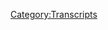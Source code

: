 {{Transcript
    | title         = [[135: The Wikileaks Press Conference]]
    | caption       = [https://knowledgefight.libsyn.com/knowledge-fight-the-wikileaks-press-conference Listen to this episode on Libsyn]
    | episodeNumber = [[135: The Wikileaks Press Conference|135]]
    | length        = 01:53:15
}}

{{MessageBox
    | header     = Warning: Bot Generated Content
    | text       = This transcript was automatically generated by transcription software and likely contains many mistakes and misattributions. Please check the audio for definitive quotes, attribution, and context.
    | image      = N3yvass4myg91.webp
    | imagewidth = 50px
    | id         = warning
}}

{{TranscriptBlock
    | name      = Unknown Speaker
    | timestamp = 00:00:00.000
    | text      = Andy in Kansas you're on the air. Thanks for holding
}}

{{TranscriptBlock
    | name      = Unknown Speaker
    | timestamp = 00:00:03.839
    | text      = Hello Alex, I'm a person color. I'm a huge fan. I love your work. I love you. Hey everybody welcome back to knowledge fight
}}

{{TranscriptBlock
    | name      = Unknown Speaker
    | timestamp = 00:00:09.859
    | text      = I'm Dan up Jordan
}}

{{TranscriptBlock
    | name      = Unknown Speaker
    | timestamp = 00:00:10.919
    | text      = We're a couple dudes like to sit around drink novelty beverages and talk a little bit about Alex Jones
}}

{{TranscriptBlock
    | name      = Unknown Speaker
    | timestamp = 00:00:15.439
    | text      = Camera is looking great even though it got knocked over twice all right Dan. It looks fantastic
}}

{{TranscriptBlock
    | name      = Unknown Speaker
    | timestamp = 00:00:19.239
    | text      = And you don't need to do you don't need to do off-camera stuff
}}

{{TranscriptBlock
    | name      = Unknown Speaker
    | timestamp = 00:00:22.679
    | text      = I just wanted I just wanted you to make I just wanted you to feel confident
}}

{{TranscriptBlock
    | name      = Unknown Speaker
    | timestamp = 00:00:26.039
    | text      = I am I'm always confident in that's not true um so today Jordan
}}

{{TranscriptBlock
    | name      = Unknown Speaker
    | timestamp = 00:00:30.559
    | text      = Yes, our novelty beverages is a collection of spiked seltzers
}}

{{TranscriptBlock
    | name      = Unknown Speaker
    | timestamp = 00:00:35.479
    | text      = Four different flavors we get in front of us. We get Cape Cod cranberry
}}

{{TranscriptBlock
    | name      = Unknown Speaker
    | timestamp = 00:00:39.359
    | text      = No, what a spiked seltzer is we got Indian River grapefruit. That's exciting
}}

{{TranscriptBlock
    | name      = Unknown Speaker
    | timestamp = 00:00:44.039
    | text      = I don't know what that means more weird flavors. What Indian where's Indian River?
}}

{{TranscriptBlock
    | name      = Unknown Speaker
    | timestamp = 00:00:48.280
    | text      = Uh, I don't know and why do they grow grapefruit doesn't matter to me at all all I care about is fun fun sparkling water
}}

{{TranscriptBlock
    | name      = Unknown Speaker
    | timestamp = 00:00:55.719
    | text      = Right let's see how this is payback for you making fun of ice man
}}

{{TranscriptBlock
    | name      = Unknown Speaker
    | timestamp = 00:01:00.079
    | text      = Garbage how dare you I've had three cents that episode anyway. This is a podcast where we talk about Alex Jones I
}}

{{TranscriptBlock
    | name      = Unknown Speaker
    | timestamp = 00:01:07.040
    | text      = Taste it tastes like it tastes like water that went bad like I don't even know how water can go bad
}}

{{TranscriptBlock
    | name      = Unknown Speaker
    | timestamp = 00:01:13.680
    | text      = There is an expiration date on most bottled water
}}

{{TranscriptBlock
    | name      = Unknown Speaker
    | timestamp = 00:01:15.840
    | text      = I'm just I'm just but it's water. You can't even do that my god. That's delicious. Okay, all right all right
}}

{{TranscriptBlock
    | name      = Unknown Speaker
    | timestamp = 00:01:23.599
    | text      = Is there yes
}}

{{TranscriptBlock
    | name      = Unknown Speaker
    | timestamp = 00:01:26.719
    | text      = I'm flustered sorry flustered all right you come at me with the water thing is Jordan white
}}

{{TranscriptBlock
    | name      = Unknown Speaker
    | timestamp = 00:01:31.879
    | text      = There's a hook to this podcast is there. Yeah, it's there. What is it dad?
}}

{{TranscriptBlock
    | name      = Unknown Speaker
    | timestamp = 00:01:35.560
    | text      = It's that I know a lot about Alex
}}

{{TranscriptBlock
    | name      = Unknown Speaker
    | timestamp = 00:01:36.920
    | text      = How much do I know about almost nothing almost nothing quite a bit at this point?
}}

{{TranscriptBlock
    | name      = Unknown Speaker
    | timestamp = 00:01:40.439
    | text      = But essentially functionally nothing the good news is my memory is almost non-existent right. It's like Swiss cheese
}}

{{TranscriptBlock
    | name      = Unknown Speaker
    | timestamp = 00:01:47.519
    | text      = Absolutely so Jordan today before we get into today's episode
}}

{{TranscriptBlock
    | name      = Unknown Speaker
    | timestamp = 00:01:50.760
    | text      = Which I promise you is going to be an amazing amount of fun. You know what it's actually pretty good. Thank you
}}

{{TranscriptBlock
    | name      = Unknown Speaker
    | timestamp = 00:01:55.200
    | text      = Yeah, I think you did a good job. Did you know what else has done a good job? No no transitions this time our donors
}}

{{TranscriptBlock
    | name      = Unknown Speaker
    | timestamp = 00:02:01.159
    | text      = We got a couple new policy wants to give a shout out to you'd like to give a shout out to Lauren
}}

{{TranscriptBlock
    | name      = Unknown Speaker
    | timestamp = 00:02:05.239
    | text      = Thank you so much for joining up with the show. I'm a policy wonk. Thank you very much Lauren
}}

{{TranscriptBlock
    | name      = Unknown Speaker
    | timestamp = 00:02:10.280
    | text      = And I did love the miseducation of you. That was a great album talking about Hill. Yes, okay
}}

{{TranscriptBlock
    | name      = Unknown Speaker
    | timestamp = 00:02:16.159
    | text      = I also like to give a shout out to someone who took their donation bumped it up a little bit
}}

{{TranscriptBlock
    | name      = Unknown Speaker
    | timestamp = 00:02:20.919
    | text      = Oh shit. We appreciate it so much. So you are now a foreign policy wonk. Thank you so much Mavis. I'm a policy wonk
}}

{{TranscriptBlock
    | name      = Unknown Speaker
    | timestamp = 00:02:29.879
    | text      = We appreciate it so much. Thank you so much. I don't know any famous Mavis Mavis beacon teaches typing
}}

{{TranscriptBlock
    | name      = Unknown Speaker
    | timestamp = 00:02:35.020
    | text      = How could you not go with that one? How do you just pull Mavis beacon teaches typing?
}}

{{TranscriptBlock
    | name      = Unknown Speaker
    | timestamp = 00:02:40.300
    | text      = My mom was a computer teacher when I was growing up a lot of keys right Oregon Trail
}}

{{TranscriptBlock
    | name      = Unknown Speaker
    | timestamp = 00:02:45.500
    | text      = Not all of our moms were computer teachers everyone everyone played Mavis beacon teaches typing. I played Oregon Trail
}}

{{TranscriptBlock
    | name      = Unknown Speaker
    | timestamp = 00:02:51.860
    | text      = I went number crunching sure word crunching
}}

{{TranscriptBlock
    | name      = Unknown Speaker
    | timestamp = 00:02:55.860
    | text      = What was the one where you solve puzzles? Did you play SOP with I do?
}}

{{TranscriptBlock
    | name      = Unknown Speaker
    | timestamp = 00:03:00.340
    | text      = I don't know what that hardhat Mac some of these were no early Mac games. Nope. Let's didn't have Mac
}}

{{TranscriptBlock
    | name      = Unknown Speaker
    | timestamp = 00:03:06.099
    | text      = Let's not dig too deep into it. No, that's a bad idea. So Jordan today
}}

{{TranscriptBlock
    | name      = Unknown Speaker
    | timestamp = 00:03:09.740
    | text      = Alex Jones is once again on vacation
}}

{{TranscriptBlock
    | name      = Unknown Speaker
    | timestamp = 00:03:13.099
    | text      = Up. Yeah, okay
}}

{{TranscriptBlock
    | name      = Unknown Speaker
    | timestamp = 00:03:16.740
    | text      = Alex Jones is once again on vacation. Okay, and so the health Ranger Mike Adams the health Ranger
}}

{{TranscriptBlock
    | name      = Unknown Speaker
    | timestamp = 00:03:23.620
    | text      = He's the guy who started is a health Ranger
}}

{{TranscriptBlock
    | name      = Unknown Speaker
    | timestamp = 00:03:25.819
    | text      = He's the guy who started natural news.com that puts out a bunch of real bad misinformation about health
}}

{{TranscriptBlock
    | name      = Unknown Speaker
    | timestamp = 00:03:30.500
    | text      = Okay, what have you also? It's where Anthony if you eat a bear you become a bear basically
}}

{{TranscriptBlock
    | name      = Unknown Speaker
    | timestamp = 00:03:36.060
    | text      = Yeah, Anthony Gucci already wrote for them for a really long time and then would use
}}

{{TranscriptBlock
    | name      = Unknown Speaker
    | timestamp = 00:03:40.800
    | text      = Stuff he had written on a natural news.com to be a story on info or is it's a very
}}

{{TranscriptBlock
    | name      = Unknown Speaker
    | timestamp = 00:03:47.020
    | text      = Incestuous loop that they have going on. Okay, what kind of stuff would be like I assume anti-vaccine stuff is on there
}}

{{TranscriptBlock
    | name      = Unknown Speaker
    | timestamp = 00:03:53.520
    | text      = Yes, what else do we got? You got like acai berry will cure you of everything. I don't know
}}

{{TranscriptBlock
    | name      = Unknown Speaker
    | timestamp = 00:03:58.819
    | text      = I assume it's in league with that. Gotcha. And the same sort of homeopathic nonsense
}}

{{TranscriptBlock
    | name      = Unknown Speaker
    | timestamp = 00:04:04.539
    | text      = I love a website that promotes nothing. Yeah, don't don't
}}

{{TranscriptBlock
    | name      = Unknown Speaker
    | timestamp = 00:04:08.860
    | text      = Hey eat this sugar pill, basically. Yeah, fantastic
}}

{{TranscriptBlock
    | name      = Unknown Speaker
    | timestamp = 00:04:11.520
    | text      = There's a lot of that and they sell a lot of items and yeah and what have you so remember when everybody was into ginkgo
}}

{{TranscriptBlock
    | name      = Unknown Speaker
    | timestamp = 00:04:16.579
    | text      = Beloba for a while boy, they loved it big deal. Don't hear much about the bellows anymore
}}

{{TranscriptBlock
    | name      = Unknown Speaker
    | timestamp = 00:04:21.300
    | text      = It's the the noise has gone down a bit for the below
}}

{{TranscriptBlock
    | name      = Unknown Speaker
    | timestamp = 00:04:25.459
    | text      = The the thing is like for a long time. Mike Adams was Alex Jones is number two
}}

{{TranscriptBlock
    | name      = Unknown Speaker
    | timestamp = 00:04:30.620
    | text      = He was the guy who Alex would get to fill in for him any time. He was gone. I did not know that
}}

{{TranscriptBlock
    | name      = Unknown Speaker
    | timestamp = 00:04:35.860
    | text      = Yeah, so like back in like 2009 ish or around that period Mike Adams was there all the time
}}

{{TranscriptBlock
    | name      = Unknown Speaker
    | timestamp = 00:04:41.019
    | text      = Okay, but it's been years since he's filled in for Alex. So maybe they had a falling out
}}

{{TranscriptBlock
    | name      = Unknown Speaker
    | timestamp = 00:04:45.220
    | text      = No, I don't think so. I think he just didn't need him cuz he had David Knight in house
}}

{{TranscriptBlock
    | name      = Unknown Speaker
    | timestamp = 00:04:48.800
    | text      = I can't be the reason mmm. It seems suspicious
}}

{{TranscriptBlock
    | name      = Unknown Speaker
    | timestamp = 00:04:52.720
    | text      = We don't need you because we have the most boring guy in the history of the world, right?
}}

{{TranscriptBlock
    | name      = Unknown Speaker
    | timestamp = 00:04:57.959
    | text      = They could have had some sort of falling out
}}

{{TranscriptBlock
    | name      = Unknown Speaker
    | timestamp = 00:04:59.680
    | text      = But I think it's more an issue of like hey just broke back Mountain
}}

{{TranscriptBlock
    | name      = Unknown Speaker
    | timestamp = 00:05:05.439
    | text      = Anything is possible. But I think the fact that he's coming back into the fold now is kind of telling and then Alex needs a
}}

{{TranscriptBlock
    | name      = Unknown Speaker
    | timestamp = 00:05:10.620
    | text      = Steady hand. Yeah, somebody can trust a real man because Mike Adams is a much more of a man
}}

{{TranscriptBlock
    | name      = Unknown Speaker
    | timestamp = 00:05:16.360
    | text      = And you're boring ass David Knight your soft youngin in the form of Owen Schroyer, right?
}}

{{TranscriptBlock
    | name      = Unknown Speaker
    | timestamp = 00:05:22.560
    | text      = Milo Yiannopoulos is a dishy gay man
}}

{{TranscriptBlock
    | name      = Unknown Speaker
    | timestamp = 00:05:25.560
    | text      = So you can't like you know, yeah
}}

{{TranscriptBlock
    | name      = Unknown Speaker
    | timestamp = 00:05:27.240
    | text      = You need that sort of Alex replacement and well Mike Adams doesn't necessarily get freaked out and scream all the time
}}

{{TranscriptBlock
    | name      = Unknown Speaker
    | timestamp = 00:05:34.480
    | text      = He's more in line with that what the audience wants to see out of masculinity. Okay, then a lot of the other people
}}

{{TranscriptBlock
    | name      = Unknown Speaker
    | timestamp = 00:05:40.560
    | text      = All right, so we're getting the guy coming out of retirement for one last job
}}

{{TranscriptBlock
    | name      = Unknown Speaker
    | timestamp = 00:05:44.560
    | text      = So I assume at the end of this Mike Adams goes down for all of the crimes
}}

{{TranscriptBlock
    | name      = Unknown Speaker
    | timestamp = 00:05:49.399
    | text      = Alex is committed right if this were a fun movie. Yes. Yeah, there we go
}}

{{TranscriptBlock
    | name      = Unknown Speaker
    | timestamp = 00:05:53.279
    | text      = Also, I've been listening to episodes from 2008
}}

{{TranscriptBlock
    | name      = Unknown Speaker
    | timestamp = 00:05:55.680
    | text      = Uh-huh, and I've noticed that sometimes Alex Jones comes back from break with the Pink Panther theme song
}}

{{TranscriptBlock
    | name      = Unknown Speaker
    | timestamp = 00:06:00.639
    | text      = All right, and I'm starting to think like you are Clouseau
}}

{{TranscriptBlock
    | name      = Unknown Speaker
    | timestamp = 00:06:06.399
    | text      = Except Clouseau is like occasionally right and he gets the job done. That's true. I don't know. Anyway, it's just
}}

{{TranscriptBlock
    | name      = Unknown Speaker
    | timestamp = 00:06:12.879
    | text      = Fun thoughts. I have a lot more thoughts about 2008 that we'll get into in the future
}}

{{TranscriptBlock
    | name      = Unknown Speaker
    | timestamp = 00:06:17.279
    | text      = I've embarked on a massive investigation of the beginning of the tea party movement through the prism of Alex Jones's show
}}

{{TranscriptBlock
    | name      = Unknown Speaker
    | timestamp = 00:06:23.120
    | text      = Okay, which will be my next why did Alex that's gonna be our 2015
}}

{{TranscriptBlock
    | name      = Unknown Speaker
    | timestamp = 00:06:28.240
    | text      = Yes, but the new one I'm finding some really weird the sequel to 2015
}}

{{TranscriptBlock
    | name      = Unknown Speaker
    | timestamp = 00:06:33.319
    | text      = Investigation what happened with the tea party? What happened with the is our new series did Alex really?
}}

{{TranscriptBlock
    | name      = Unknown Speaker
    | timestamp = 00:06:39.879
    | text      = Start the tea party answer spoiler alert. No
}}

{{TranscriptBlock
    | name      = Unknown Speaker
    | timestamp = 00:06:44.800
    | text      = Coke brothers. Wait, did he did he claim to have he of course he did
}}

{{TranscriptBlock
    | name      = Unknown Speaker
    | timestamp = 00:06:49.000
    | text      = Why am I even asking? Of course? He has some highfalutin ideas. Okay. So all these Confederate royalty
}}

{{TranscriptBlock
    | name      = Unknown Speaker
    | timestamp = 00:06:55.480
    | text      = So we got that to look forward to we got the 2008 investigation stuff that will be coming down the pipe soon
}}

{{TranscriptBlock
    | name      = Unknown Speaker
    | timestamp = 00:07:01.839
    | text      = Also, the gnome Chomsky interview will be coming up soon excited. But those things are not for today not for today
}}

{{TranscriptBlock
    | name      = Unknown Speaker
    | timestamp = 00:07:08.120
    | text      = No, what is for today? I wanted to give everyone a break
}}

{{TranscriptBlock
    | name      = Unknown Speaker
    | timestamp = 00:07:13.360
    | text      = No, no don't shake your head I got excited I'll get your hopes up. All right
}}

{{TranscriptBlock
    | name      = Unknown Speaker
    | timestamp = 00:07:18.480
    | text      = But project Camelot's been really disappointing lately. Uh-huh
}}

{{TranscriptBlock
    | name      = Unknown Speaker
    | timestamp = 00:07:22.199
    | text      = So I just there was nothing I could do like all the all the episodes are like this isn't okay
}}

{{TranscriptBlock
    | name      = Unknown Speaker
    | timestamp = 00:07:27.759
    | text      = There's nothing to work with here. So project Camelot is out. And so what I was like, okay, you know
}}

{{TranscriptBlock
    | name      = Unknown Speaker
    | timestamp = 00:07:32.720
    | text      = What else Alex Jones has frequently been a guest on coast-to-coast a.m. May really maybe I go find an episode of coast-to-coast
}}

{{TranscriptBlock
    | name      = Unknown Speaker
    | timestamp = 00:07:40.079
    | text      = a.m.
}}

{{TranscriptBlock
    | name      = Unknown Speaker
    | timestamp = 00:07:40.720
    | text      = with George nori to talk about and I so long story short you went to
}}

{{TranscriptBlock
    | name      = Unknown Speaker
    | timestamp = 00:07:45.319
    | text      = San Francisco and interviewed Mark Richards on your own I did I went to the prison. Okay. All right
}}

{{TranscriptBlock
    | name      = Unknown Speaker
    | timestamp = 00:07:50.000
    | text      = No, I I was listening to these episodes of coast-to-coast and Alex is really boring because he respects George nori so much
}}

{{TranscriptBlock
    | name      = Unknown Speaker
    | timestamp = 00:07:55.959
    | text      = So it's mostly just him saying you I don't understand those words
}}

{{TranscriptBlock
    | name      = Unknown Speaker
    | timestamp = 00:07:59.199
    | text      = You just said he keeps telling George nori that he's the Sam Adams of the second American Revolution
}}

{{TranscriptBlock
    | name      = Unknown Speaker
    | timestamp = 00:08:05.079
    | text      = like that
}}

{{TranscriptBlock
    | name      = Unknown Speaker
    | timestamp = 00:08:06.240
    | text      = He doesn't that's a weird thing to call somebody
}}

{{TranscriptBlock
    | name      = Unknown Speaker
    | timestamp = 00:08:08.680
    | text      = He doesn't scream at all and the most salacious thing I was able to find was that
}}

{{TranscriptBlock
    | name      = Unknown Speaker
    | timestamp = 00:08:13.259
    | text      = He just basically lies to George nori's face about I fucked your wife
}}

{{TranscriptBlock
    | name      = Unknown Speaker
    | timestamp = 00:08:17.480
    | text      = No, no that but it he lies to him about Sandy Hook because George nori's like you need to clean up the record about your
}}

{{TranscriptBlock
    | name      = Unknown Speaker
    | timestamp = 00:08:24.439
    | text      = Position on Sandy Hook right now. We just had debates. Yeah. Yeah
}}

{{TranscriptBlock
    | name      = Unknown Speaker
    | timestamp = 00:08:28.000
    | text      = So he gave the company line Ria exactly and so it was just disappointing cuz I don't want to just rehash that
}}

{{TranscriptBlock
    | name      = Unknown Speaker
    | timestamp = 00:08:33.360
    | text      = Of course, so I'm like fuck we got to find something good and then I remembered
}}

{{TranscriptBlock
    | name      = Unknown Speaker
    | timestamp = 00:08:39.639
    | text      = that the 2016 election happened I
}}

{{TranscriptBlock
    | name      = Unknown Speaker
    | timestamp = 00:08:43.279
    | text      = Was like yes it did
}}

{{TranscriptBlock
    | name      = Unknown Speaker
    | timestamp = 00:08:45.320
    | text      = I was like there's a lot of content just from that election that we could dig into that would make for a great episode
}}

{{TranscriptBlock
    | name      = Unknown Speaker
    | timestamp = 00:08:50.600
    | text      = And so I was like, I know the audience really wants me to do an episode about
}}

{{TranscriptBlock
    | name      = Unknown Speaker
    | timestamp = 00:08:55.080
    | text      = About election night. This is the night. No, good. God. No, okay
}}

{{TranscriptBlock
    | name      = Unknown Speaker
    | timestamp = 00:08:59.919
    | text      = I was gonna say cuz you I remember you watching that entire night and that inspired you to make this podcast
}}

{{TranscriptBlock
    | name      = Unknown Speaker
    | timestamp = 00:09:04.480
    | text      = No, because you were so disgusted with humanity, right and I'm not ready to reopen that can of worms, right?
}}

{{TranscriptBlock
    | name      = Unknown Speaker
    | timestamp = 00:09:10.519
    | text      = No, it's we need absolutely unhealthy for you
}}

{{TranscriptBlock
    | name      = Unknown Speaker
    | timestamp = 00:09:13.320
    | text      = We need this to be a point at the show to be at a point where like we're making millions off it before I open
}}

{{TranscriptBlock
    | name      = Unknown Speaker
    | timestamp = 00:09:19.679
    | text      = That because quite frankly it was incredibly painful either that or we need to go to couples therapy to survive the you opening that up together
}}

{{TranscriptBlock
    | name      = Unknown Speaker
    | timestamp = 00:09:26.200
    | text      = Yeah
}}

{{TranscriptBlock
    | name      = Unknown Speaker
    | timestamp = 00:09:27.039
    | text      = But then I started to think about it and I remembered a really fun thing that happened on the way to the election
}}

{{TranscriptBlock
    | name      = Unknown Speaker
    | timestamp = 00:09:33.559
    | text      = And that is what we will be covering today
}}

{{TranscriptBlock
    | name      = Unknown Speaker
    | timestamp = 00:09:35.679
    | text      = Okay, and that is the time that Julian Assange held a 3 a.m. Press conference and Alex Jones covered it live
}}

{{TranscriptBlock
    | name      = Unknown Speaker
    | timestamp = 00:09:43.159
    | text      = Okay, so to give you a little bit of context
}}

{{TranscriptBlock
    | name      = Unknown Speaker
    | timestamp = 00:09:46.120
    | text      = Julian Assange held a press conference at 3 in the morning
}}

{{TranscriptBlock
    | name      = Unknown Speaker
    | timestamp = 00:09:49.799
    | text      = All right, that was that was I understood that and Alex Jones covered it live
}}

{{TranscriptBlock
    | name      = Unknown Speaker
    | timestamp = 00:09:56.759
    | text      = Dan you are the most
}}

{{TranscriptBlock
    | name      = Unknown Speaker
    | timestamp = 00:10:00.200
    | text      = Clarifying human being I've ever met this is gonna be do you know anything about this?
}}

{{TranscriptBlock
    | name      = Unknown Speaker
    | timestamp = 00:10:04.159
    | text      = About the press conference. No, do you know anything about Alex's response to the press conference? Absolutely not
}}

{{TranscriptBlock
    | name      = Unknown Speaker
    | timestamp = 00:10:09.360
    | text      = Oh my god, you're gonna have so much fun. Okay, here's the first clip just to set the scene
}}

{{TranscriptBlock
    | name      = Unknown Speaker
    | timestamp = 00:10:13.179
    | text      = It's 204 central. We're live in studio
}}

{{TranscriptBlock
    | name      = Unknown Speaker
    | timestamp = 00:10:16.779
    | text      = Stay with us coverage of WikiLeaks from Germany in 55 minutes, but we're about to be live
}}

{{TranscriptBlock
    | name      = Unknown Speaker
    | timestamp = 00:10:22.419
    | text      = So do we got it? It's to something in the morning. Wait, Alex Jones is live in studio. I wait I
}}

{{TranscriptBlock
    | name      = Unknown Speaker
    | timestamp = 00:10:29.620
    | text      = Thought he was live. What are you talking about? I mean, he said we're about to be live was this pre-recorded
}}

{{TranscriptBlock
    | name      = Unknown Speaker
    | timestamp = 00:10:34.659
    | text      = Oh, and they're gonna be live or is he live now and he's talking about the
}}

{{TranscriptBlock
    | name      = Unknown Speaker
    | timestamp = 00:10:37.700
    | text      = In these rest of and he's saying we will be alive then also he's throwing it to break and he's just we're gonna be live
}}

{{TranscriptBlock
    | name      = Unknown Speaker
    | timestamp = 00:10:43.779
    | text      = Wait, so he started his to it. He started his coverage an hour early. Mm-hmm. That's too early
}}

{{TranscriptBlock
    | name      = Unknown Speaker
    | timestamp = 00:10:49.659
    | text      = He started it very early. Did he have a countdown? Um
}}

{{TranscriptBlock
    | name      = Unknown Speaker
    | timestamp = 00:10:54.139
    | text      = No, I feel like you could have started that just a half hour early
}}

{{TranscriptBlock
    | name      = Unknown Speaker
    | timestamp = 00:10:57.419
    | text      = What could he possibly have to say for an hour before Julian Assange comes on? Um, Alex didn't know what was happening
}}

{{TranscriptBlock
    | name      = Unknown Speaker
    | timestamp = 00:11:03.860
    | text      = Is that okay and also I think just wandered in as I've started playing these clips. I started to I
}}

{{TranscriptBlock
    | name      = Unknown Speaker
    | timestamp = 00:11:10.740
    | text      = Remember that I have mentioned this. Okay, and I think I played a couple clips from the end
}}

{{TranscriptBlock
    | name      = Unknown Speaker
    | timestamp = 00:11:17.460
    | text      = But not the journey
}}

{{TranscriptBlock
    | name      = Unknown Speaker
    | timestamp = 00:11:19.059
    | text      = Okay, and so while this might be reminiscent to some listeners of something we've talked about before because they have a much better memory than
}}

{{TranscriptBlock
    | name      = Unknown Speaker
    | timestamp = 00:11:25.460
    | text      = You yeah, don't worry about it
}}

{{TranscriptBlock
    | name      = Unknown Speaker
    | timestamp = 00:11:26.539
    | text      = I remembered none of that the the the ride of Alex Jones at 3 in the morning
}}

{{TranscriptBlock
    | name      = Unknown Speaker
    | timestamp = 00:11:31.299
    | text      = Is going to be very much worth it. Okay, so he was live. He's going to be live
}}

{{TranscriptBlock
    | name      = Unknown Speaker
    | timestamp = 00:11:37.580
    | text      = He will always be live. Oh, I think I remember this press conference
}}

{{TranscriptBlock
    | name      = Unknown Speaker
    | timestamp = 00:11:40.940
    | text      = It was the one where Julian Assange did not say anything of any value. Yeah. Okay. All right
}}

{{TranscriptBlock
    | name      = Unknown Speaker
    | timestamp = 00:11:46.860
    | text      = What so this is when we just we just take the ride of Alex Jones being so very excited
}}

{{TranscriptBlock
    | name      = Unknown Speaker
    | timestamp = 00:11:52.580
    | text      = To just dying on the inside over time. Mm-hmm. Did I give up the game a little bit, but it's still gonna be fun to watch
}}

{{TranscriptBlock
    | name      = Unknown Speaker
    | timestamp = 00:11:58.899
    | text      = Okay, so Alex believes it to be the day that Hillary Clinton is destroyed
}}

{{TranscriptBlock
    | name      = Unknown Speaker
    | timestamp = 00:12:05.100
    | text      = Okay
}}

{{TranscriptBlock
    | name      = Unknown Speaker
    | timestamp = 00:12:06.220
    | text      = Julian Assange is just giving a 10th anniversary press conference for WikiLeaks
}}

{{TranscriptBlock
    | name      = Unknown Speaker
    | timestamp = 00:12:12.259
    | text      = That's that's right. That's what he was doing. That is what's going on
}}

{{TranscriptBlock
    | name      = Unknown Speaker
    | timestamp = 00:12:17.019
    | text      = Okay
}}

{{TranscriptBlock
    | name      = Unknown Speaker
    | timestamp = 00:12:17.539
    | text      = Alex Jones has built it up in his head that it's going to be the day that he releases all of the information about Hillary
}}

{{TranscriptBlock
    | name      = Unknown Speaker
    | timestamp = 00:12:23.740
    | text      = Of course, and the reason is revealed in this next clip. Okay, ladies and gentlemen, I'm Alex Jones. Yeah
}}

{{TranscriptBlock
    | name      = Unknown Speaker
    | timestamp = 00:12:30.700
    | text      = You've got a lawyer right here. One of our great crew members riding shotgun with Alex. It is two o'clock and
}}

{{TranscriptBlock
    | name      = Unknown Speaker
    | timestamp = 00:12:37.179
    | text      = Eight minutes a.m. Central time. It's 308
}}

{{TranscriptBlock
    | name      = Unknown Speaker
    | timestamp = 00:12:41.460
    | text      = Eastern time what about great and we're going to be live here until the WikiLeaks press conference has come and gone
}}

{{TranscriptBlock
    | name      = Unknown Speaker
    | timestamp = 00:12:49.659
    | text      = Now through intermediaries Julian Assange
}}

{{TranscriptBlock
    | name      = Unknown Speaker
    | timestamp = 00:12:52.120
    | text      = has
}}

{{TranscriptBlock
    | name      = Unknown Speaker
    | timestamp = 00:12:54.720
    | text      = Obviously been in direct contact with Roger Stone. That's
}}

{{TranscriptBlock
    | name      = Unknown Speaker
    | timestamp = 00:12:58.960
    | text      = Changing communication over the last weekend soon to be jailed
}}

{{TranscriptBlock
    | name      = Unknown Speaker
    | timestamp = 00:13:04.240
    | text      = Whatever reason Julian Assange has talked to it. He's never chosen to speak with me
}}

{{TranscriptBlock
    | name      = Unknown Speaker
    | timestamp = 00:13:08.919
    | text      = Say Alex. We relate the same information
}}

{{TranscriptBlock
    | name      = Unknown Speaker
    | timestamp = 00:13:11.759
    | text      = Assange has always been very judicious about how it releases things not to protect the innocent. Definitely not
}}

{{TranscriptBlock
    | name      = Unknown Speaker
    | timestamp = 00:13:17.080
    | text      = I you know last ten years. I've had a lot of questions about WikiLeaks
}}

{{TranscriptBlock
    | name      = Unknown Speaker
    | timestamp = 00:13:21.360
    | text      = But I've been sold on what he likes the last five or so because doubt
}}

{{TranscriptBlock
    | name      = Unknown Speaker
    | timestamp = 00:13:25.159
    | text      = I said the big litmus test is when Democrats get in and they do the very same stuff Bush does will he go after them?
}}

{{TranscriptBlock
    | name      = Unknown Speaker
    | timestamp = 00:13:31.039
    | text      = As well and he did will they hurt the people I want them to hurt right? That's basically the game
}}

{{TranscriptBlock
    | name      = Unknown Speaker
    | timestamp = 00:13:36.360
    | text      = But hey, that's pretty that that's troubling because he said that Roger Stone
}}

{{TranscriptBlock
    | name      = Unknown Speaker
    | timestamp = 00:13:42.039
    | text      = Yeah, essentially
}}

{{TranscriptBlock
    | name      = Unknown Speaker
    | timestamp = 00:13:42.899
    | text      = He just said Roger Stone's been committing crimes for a long time now and so we know for sure that he's a crime committer
}}

{{TranscriptBlock
    | name      = Unknown Speaker
    | timestamp = 00:13:48.960
    | text      = Right right now when he's trying to build this up
}}

{{TranscriptBlock
    | name      = Unknown Speaker
    | timestamp = 00:13:52.360
    | text      = Is like this is gonna be the goods
}}

{{TranscriptBlock
    | name      = Unknown Speaker
    | timestamp = 00:13:55.440
    | text      = He has to bolster Roger Stone's credibility and he knows he's talked to him
}}

{{TranscriptBlock
    | name      = Unknown Speaker
    | timestamp = 00:13:59.799
    | text      = But now he's like how dare you ever say that Roger Stone talked to you stupid assholes
}}

{{TranscriptBlock
    | name      = Unknown Speaker
    | timestamp = 00:14:06.120
    | text      = Yeah, and he can't do both because if he just admitted that he was lying about it, then we'd be in trouble
}}

{{TranscriptBlock
    | name      = Unknown Speaker
    | timestamp = 00:14:11.519
    | text      = Also, we know he's not lying about it because didn't Roger Stone say it at the time more or less
}}

{{TranscriptBlock
    | name      = Unknown Speaker
    | timestamp = 00:14:16.559
    | text      = Yeah in as many words and you know what the truth is that like I don't I don't necessarily know
}}

{{TranscriptBlock
    | name      = Unknown Speaker
    | timestamp = 00:14:22.080
    | text      = What is what but if I had to guess I would say 100% Roger told him that yeah whether or not he was
}}

{{TranscriptBlock
    | name      = Unknown Speaker
    | timestamp = 00:14:29.559
    | text      = Like trying to make himself seem cooler or whatever. The reality is Roger told him
}}

{{TranscriptBlock
    | name      = Unknown Speaker
    | timestamp = 00:14:35.519
    | text      = I've spoken to Julian Assange, you know, the more we the more I learned about Roger Stone as evil as he is
}}

{{TranscriptBlock
    | name      = Unknown Speaker
    | timestamp = 00:14:42.480
    | text      = He is such chaotic evil that there's kind of a that he's kind of like Loki
}}

{{TranscriptBlock
    | name      = Unknown Speaker
    | timestamp = 00:14:47.639
    | text      = Mm-hmm in that he's doing all the wrong stuff, but at the same time it's just like you're you're a scamp
}}

{{TranscriptBlock
    | name      = Unknown Speaker
    | timestamp = 00:14:52.919
    | text      = No, cuz you're an evil fucking scam Roger Stone can't help but rat fuck people. I know it's kind of hilarious
}}

{{TranscriptBlock
    | name      = Unknown Speaker
    | timestamp = 00:14:59.480
    | text      = He's rat fucking Alex. Like if the way this episode is gonna play out
}}

{{TranscriptBlock
    | name      = Unknown Speaker
    | timestamp = 00:15:04.240
    | text      = This is a Roger Stone screw job
}}

{{TranscriptBlock
    | name      = Unknown Speaker
    | timestamp = 00:15:06.879
    | text      = Cuz he's the one who told Alex that he has the goods and this is gonna be when Assange drops. Oh god
}}

{{TranscriptBlock
    | name      = Unknown Speaker
    | timestamp = 00:15:13.320
    | text      = It's it's so good. It's insane. This is a dirty trick Alex accidentally
}}

{{TranscriptBlock
    | name      = Unknown Speaker
    | timestamp = 00:15:19.840
    | text      = So in this next clip Alex is he's a you know, it's it's a late-night broadcast
}}

{{TranscriptBlock
    | name      = Unknown Speaker
    | timestamp = 00:15:26.559
    | text      = but
}}

{{TranscriptBlock
    | name      = Unknown Speaker
    | timestamp = 00:15:27.879
    | text      = You still got to get some plugs in here and there. Yeah, I still got to make some money at 2 a.m
}}

{{TranscriptBlock
    | name      = Unknown Speaker
    | timestamp = 00:15:32.240
    | text      = Well, what else are you gonna do it for an hour before Assange? Yeah
}}

{{TranscriptBlock
    | name      = Unknown Speaker
    | timestamp = 00:15:35.879
    | text      = Your support of M for Wars calm and everything we do is so essential. We couldn't do without you
}}

{{TranscriptBlock
    | name      = Unknown Speaker
    | timestamp = 00:15:41.879
    | text      = And you noticed we're a big part of Bill Clinton's son now
}}

{{TranscriptBlock
    | name      = Unknown Speaker
    | timestamp = 00:15:47.559
    | text      = coming public
}}

{{TranscriptBlock
    | name      = Unknown Speaker
    | timestamp = 00:15:49.039
    | text      = And all where is laughing?
}}

{{TranscriptBlock
    | name      = Unknown Speaker
    | timestamp = 00:15:51.620
    | text      = Because Hillary suppressed that when Bill was actually giving money to the boy
}}

{{TranscriptBlock
    | name      = Unknown Speaker
    | timestamp = 00:15:55.720
    | text      = And was actually giving him presents late
}}

{{TranscriptBlock
    | name      = Unknown Speaker
    | timestamp = 00:15:58.440
    | text      = Patient actually visited with the mother and said we'll have you arrested
}}

{{TranscriptBlock
    | name      = Unknown Speaker
    | timestamp = 00:16:04.039
    | text      = Leave this whole thing alone
}}

{{TranscriptBlock
    | name      = Unknown Speaker
    | timestamp = 00:16:06.440
    | text      = So all of that is coming out here at info Wars calm good for you for reporting that load of horseshit
}}

{{TranscriptBlock
    | name      = Unknown Speaker
    | timestamp = 00:16:12.960
    | text      = Huge scoop is true. Do you know about this this story? Huh?
}}

{{TranscriptBlock
    | name      = Unknown Speaker
    | timestamp = 00:16:17.320
    | text      = So there's a way is this the Bill Clinton has an illegitimate black child Danny Williams. Gotcha. Yes. Gotcha
}}

{{TranscriptBlock
    | name      = Unknown Speaker
    | timestamp = 00:16:24.440
    | text      = So I'm gonna read to you here from this Washington Post article about why this is a load of shit
}}

{{TranscriptBlock
    | name      = Unknown Speaker
    | timestamp = 00:16:29.279
    | text      = So on January 9th
}}

{{TranscriptBlock
    | name      = Unknown Speaker
    | timestamp = 00:16:31.200
    | text      = 1999 Matt Drudge had another big scoop about Bill Clinton the president it turned out was not the father of a boy born to a
}}

{{TranscriptBlock
    | name      = Unknown Speaker
    | timestamp = 00:16:38.039
    | text      = Former prostitute in Arkansas. Okay a year earlier
}}

{{TranscriptBlock
    | name      = Unknown Speaker
    | timestamp = 00:16:41.000
    | text      = It had been Drudge who broke the story of Clinton's affair with White House intern Monica Lewinsky
}}

{{TranscriptBlock
    | name      = Unknown Speaker
    | timestamp = 00:16:45.240
    | text      = Drudge's credibility was an all-time high and he wasn't about to throw it away on some wild claim
}}

{{TranscriptBlock
    | name      = Unknown Speaker
    | timestamp = 00:16:49.820
    | text      = But a love child that had just been debunked through DNA testing. Yes, 17 years later as his news aggregation site
}}

{{TranscriptBlock
    | name      = Unknown Speaker
    | timestamp = 00:16:56.600
    | text      = Relentlessly promotes the political ambitions of Donald Trump and fuels conspiracy theories about Hillary Clinton Drudge has decided to propagate the idea that perhaps
}}

{{TranscriptBlock
    | name      = Unknown Speaker
    | timestamp = 00:17:04.000
    | text      = This boy now a 30 year old man named Danny Williams is Bill Clinton's son after all in the past two weeks articles about Williams have
}}

{{TranscriptBlock
    | name      = Unknown Speaker
    | timestamp = 00:17:12.039
    | text      = Often featured prominently on the Drudge report last Wednesday afternoon. The website went quasi
}}

{{TranscriptBlock
    | name      = Unknown Speaker
    | timestamp = 00:17:16.900
    | text      = Draw stay effect posting a picture of Williams standing next to a screen displaying an image of himself that it appeared in another Drudge
}}

{{TranscriptBlock
    | name      = Unknown Speaker
    | timestamp = 00:17:24.779
    | text      = report banner earlier in the day
}}

{{TranscriptBlock
    | name      = Unknown Speaker
    | timestamp = 00:17:26.819
    | text      = So, you know, you know what's going on here. That's so weird. Imagine. Hold on. Hold on
}}

{{TranscriptBlock
    | name      = Unknown Speaker
    | timestamp = 00:17:31.339
    | text      = We have the explanation before we editorialize
}}

{{TranscriptBlock
    | name      = Unknown Speaker
    | timestamp = 00:17:33.819
    | text      = Okay
}}

{{TranscriptBlock
    | name      = Unknown Speaker
    | timestamp = 00:17:34.220
    | text      = Drudge is sought to explain his newfound interest interest in Williams who claims with certainty that he is Clinton's son by
}}

{{TranscriptBlock
    | name      = Unknown Speaker
    | timestamp = 00:17:40.140
    | text      = Suggesting that new information has come to light. This is a grotesque twisting of history
}}

{{TranscriptBlock
    | name      = Unknown Speaker
    | timestamp = 00:17:44.380
    | text      = It's based on a report from world net daily that quote no blood sample was obtained from Clinton
}}

{{TranscriptBlock
    | name      = Unknown Speaker
    | timestamp = 00:17:50.059
    | text      = This supposedly shocking revelation comes from the former editor of Star magazine
}}

{{TranscriptBlock
    | name      = Unknown Speaker
    | timestamp = 00:17:54.500
    | text      = Phil Bunton who said in 1999 that his tabloid had commissioned a DNA test and concluded that Williams is not Clinton's son
}}

{{TranscriptBlock
    | name      = Unknown Speaker
    | timestamp = 00:18:01.019
    | text      = Drudge learned of the negative result and published the news before star or anyone else
}}

{{TranscriptBlock
    | name      = Unknown Speaker
    | timestamp = 00:18:05.019
    | text      = But if button now admits that he never got a blood sample from Clinton
}}

{{TranscriptBlock
    | name      = Unknown Speaker
    | timestamp = 00:18:08.779
    | text      = There must never have been a real test Drudge is saying which means Williams could be legit
}}

{{TranscriptBlock
    | name      = Unknown Speaker
    | timestamp = 00:18:13.539
    | text      = In reality the tabloid never claimed to have obtained a blood sample from Clinton
}}

{{TranscriptBlock
    | name      = Unknown Speaker
    | timestamp = 00:18:18.059
    | text      = It didn't need one because a partial analysis of Clinton's blood was available in the public record
}}

{{TranscriptBlock
    | name      = Unknown Speaker
    | timestamp = 00:18:22.599
    | text      = Thanks to Kenneth Starr's investigation into the Lewinsky affair, right?
}}

{{TranscriptBlock
    | name      = Unknown Speaker
    | timestamp = 00:18:25.900
    | text      = So it is neither new nor relevant that Star magazine did not possess a vial of Clinton's blood
}}

{{TranscriptBlock
    | name      = Unknown Speaker
    | timestamp = 00:18:30.579
    | text      = The tabloid needed only a sample of Williams blood which Williams provided to compare Clinton's readily available genetic markers. So
}}

{{TranscriptBlock
    | name      = Unknown Speaker
    | timestamp = 00:18:38.740
    | text      = All right
}}

{{TranscriptBlock
    | name      = Unknown Speaker
    | timestamp = 00:18:39.460
    | text      = So from what I understand because Clinton came on address. Yes
}}

{{TranscriptBlock
    | name      = Unknown Speaker
    | timestamp = 00:18:47.099
    | text      = And then lied about it and then it was discovered. It was true. Yeah that then
}}

{{TranscriptBlock
    | name      = Unknown Speaker
    | timestamp = 00:18:52.059
    | text      = invalidates the other
}}

{{TranscriptBlock
    | name      = Unknown Speaker
    | timestamp = 00:18:53.700
    | text      = Conspiracy theory well or the original can somewhat because the DNA ended up having to be on the public record because of the investigation
}}

{{TranscriptBlock
    | name      = Unknown Speaker
    | timestamp = 00:19:00.619
    | text      = right, so
}}

{{TranscriptBlock
    | name      = Unknown Speaker
    | timestamp = 00:19:01.940
    | text      = After that became clear that like oh no did the blood test thing is bullshit
}}

{{TranscriptBlock
    | name      = Unknown Speaker
    | timestamp = 00:19:06.859
    | text      = Yeah, the story changed and the claim became that
}}

{{TranscriptBlock
    | name      = Unknown Speaker
    | timestamp = 00:19:10.740
    | text      = They only had Clinton's PCR test from the star investigation. Not the more specific
}}

{{TranscriptBlock
    | name      = Unknown Speaker
    | timestamp = 00:19:18.819
    | text      = RFLP test. Oh, you gotta have the RFLP test, which is what they needed. However
}}

{{TranscriptBlock
    | name      = Unknown Speaker
    | timestamp = 00:19:24.539
    | text      = so
}}

{{TranscriptBlock
    | name      = Unknown Speaker
    | timestamp = 00:19:25.940
    | text      = They're really taking things out of context and it turns out that you can use a PCR test
}}

{{TranscriptBlock
    | name      = Unknown Speaker
    | timestamp = 00:19:31.059
    | text      = Which is what you could do with Clinton's public record genetics. Yeah
}}

{{TranscriptBlock
    | name      = Unknown Speaker
    | timestamp = 00:19:35.539
    | text      = to exclude him as a
}}

{{TranscriptBlock
    | name      = Unknown Speaker
    | timestamp = 00:19:38.500
    | text      = Potential father, but just what they did but not prove that he's the potential father or that he is the father
}}

{{TranscriptBlock
    | name      = Unknown Speaker
    | timestamp = 00:19:45.339
    | text      = But you can exclude him from the potential pool of people who could be the father
}}

{{TranscriptBlock
    | name      = Unknown Speaker
    | timestamp = 00:19:51.779
    | text      = so drudge knew what he was doing and a lot of that the the hatchet aspect of this goes back to
}}

{{TranscriptBlock
    | name      = Unknown Speaker
    | timestamp = 00:19:58.259
    | text      = Roger Stone Roger Stone was involved with trying to get all this stuff put out
}}

{{TranscriptBlock
    | name      = Unknown Speaker
    | timestamp = 00:20:01.579
    | text      = Of course, so it all again, you know weird trickster God
}}

{{TranscriptBlock
    | name      = Unknown Speaker
    | timestamp = 00:20:06.500
    | text      = Rambling around this world sowing discord and hatred wherever he goes
}}

{{TranscriptBlock
    | name      = Unknown Speaker
    | timestamp = 00:20:10.819
    | text      = Yeah, like a weird Johnny Apple fuckface in terms of propaganda, especially anti-clintons stuff
}}

{{TranscriptBlock
    | name      = Unknown Speaker
    | timestamp = 00:20:17.460
    | text      = Roger Stone is Rome. Yeah all roads lead back to Roger. Yeah. Yeah. He's got his hand in every one of these little pies
}}

{{TranscriptBlock
    | name      = Unknown Speaker
    | timestamp = 00:20:23.900
    | text      = You know, what's interesting the more I think about it the more it's kind of like if you are anybody in Arkansas
}}

{{TranscriptBlock
    | name      = Unknown Speaker
    | timestamp = 00:20:30.980
    | text      = That was born around a certain time. Uh-huh. And you were just like I think I'm Clinton's biological kid
}}

{{TranscriptBlock
    | name      = Unknown Speaker
    | timestamp = 00:20:38.380
    | text      = You right-wing news would almost certainly pick it up and amplify
}}

{{TranscriptBlock
    | name      = Unknown Speaker
    | timestamp = 00:20:42.019
    | text      = Oh sure, and like it could be anybody and I think that same effect is probably true now of
}}

{{TranscriptBlock
    | name      = Unknown Speaker
    | timestamp = 00:20:48.220
    | text      = Claims against Trump unfortunately, but he probably is but unfortunately that there are a lot of very I don't think I don't think any
}}

{{TranscriptBlock
    | name      = Unknown Speaker
    | timestamp = 00:20:55.880
    | text      = Of the claims that are being made publicly are spurious. No, I think everybody's pretty much dead-on
}}

{{TranscriptBlock
    | name      = Unknown Speaker
    | timestamp = 00:21:00.640
    | text      = but I also do believe that if some
}}

{{TranscriptBlock
    | name      = Unknown Speaker
    | timestamp = 00:21:03.220
    | text      = Someone came out of the woodwork who was full of shit people would jump on it, right?
}}

{{TranscriptBlock
    | name      = Unknown Speaker
    | timestamp = 00:21:08.259
    | text      = I think but you know what I would but that's the difference between real media and right-wing media exactly
}}

{{TranscriptBlock
    | name      = Unknown Speaker
    | timestamp = 00:21:13.640
    | text      = And that's what I was about to clarify
}}

{{TranscriptBlock
    | name      = Unknown Speaker
    | timestamp = 00:21:14.700
    | text      = I don't think the news would jump on it right but some opportunistic left-leaning blogs probably would make so I guess
}}

{{TranscriptBlock
    | name      = Unknown Speaker
    | timestamp = 00:21:22.559
    | text      = That's the the differentiation. I don't know we're talking about like hypothetical. Yeah. Yeah. So anyways, I'm Trump's kid. So
}}

{{TranscriptBlock
    | name      = Unknown Speaker
    | timestamp = 00:21:29.579
    | text      = At the beginning true thing you heard it here first. All right. I am Jordan be Trump Jordan be trumpet
}}

{{TranscriptBlock
    | name      = Unknown Speaker
    | timestamp = 00:21:36.859
    | text      = That's me. So in this next clip Alex makes it clear that
}}

{{TranscriptBlock
    | name      = Unknown Speaker
    | timestamp = 00:21:41.220
    | text      = Hey, you know what?
}}

{{TranscriptBlock
    | name      = Unknown Speaker
    | timestamp = 00:21:42.500
    | text      = This this press conference is gonna fucking happen and after it happens the media the mainstream media
}}

{{TranscriptBlock
    | name      = Unknown Speaker
    | timestamp = 00:21:48.539
    | text      = They're gonna lie about what happens. Okay a mainstream media. They all just lockstep in together with their propaganda
}}

{{TranscriptBlock
    | name      = Unknown Speaker
    | timestamp = 00:21:55.500
    | text      = They come out and spew their disinformation all loaded on
}}

{{TranscriptBlock
    | name      = Unknown Speaker
    | timestamp = 00:21:58.339
    | text      = Tele prompters and so I'll just unify themselves the next four or five hours and come out with some establishment line
}}

{{TranscriptBlock
    | name      = Unknown Speaker
    | timestamp = 00:22:05.779
    | text      = Either ignoring WikiLeaks or spinning it but we're gonna be here live now
}}

{{TranscriptBlock
    | name      = Unknown Speaker
    | timestamp = 00:22:10.099
    | text      = But he leaks and I get why they put out some conflicting information first
}}

{{TranscriptBlock
    | name      = Unknown Speaker
    | timestamp = 00:22:13.619
    | text      = They were gonna be speaking from a balcony Wednesday
}}

{{TranscriptBlock
    | name      = Unknown Speaker
    | timestamp = 00:22:16.099
    | text      = Then there were more death threats towards the Paraguayan Embassy where Assange has been hiding out for four or five years
}}

{{TranscriptBlock
    | name      = Unknown Speaker
    | timestamp = 00:22:23.259
    | text      = He announced he was gonna be doing a Skype
}}

{{TranscriptBlock
    | name      = Unknown Speaker
    | timestamp = 00:22:25.940
    | text      = Yeah announcement and then announced about 24 hours ago. That would be in Germany to a press conference at a
}}

{{TranscriptBlock
    | name      = Unknown Speaker
    | timestamp = 00:22:33.980
    | text      = arts and
}}

{{TranscriptBlock
    | name      = Unknown Speaker
    | timestamp = 00:22:35.779
    | text      = news center
}}

{{TranscriptBlock
    | name      = Unknown Speaker
    | timestamp = 00:22:38.779
    | text      = Happening and they put on conflicting numbers of
}}

{{TranscriptBlock
    | name      = Unknown Speaker
    | timestamp = 00:22:41.619
    | text      = three o'clock central or
}}

{{TranscriptBlock
    | name      = Unknown Speaker
    | timestamp = 00:22:47.339
    | text      = Now it's clear it starts
}}

{{TranscriptBlock
    | name      = Unknown Speaker
    | timestamp = 00:22:49.339
    | text      = Approximately forty seven minutes and change so he's got forty seven minutes left before Julian
}}

{{TranscriptBlock
    | name      = Unknown Speaker
    | timestamp = 00:22:56.900
    | text      = Sanchez press conference starts and then there's another bit of time before Julian Assange himself makes his
}}

{{TranscriptBlock
    | name      = Unknown Speaker
    | timestamp = 00:23:04.500
    | text      = Statement this is bad planning on Alex's part. He and he's clearly tired. Yeah, he is. Yeah
}}

{{TranscriptBlock
    | name      = Unknown Speaker
    | timestamp = 00:23:11.579
    | text      = He's not able to keep up the voice. I don't think he's drunk. No, no, he's definitely not drunk
}}

{{TranscriptBlock
    | name      = Unknown Speaker
    | timestamp = 00:23:16.700
    | text      = I know we throw that around a lot. I think he's straight-up guarantee
}}

{{TranscriptBlock
    | name      = Unknown Speaker
    | timestamp = 00:23:20.819
    | text      = This is just him being like I tried to get a nap in between the early show and now and I didn't get as much
}}

{{TranscriptBlock
    | name      = Unknown Speaker
    | timestamp = 00:23:26.700
    | text      = Sleep as I would like so I'm a little bit off. Yeah. Yeah. I don't know what time zone I'm in right now
}}

{{TranscriptBlock
    | name      = Unknown Speaker
    | timestamp = 00:23:31.500
    | text      = I think that there's definitely a
}}

{{TranscriptBlock
    | name      = Unknown Speaker
    | timestamp = 00:23:34.220
    | text      = Difference that you can tell and I think it's important to call it out. Absolutely because if he were drunk
}}

{{TranscriptBlock
    | name      = Unknown Speaker
    | timestamp = 00:23:38.579
    | text      = I think this would have a very different feel
}}

{{TranscriptBlock
    | name      = Unknown Speaker
    | timestamp = 00:23:40.579
    | text      = to it, I think and I think he wouldn't make it and I think he would get very drunk as we go along and and I
}}

{{TranscriptBlock
    | name      = Unknown Speaker
    | timestamp = 00:23:48.059
    | text      = Allow that as a possibility. Okay, I allow it as a possibility that once the worm turns he starts
}}

{{TranscriptBlock
    | name      = Unknown Speaker
    | timestamp = 00:23:54.000
    | text      = He has a flask or currently I can guarantee this is not drunk Alex Jones. No, it's very tired
}}

{{TranscriptBlock
    | name      = Unknown Speaker
    | timestamp = 00:23:59.859
    | text      = But also pretty excited. Yeah as we see in this next clip first
}}

{{TranscriptBlock
    | name      = Unknown Speaker
    | timestamp = 00:24:03.940
    | text      = I want to go to Owen on this subject and then what you think's gonna be coming out tonight what you predict
}}

{{TranscriptBlock
    | name      = Unknown Speaker
    | timestamp = 00:24:08.980
    | text      = It better be bombshell because they've certainly wet our appetite here and brought 34 days left
}}

{{TranscriptBlock
    | name      = Unknown Speaker
    | timestamp = 00:24:13.980
    | text      = We need to expose Hillary big-time
}}

{{TranscriptBlock
    | name      = Unknown Speaker
    | timestamp = 00:24:15.779
    | text      = And I've got my fingers crossed wild horses couldn't drag me away
}}

{{TranscriptBlock
    | name      = Unknown Speaker
    | timestamp = 00:24:18.779
    | text      = You can get cut the knife and then we're gonna get into this Brit Hume situation not because they're attacking yours truly
}}

{{TranscriptBlock
    | name      = Unknown Speaker
    | timestamp = 00:24:24.019
    | text      = But because it's illustrative of how rigged this whole thing is
}}

{{TranscriptBlock
    | name      = Unknown Speaker
    | timestamp = 00:24:28.380
    | text      = So just real quick at this point Owen Schroyer's mic is turned off
}}

{{TranscriptBlock
    | name      = Unknown Speaker
    | timestamp = 00:24:39.740
    | text      = It's awful quiet right now Owen Schroyer is talking
}}

{{TranscriptBlock
    | name      = Unknown Speaker
    | timestamp = 00:24:43.660
    | text      = And you could just see his lips moving, but there's no audio as I was looking at the video like hmm. Anyway
}}

{{TranscriptBlock
    | name      = Unknown Speaker
    | timestamp = 00:24:51.460
    | text      = Are we gonna be silent we're gonna turn your mic on again. We're live here this stuff happens sure does
}}

{{TranscriptBlock
    | name      = Unknown Speaker
    | timestamp = 00:24:57.740
    | text      = Hey this stuff happened, so I hate we're not gonna. We're not gonna criticize anybody else's technical difficulties
}}

{{TranscriptBlock
    | name      = Unknown Speaker
    | timestamp = 00:25:03.559
    | text      = I left that in for a specific reason hold on to it for the end of the show, okay?
}}

{{TranscriptBlock
    | name      = Unknown Speaker
    | timestamp = 00:25:07.940
    | text      = So Alex is pretty so there's a big we're gonna go full circle. Yeah, okay, Alex is pretty pumped up
}}

{{TranscriptBlock
    | name      = Unknown Speaker
    | timestamp = 00:25:13.619
    | text      = And you know he's making a big deal out of this we got 34 days left till the election because that's when this happens
}}

{{TranscriptBlock
    | name      = Unknown Speaker
    | timestamp = 00:25:20.279
    | text      = It's on October 4th. I remember when we were all so bright and young
}}

{{TranscriptBlock
    | name      = Unknown Speaker
    | timestamp = 00:25:23.700
    | text      = Oh innocent when our only problem was
}}

{{TranscriptBlock
    | name      = Unknown Speaker
    | timestamp = 00:25:28.779
    | text      = Well, you know most of the same problems. We have now, but just like lesser versions. Also. This is really funny
}}

{{TranscriptBlock
    | name      = Unknown Speaker
    | timestamp = 00:25:34.940
    | text      = This video is still up on Alex Jones's channel, and here's the here's the about in the YouTube
}}

{{TranscriptBlock
    | name      = Unknown Speaker
    | timestamp = 00:25:41.740
    | text      = Link join Alex Jones and the info wars crew at 2 a.m.. Central on Tuesday October 4th for a live broadcast as
}}

{{TranscriptBlock
    | name      = Unknown Speaker
    | timestamp = 00:25:48.140
    | text      = WikiLeaks releases its October surprise they could swing the election against Hillary if it catches fire
}}

{{TranscriptBlock
    | name      = Unknown Speaker
    | timestamp = 00:25:54.619
    | text      = So that's how they're selling it and the graphic that they have for it is just a picture of Julian Assange
}}

{{TranscriptBlock
    | name      = Unknown Speaker
    | timestamp = 00:25:59.859
    | text      = And it says WikiLeaks October surprise. Oh boy
}}

{{TranscriptBlock
    | name      = Unknown Speaker
    | timestamp = 00:26:03.900
    | text      = So Alex is all-in because Roger told him to be yeah Roger told him don't worry about it
}}

{{TranscriptBlock
    | name      = Unknown Speaker
    | timestamp = 00:26:10.019
    | text      = This is the big this is the game changer. Yeah, absolutely so here's what out
}}

{{TranscriptBlock
    | name      = Unknown Speaker
    | timestamp = 00:26:13.680
    | text      = Here's what Owen thinks is gonna happen Owen finally gets his mic turned on and here's what he thinks
}}

{{TranscriptBlock
    | name      = Unknown Speaker
    | timestamp = 00:26:19.160
    | text      = Go ahead. You're on here. It'll be interesting to see what the response is because with a lot of these WikiLeaks
}}

{{TranscriptBlock
    | name      = Unknown Speaker
    | timestamp = 00:26:24.160
    | text      = It's nothing that really shocks us
}}

{{TranscriptBlock
    | name      = Unknown Speaker
    | timestamp = 00:26:26.000
    | text      = It's nothing that you couldn't have already seen or predicted so the question is will then this is what a son said in interviews
}}

{{TranscriptBlock
    | name      = Unknown Speaker
    | timestamp = 00:26:32.599
    | text      = That he did will the Republic
}}

{{TranscriptBlock
    | name      = Unknown Speaker
    | timestamp = 00:26:34.599
    | text      = Respond to this will people actually care will it dominate the news headlines, or will they try to spin something off tomorrow?
}}

{{TranscriptBlock
    | name      = Unknown Speaker
    | timestamp = 00:26:41.000
    | text      = Will there be you know a white cop that shoots a black guy, so they want to run that story all day long
}}

{{TranscriptBlock
    | name      = Unknown Speaker
    | timestamp = 00:26:45.960
    | text      = Will there be a distraction piece on this tomorrow?
}}

{{TranscriptBlock
    | name      = Unknown Speaker
    | timestamp = 00:26:47.960
    | text      = Let's see what the reaction is from the American citizens and from the world
}}

{{TranscriptBlock
    | name      = Unknown Speaker
    | timestamp = 00:26:53.279
    | text      = I mean the world is watching this you just talked about how they wet our appetite Alex
}}

{{TranscriptBlock
    | name      = Unknown Speaker
    | timestamp = 00:26:57.319
    | text      = Everybody's tuning into this everybody wants to see what the hair black is they're expecting that you know a sign saying
}}

{{TranscriptBlock
    | name      = Unknown Speaker
    | timestamp = 00:27:03.400
    | text      = This is bombshell is going to be significant so in the lead-up to this
}}

{{TranscriptBlock
    | name      = Unknown Speaker
    | timestamp = 00:27:07.559
    | text      = A songe was talking a big game about how like Hillary was gonna. That's all he does right
}}

{{TranscriptBlock
    | name      = Unknown Speaker
    | timestamp = 00:27:13.480
    | text      = He was talking about how Hillary was gonna be indicted and he had a lot of information on her and all that stuff
}}

{{TranscriptBlock
    | name      = Unknown Speaker
    | timestamp = 00:27:18.400
    | text      = But he never said that this press conference was going to be when he released it that
}}

{{TranscriptBlock
    | name      = Unknown Speaker
    | timestamp = 00:27:23.599
    | text      = Never that it was never part of his rhetoric. This is them conflating things right they don't understand
}}

{{TranscriptBlock
    | name      = Unknown Speaker
    | timestamp = 00:27:30.519
    | text      = It well clearly we've already we've already ruined the reveal that this is a disappointment
}}

{{TranscriptBlock
    | name      = Unknown Speaker
    | timestamp = 00:27:35.279
    | text      = Yeah, yeah, so I don't feel I don't feel like terrible
}}

{{TranscriptBlock
    | name      = Unknown Speaker
    | timestamp = 00:27:39.480
    | text      = You know dancing around that but like
}}

{{TranscriptBlock
    | name      = Unknown Speaker
    | timestamp = 00:27:42.359
    | text      = It's fascinating to me. How little they understand about the things that they see and read right, but a songe himself almost
}}

{{TranscriptBlock
    | name      = Unknown Speaker
    | timestamp = 00:27:49.400
    | text      = Like if I recall correctly
}}

{{TranscriptBlock
    | name      = Unknown Speaker
    | timestamp = 00:27:51.000
    | text      = He wasn't exactly dis abusing people of the notion that it might be the time that he releases all that information
}}

{{TranscriptBlock
    | name      = Unknown Speaker
    | timestamp = 00:27:57.079
    | text      = I don't know like I don't know all the things he says
}}

{{TranscriptBlock
    | name      = Unknown Speaker
    | timestamp = 00:27:59.880
    | text      = Narcissistic grandstanding piece of shit. You know like he's still that yes absolutely
}}

{{TranscriptBlock
    | name      = Unknown Speaker
    | timestamp = 00:28:04.400
    | text      = But I as I recall I'm not a hundred percent sure because I don't follow everything
}}

{{TranscriptBlock
    | name      = Unknown Speaker
    | timestamp = 00:28:08.920
    | text      = The man says but I think that a lot of the stuff
}}

{{TranscriptBlock
    | name      = Unknown Speaker
    | timestamp = 00:28:11.559
    | text      = He was saying when people were floating these sorts of ideas that like this is when it's gonna happen
}}

{{TranscriptBlock
    | name      = Unknown Speaker
    | timestamp = 00:28:15.960
    | text      = Yeah, we're along the lines of like we don't release. We don't talk about content that we release until it's released
}}

{{TranscriptBlock
    | name      = Unknown Speaker
    | timestamp = 00:28:21.400
    | text      = Yeah, or things like you know basically the same flavor as none shall know the day of the Lord's return. Yes
}}

{{TranscriptBlock
    | name      = Unknown Speaker
    | timestamp = 00:28:29.640
    | text      = It comes like a thief in the night which by the way
}}

{{TranscriptBlock
    | name      = Unknown Speaker
    | timestamp = 00:28:32.299
    | text      = next Wednesday in case anybody was wondering I got some information
}}

{{TranscriptBlock
    | name      = Unknown Speaker
    | timestamp = 00:28:37.460
    | text      = Preachery of rapture is actually true. I know you're just joking, but what if that happened that would be crazy
}}

{{TranscriptBlock
    | name      = Unknown Speaker
    | timestamp = 00:28:46.980
    | text      = Jesus came back, and he's like god
}}

{{TranscriptBlock
    | name      = Unknown Speaker
    | timestamp = 00:28:49.180
    | text      = Damnit Jordan you fucking ruined it for everybody you ruined your care, and I ruined my goddamn camera things. I'm sorry
}}

{{TranscriptBlock
    | name      = Unknown Speaker
    | timestamp = 00:28:55.980
    | text      = it would be great if like
}}

{{TranscriptBlock
    | name      = Unknown Speaker
    | timestamp = 00:28:57.980
    | text      = like all of God's plans were thwarted by by
}}

{{TranscriptBlock
    | name      = Unknown Speaker
    | timestamp = 00:29:03.019
    | text      = The prophecy child Alex Jones podcast yeah, so in this next clip
}}

{{TranscriptBlock
    | name      = Unknown Speaker
    | timestamp = 00:29:07.019
    | text      = We know Alex Jones is super big into Donald Trump, but he says something in this next clip that should I mean it?
}}

{{TranscriptBlock
    | name      = Unknown Speaker
    | timestamp = 00:29:15.779
    | text      = If you really take what he's saying it sounds like a negative
}}

{{TranscriptBlock
    | name      = Unknown Speaker
    | timestamp = 00:29:19.099
    | text      = It's a fact that's why they're so mad saying he'll unravel 60 years of work
}}

{{TranscriptBlock
    | name      = Unknown Speaker
    | timestamp = 00:29:23.220
    | text      = Thank God building this horrible world government. That's designed to make us poor. That's why it's a no-brainer
}}

{{TranscriptBlock
    | name      = Unknown Speaker
    | timestamp = 00:29:29.339
    | text      = He flips a couple switches people that are constitutional
}}

{{TranscriptBlock
    | name      = Unknown Speaker
    | timestamp = 00:29:33.099
    | text      = It'll be like untying a boat from a dock where the engines going, but you're not pulling out because you're tied up the chains
}}

{{TranscriptBlock
    | name      = Unknown Speaker
    | timestamp = 00:29:37.900
    | text      = He's gonna unchain us now. He may run the boat into a wall or you know into the you know the
}}

{{TranscriptBlock
    | name      = Unknown Speaker
    | timestamp = 00:29:43.940
    | text      = dock
}}

{{TranscriptBlock
    | name      = Unknown Speaker
    | timestamp = 00:29:45.140
    | text      = But he's gonna get the boat out of the dock. That's not
}}

{{TranscriptBlock
    | name      = Unknown Speaker
    | timestamp = 00:29:47.859
    | text      = That's the opposite of what he just said and that's not the goal what getting out of the dock
}}

{{TranscriptBlock
    | name      = Unknown Speaker
    | timestamp = 00:29:53.460
    | text      = It's not so important that we get out of the dock that we're like a ship crash who cares
}}

{{TranscriptBlock
    | name      = Unknown Speaker
    | timestamp = 00:29:58.660
    | text      = I mean we're out of the dock if you extend that metaphor you're into real dangerous territory once you're out like
}}

{{TranscriptBlock
    | name      = Unknown Speaker
    | timestamp = 00:30:06.339
    | text      = No, that's how it works with the Panama Canal. There's right. There's a 20% chance. He's gonna destroy the country. We've got to roll them bones
}}

{{TranscriptBlock
    | name      = Unknown Speaker
    | timestamp = 00:30:13.420
    | text      = I say we don't let it ride
}}

{{TranscriptBlock
    | name      = Unknown Speaker
    | timestamp = 00:30:17.460
    | text      = I say we don't and also I would I would argue that
}}

{{TranscriptBlock
    | name      = Unknown Speaker
    | timestamp = 00:30:21.299
    | text      = The metaphor of the country being a boat that's tied up at a dock is foolish. It's not tied up at a dock
}}

{{TranscriptBlock
    | name      = Unknown Speaker
    | timestamp = 00:30:27.140
    | text      = It's just no it's actually currently hurt hurtling towards the wall, but even before Trump. It was a moving
}}

{{TranscriptBlock
    | name      = Unknown Speaker
    | timestamp = 00:30:32.319
    | text      = It just wasn't moving as fast as you want to know Alex is Alex is right in that the government that we have now or
}}

{{TranscriptBlock
    | name      = Unknown Speaker
    | timestamp = 00:30:38.819
    | text      = Then was designed to make us all poor. He just doesn't understand that the government
}}

{{TranscriptBlock
    | name      = Unknown Speaker
    | timestamp = 00:30:44.539
    | text      = We have currently he's gonna make us way poorer. It's designed to make everything
}}

{{TranscriptBlock
    | name      = Unknown Speaker
    | timestamp = 00:30:49.500
    | text      = Collapse except for the interests of the very very few which will of course collapse eventually, but they'll have castles
}}

{{TranscriptBlock
    | name      = Unknown Speaker
    | timestamp = 00:30:56.619
    | text      = So it's like it's like going who cares. I don't want to extend this metaphor any further
}}

{{TranscriptBlock
    | name      = Unknown Speaker
    | timestamp = 00:31:02.700
    | text      = In this next clip like you're on a schooner right having a race the Harvard
}}

{{TranscriptBlock
    | name      = Unknown Speaker
    | timestamp = 00:31:07.180
    | text      = Uh, what are those? What are those called like the the boat races?
}}

{{TranscriptBlock
    | name      = Unknown Speaker
    | timestamp = 00:31:12.980
    | text      = Galas nope. No
}}

{{TranscriptBlock
    | name      = Unknown Speaker
    | timestamp = 00:31:15.900
    | text      = Boat races. Yeah. Okay. All right. There we go. So we've gotten through the raspberry and a cranberry
}}

{{TranscriptBlock
    | name      = Unknown Speaker
    | timestamp = 00:31:22.180
    | text      = And I gotta say cranberry the Cape Cod cranberry is a winner. Also, I'm gonna put this up on the screen
}}

{{TranscriptBlock
    | name      = Unknown Speaker
    | timestamp = 00:31:27.779
    | text      = It look at this here at the bottom. It just says beer
}}

{{TranscriptBlock
    | name      = Unknown Speaker
    | timestamp = 00:31:30.059
    | text      = It just says beer on the bottom of the cannon this is delicious it's delicious and I could drink 300
}}

{{TranscriptBlock
    | name      = Unknown Speaker
    | timestamp = 00:31:37.180
    | text      = What are you gonna go next grapefruit? You want to go grapefruit next?
}}

{{TranscriptBlock
    | name      = Unknown Speaker
    | timestamp = 00:31:40.660
    | text      = Always go green after red. Okay, we go lime. Yeah lime. Where's this lime from?
}}

{{TranscriptBlock
    | name      = Unknown Speaker
    | timestamp = 00:31:44.859
    | text      = Oh, it's from the West Indies West Indies lime. All right, here we go with this next clip
}}

{{TranscriptBlock
    | name      = Unknown Speaker
    | timestamp = 00:31:49.099
    | text      = So Alex Jones is really pumped for whatever is gonna come from the Assange
}}

{{TranscriptBlock
    | name      = Unknown Speaker
    | timestamp = 00:31:53.900
    | text      = Revelation, okay, but what about the rest of the staff? That's a good question. What about Schroyer was Schroyer was
}}

{{TranscriptBlock
    | name      = Unknown Speaker
    | timestamp = 00:31:59.220
    | text      = oddly
}}

{{TranscriptBlock
    | name      = Unknown Speaker
    | timestamp = 00:32:00.859
    | text      = Skeptical now, he's not he's in he's fixed
}}

{{TranscriptBlock
    | name      = Unknown Speaker
    | timestamp = 00:32:03.579
    | text      = Well, he was just saying he's like it better be a big deal and a lot of times WikiLeaks can just be
}}

{{TranscriptBlock
    | name      = Unknown Speaker
    | timestamp = 00:32:09.740
    | text      = He thinks it's gonna be big. Okay, he's suggesting that the fucking globalists are gonna false flag
}}

{{TranscriptBlock
    | name      = Unknown Speaker
    | timestamp = 00:32:15.539
    | text      = Shoot a black guy with a white cop to cover up the story
}}

{{TranscriptBlock
    | name      = Unknown Speaker
    | timestamp = 00:32:19.099
    | text      = Yeah, but I mean, yes, that's what he's implying in that last clip
}}

{{TranscriptBlock
    | name      = Unknown Speaker
    | timestamp = 00:32:22.019
    | text      = right away here we find out about more of the more of the staff and
}}

{{TranscriptBlock
    | name      = Unknown Speaker
    | timestamp = 00:32:25.539
    | text      = And the thing that worries me though is this is Darren McBreen
}}

{{TranscriptBlock
    | name      = Unknown Speaker
    | timestamp = 00:32:30.299
    | text      = is just how
}}

{{TranscriptBlock
    | name      = Unknown Speaker
    | timestamp = 00:32:32.299
    | text      = Obviously is going to respond to this try to dilute it as much as they can
}}

{{TranscriptBlock
    | name      = Unknown Speaker
    | timestamp = 00:32:36.259
    | text      = I just worry about a lot of the Hillary supporters that are already out there because I mean she gets away with
}}

{{TranscriptBlock
    | name      = Unknown Speaker
    | timestamp = 00:32:41.900
    | text      = Everything are we gonna is this gonna be worse than Benghazi? I mean, is this gonna be worse than her deleted emails?
}}

{{TranscriptBlock
    | name      = Unknown Speaker
    | timestamp = 00:32:47.339
    | text      = Will this be worse than how she badgers women and goes after the women that were abused by her husband?
}}

{{TranscriptBlock
    | name      = Unknown Speaker
    | timestamp = 00:32:53.220
    | text      = I mean, how how bad can it get, you know, so I'm really excited to see what's what's they're about to announce
}}

{{TranscriptBlock
    | name      = Unknown Speaker
    | timestamp = 00:32:59.140
    | text      = Well, let me make some predictions. I think it's going to be more emails confirming
}}

{{TranscriptBlock
    | name      = Unknown Speaker
    | timestamp = 00:33:03.779
    | text      = that
}}

{{TranscriptBlock
    | name      = Unknown Speaker
    | timestamp = 00:33:04.940
    | text      = We already have one with one of her top
}}

{{TranscriptBlock
    | name      = Unknown Speaker
    | timestamp = 00:33:07.259
    | text      = You know people say hey we need illegal means and then the reported new email that we haven't confirmed yet saying use a drone. I
}}

{{TranscriptBlock
    | name      = Unknown Speaker
    | timestamp = 00:33:14.740
    | text      = Mean I think it's gonna be confirmed that she's been plotting to kill Assange. I
}}

{{TranscriptBlock
    | name      = Unknown Speaker
    | timestamp = 00:33:17.819
    | text      = I think also because we already know so the Intel it's going to be directly Roger proving in Benghazi that she ordered
}}

{{TranscriptBlock
    | name      = Unknown Speaker
    | timestamp = 00:33:24.900
    | text      = emails the shipments of weapons out of
}}

{{TranscriptBlock
    | name      = Unknown Speaker
    | timestamp = 00:33:28.619
    | text      = Code red or out of Libya into Syria
}}

{{TranscriptBlock
    | name      = Unknown Speaker
    | timestamp = 00:33:32.299
    | text      = And I think it's going to be Hillary directing the media word for word what to say
}}

{{TranscriptBlock
    | name      = Unknown Speaker
    | timestamp = 00:33:37.859
    | text      = I'm gonna go back to the brain a moment as I don't want him to leave
}}

{{TranscriptBlock
    | name      = Unknown Speaker
    | timestamp = 00:33:41.180
    | text      = Stay McBreen
}}

{{TranscriptBlock
    | name      = Unknown Speaker
    | timestamp = 00:33:42.140
    | text      = It's going to be the media I need you being directed on what to say and what to do right down to talking points
}}

{{TranscriptBlock
    | name      = Unknown Speaker
    | timestamp = 00:33:48.579
    | text      = It's going to be David Brock type stuff
}}

{{TranscriptBlock
    | name      = Unknown Speaker
    | timestamp = 00:33:51.180
    | text      = directing
}}

{{TranscriptBlock
    | name      = Unknown Speaker
    | timestamp = 00:33:53.099
    | text      = Lester Holt type stuff directing Megyn Kelly. It's gonna be the actual directions
}}

{{TranscriptBlock
    | name      = Unknown Speaker
    | timestamp = 00:34:00.259
    | text      = also
}}

{{TranscriptBlock
    | name      = Unknown Speaker
    | timestamp = 00:34:01.660
    | text      = It's going to be
}}

{{TranscriptBlock
    | name      = Unknown Speaker
    | timestamp = 00:34:03.980
    | text      = Other armed shipments into there is the Middle East it's going to be why not?
}}

{{TranscriptBlock
    | name      = Unknown Speaker
    | timestamp = 00:34:09.019
    | text      = the EU officials with NATO and the UN
}}

{{TranscriptBlock
    | name      = Unknown Speaker
    | timestamp = 00:34:12.900
    | text      = Being directed by the State Department to prepare the collapse really putting a lot into this one
}}

{{TranscriptBlock
    | name      = Unknown Speaker
    | timestamp = 00:34:18.539
    | text      = from Macedonia to Turkey and
}}

{{TranscriptBlock
    | name      = Unknown Speaker
    | timestamp = 00:34:23.659
    | text      = Keep in mind
}}

{{TranscriptBlock
    | name      = Unknown Speaker
    | timestamp = 00:34:25.199
    | text      = Alex said this is my prediction. Yeah. No all of this stuff is going to happen. I think it's gonna be
}}

{{TranscriptBlock
    | name      = Unknown Speaker
    | timestamp = 00:34:32.380
    | text      = Everything that verifies all of my narratives. Yep. That's that every lie
}}

{{TranscriptBlock
    | name      = Unknown Speaker
    | timestamp = 00:34:38.460
    | text      = I've told is gonna turn out to be true
}}

{{TranscriptBlock
    | name      = Unknown Speaker
    | timestamp = 00:34:40.420
    | text      = I mean it's tough to get away from how like invested that sounds you know like that's uh
}}

{{TranscriptBlock
    | name      = Unknown Speaker
    | timestamp = 00:34:45.340
    | text      = That's a very unhealthy level of here's what I think it's gonna be yeah
}}

{{TranscriptBlock
    | name      = Unknown Speaker
    | timestamp = 00:34:49.139
    | text      = But what I think he's really doing is putting all of his narratives in there
}}

{{TranscriptBlock
    | name      = Unknown Speaker
    | timestamp = 00:34:54.260
    | text      = Just that way if he proves any of them he gets to be like well
}}

{{TranscriptBlock
    | name      = Unknown Speaker
    | timestamp = 00:34:58.340
    | text      = We didn't see this stuff proved, but I still got one right the rest of its coming. Yeah exactly
}}

{{TranscriptBlock
    | name      = Unknown Speaker
    | timestamp = 00:35:03.820
    | text      = Yeah, you're probably right. He needs to get it was right. Yeah exactly instead. No sniper. No note
}}

{{TranscriptBlock
    | name      = Unknown Speaker
    | timestamp = 00:35:10.300
    | text      = No sniper activity just just a shotgun full of rock salt
}}

{{TranscriptBlock
    | name      = Unknown Speaker
    | timestamp = 00:35:15.500
    | text      = absolutely
}}

{{TranscriptBlock
    | name      = Unknown Speaker
    | timestamp = 00:35:18.539
    | text      = So in this next clip we get some more predictions I
}}

{{TranscriptBlock
    | name      = Unknown Speaker
    | timestamp = 00:35:21.900
    | text      = Believe this is gonna be half of what he's got and then he'll announce even more is coming out before the election
}}

{{TranscriptBlock
    | name      = Unknown Speaker
    | timestamp = 00:35:28.059
    | text      = Just watching how Assange does things
}}

{{TranscriptBlock
    | name      = Unknown Speaker
    | timestamp = 00:35:30.300
    | text      = I'm a brain. What do you think well? He's pretty much stated that as well
}}

{{TranscriptBlock
    | name      = Unknown Speaker
    | timestamp = 00:35:34.099
    | text      = He said he was he's got a a treasure trove of information
}}

{{TranscriptBlock
    | name      = Unknown Speaker
    | timestamp = 00:35:38.139
    | text      = He's gonna release bits at a time, but that's a lot in the next 30 days
}}

{{TranscriptBlock
    | name      = Unknown Speaker
    | timestamp = 00:35:41.980
    | text      = You know so we're gonna probably see once a week something like this, but I think the the big ones tonight
}}

{{TranscriptBlock
    | name      = Unknown Speaker
    | timestamp = 00:35:48.780
    | text      = Let me ask you this both of you
}}

{{TranscriptBlock
    | name      = Unknown Speaker
    | timestamp = 00:35:50.500
    | text      = I mean are you edgy or cedar what I was so hot today and had so much energy
}}

{{TranscriptBlock
    | name      = Unknown Speaker
    | timestamp = 00:35:53.659
    | text      = I can hardly finish my words. I was stumbling over my next word
}}

{{TranscriptBlock
    | name      = Unknown Speaker
    | timestamp = 00:35:56.940
    | text      = Can't even finish his words so much. I get excited and talk fast, but this is just an incredible time
}}

{{TranscriptBlock
    | name      = Unknown Speaker
    | timestamp = 00:36:02.019
    | text      = And I don't want to say it's a guilt its responsibility where I jumped out of bed at 1 a.m.. After sleep in three hours
}}

{{TranscriptBlock
    | name      = Unknown Speaker
    | timestamp = 00:36:08.019
    | text      = Yeah, I feel so good not even proud of myself. Just my cells
}}

{{TranscriptBlock
    | name      = Unknown Speaker
    | timestamp = 00:36:13.099
    | text      = I guess my soul is like yes work more work 20 hours a day do everything
}}

{{TranscriptBlock
    | name      = Unknown Speaker
    | timestamp = 00:36:18.539
    | text      = I've never felt so good working this hard. I mean if this is history. This is history
}}

{{TranscriptBlock
    | name      = Unknown Speaker
    | timestamp = 00:36:23.300
    | text      = He is so pumped. They are so they are like
}}

{{TranscriptBlock
    | name      = Unknown Speaker
    | timestamp = 00:36:27.820
    | text      = This is the vindication moment because they've never been right about anything before exactly so if they get one thing right
}}

{{TranscriptBlock
    | name      = Unknown Speaker
    | timestamp = 00:36:35.539
    | text      = They're gonna lose their shit exactly and Roger has clearly told oh
}}

{{TranscriptBlock
    | name      = Unknown Speaker
    | timestamp = 00:36:39.820
    | text      = Yeah, this is gonna be the big deal boat is coming in oh, yeah, and it's gonna break that fucking wall
}}

{{TranscriptBlock
    | name      = Unknown Speaker
    | timestamp = 00:36:46.099
    | text      = You know what it is
}}

{{TranscriptBlock
    | name      = Unknown Speaker
    | timestamp = 00:36:47.260
    | text      = It's the it's like a kid on Christmas who thinks that they're getting like a PlayStation, and it's really
}}

{{TranscriptBlock
    | name      = Unknown Speaker
    | timestamp = 00:36:54.099
    | text      = Yeah, they see the big box and they're like oh, this is the big box
}}

{{TranscriptBlock
    | name      = Unknown Speaker
    | timestamp = 00:36:57.260
    | text      = This is gonna be the one and they're so sure of it, and then they get disappointed on Christmas morning
}}

{{TranscriptBlock
    | name      = Unknown Speaker
    | timestamp = 00:37:01.739
    | text      = But the reason they get is their parents put a tiny pair of socks in there right just to fuck with their kids and the reason
}}

{{TranscriptBlock
    | name      = Unknown Speaker
    | timestamp = 00:37:07.920
    | text      = That they're disappointed is because their older brother Roger stone in this metaphor has told them
}}

{{TranscriptBlock
    | name      = Unknown Speaker
    | timestamp = 00:37:13.539
    | text      = It's finally time that you're getting a PlayStation. Yeah, that's
}}

{{TranscriptBlock
    | name      = Unknown Speaker
    | timestamp = 00:37:18.139
    | text      = Even though he's probably already seen inside the box. He was there wrapping it with his parents
}}

{{TranscriptBlock
    | name      = Unknown Speaker
    | timestamp = 00:37:23.059
    | text      = He's gonna be like this is gonna be hilarious. We're gonna fuck with him so bad
}}

{{TranscriptBlock
    | name      = Unknown Speaker
    | timestamp = 00:37:26.420
    | text      = This is gonna be so great exactly exactly so in this next clip Alex explains that he's the real media
}}

{{TranscriptBlock
    | name      = Unknown Speaker
    | timestamp = 00:37:31.860
    | text      = You know why because he's stayed up late
}}

{{TranscriptBlock
    | name      = Unknown Speaker
    | timestamp = 00:37:34.539
    | text      = That's where the true independent media
}}

{{TranscriptBlock
    | name      = Unknown Speaker
    | timestamp = 00:37:36.219
    | text      = We're up in the middle of the night well Fox tapes it shows and CNN tapes it shows at like 10 at night that air
}}

{{TranscriptBlock
    | name      = Unknown Speaker
    | timestamp = 00:37:41.659
    | text      = Overnight we're here giving you real live coverage and again
}}

{{TranscriptBlock
    | name      = Unknown Speaker
    | timestamp = 00:37:45.579
    | text      = I wouldn't care if they were telling the truth at CNN or Fox cool cool cool cool. You're the real media, bro
}}

{{TranscriptBlock
    | name      = Unknown Speaker
    | timestamp = 00:37:52.139
    | text      = In this next clip just to move move along. I have a ton of clips also West Indies lime. It's a winner
}}

{{TranscriptBlock
    | name      = Unknown Speaker
    | timestamp = 00:37:57.619
    | text      = Oh Jesus Christ, so great. Yeah, so good. I was gonna bring that up myself so good. Yeah, so good. It's just smooth
}}

{{TranscriptBlock
    | name      = Unknown Speaker
    | timestamp = 00:38:04.059
    | text      = We got to get spiked cell cuz a sponsor spiked seltzers is the way to
}}

{{TranscriptBlock
    | name      = Unknown Speaker
    | timestamp = 00:38:12.039
    | text      = Go if you guys want to reach out to spiked seltzers and tell them to sponsor our podcast we would appreciate it
}}

{{TranscriptBlock
    | name      = Unknown Speaker
    | timestamp = 00:38:16.920
    | text      = Yes, I
}}

{{TranscriptBlock
    | name      = Unknown Speaker
    | timestamp = 00:38:19.000
    | text      = Don't even know if that's the name of the company
}}

{{TranscriptBlock
    | name      = Unknown Speaker
    | timestamp = 00:38:21.639
    | text      = Essentially us finding out at 30 that Zima is great. You know what I never disagreed with that even when I was a younger man
}}

{{TranscriptBlock
    | name      = Unknown Speaker
    | timestamp = 00:38:28.400
    | text      = I didn't have one of those sort of antagonism
}}

{{TranscriptBlock
    | name      = Unknown Speaker
    | timestamp = 00:38:30.400
    | text      = Like I didn't like I didn't like a smearing off ice necessarily because there's too much sweetness right right of you
}}

{{TranscriptBlock
    | name      = Unknown Speaker
    | timestamp = 00:38:36.840
    | text      = But anyway, let's let's not know this is like this is like if the shitty water you bought earlier was actually delicious
}}

{{TranscriptBlock
    | name      = Unknown Speaker
    | timestamp = 00:38:42.760
    | text      = Let's not go down the road of my history with wine coolers
}}

{{TranscriptBlock
    | name      = Unknown Speaker
    | timestamp = 00:38:46.760
    | text      = Because it's gonna be a long
}}

{{TranscriptBlock
    | name      = Unknown Speaker
    | timestamp = 00:38:50.679
    | text      = Instead I would like to submit to you this next clip that just confirms that Alex Jones is
}}

{{TranscriptBlock
    | name      = Unknown Speaker
    | timestamp = 00:38:55.920
    | text      = Fully saying that this is their October surprise
}}

{{TranscriptBlock
    | name      = Unknown Speaker
    | timestamp = 00:39:00.400
    | text      = You're watching live coverage at
}}

{{TranscriptBlock
    | name      = Unknown Speaker
    | timestamp = 00:39:03.280
    | text      = 2.52
}}

{{TranscriptBlock
    | name      = Unknown Speaker
    | timestamp = 00:39:04.760
    | text      = a.m. Central Standard Time 3.52 Eastern of the WikiLeaks
}}

{{TranscriptBlock
    | name      = Unknown Speaker
    | timestamp = 00:39:09.559
    | text      = Clinton October surprise that kicks off in about seven minutes the October surprise, baby
}}

{{TranscriptBlock
    | name      = Unknown Speaker
    | timestamp = 00:39:15.840
    | text      = It's gonna happen. So it kicks off in seven minutes. Wait, isn't this isn't this almost?
}}

{{TranscriptBlock
    | name      = Unknown Speaker
    | timestamp = 00:39:21.599
    | text      = Very similar to the time period where Donald
}}

{{TranscriptBlock
    | name      = Unknown Speaker
    | timestamp = 00:39:24.280
    | text      = Where Trump jr. Was texting or was on Twitter with those people illegally boy
}}

{{TranscriptBlock
    | name      = Unknown Speaker
    | timestamp = 00:39:30.519
    | text      = I wish I'd figured out the timeline before we did this episode. Yeah
}}

{{TranscriptBlock
    | name      = Unknown Speaker
    | timestamp = 00:39:33.480
    | text      = Yeah, probably cuz didn't he say like especially this would be great especially in the fall or was it in the summer?
}}

{{TranscriptBlock
    | name      = Unknown Speaker
    | timestamp = 00:39:41.599
    | text      = Are you talking about that meeting with vessel in its guy? Oh, no the one where he got the the
}}

{{TranscriptBlock
    | name      = Unknown Speaker
    | timestamp = 00:39:47.719
    | text      = Direct message about somebody who gave him who is gonna give him secret information
}}

{{TranscriptBlock
    | name      = Unknown Speaker
    | timestamp = 00:39:56.039
    | text      = Yeah, the the email from our us right right right, let me look that up
}}

{{TranscriptBlock
    | name      = Unknown Speaker
    | timestamp = 00:40:08.360
    | text      = Text let me I'm not texting. I'm looking up my date. So might as well fucking plug him right now fair enough. Never mind
}}

{{TranscriptBlock
    | name      = Unknown Speaker
    | timestamp = 00:40:14.579
    | text      = All right, you got a plug. I had no no no, I'm not gonna wear that. I am doing a show
}}

{{TranscriptBlock
    | name      = Unknown Speaker
    | timestamp = 00:40:19.500
    | text      = It's actually in my hometown of Princeton, Illinois. It's gonna be brutal. My family's gonna be there
}}

{{TranscriptBlock
    | name      = Unknown Speaker
    | timestamp = 00:40:25.059
    | text      = I'm just gonna lay out grievances. That's all it's gonna be
}}

{{TranscriptBlock
    | name      = Unknown Speaker
    | timestamp = 00:40:29.019
    | text      = I'm gonna lock the doors and I'm just gonna be like listen up
}}

{{TranscriptBlock
    | name      = Unknown Speaker
    | timestamp = 00:40:32.480
    | text      = Here's all the shit that my parents did wrong and I'm saying this publicly
}}

{{TranscriptBlock
    | name      = Unknown Speaker
    | timestamp = 00:40:36.860
    | text      = We need to have an intervention religion isn't real cool. It was months before the meeting was in June
}}

{{TranscriptBlock
    | name      = Unknown Speaker
    | timestamp = 00:40:43.340
    | text      = It was the Trump Tower meeting was in June. Ah, so the emails are before that. Gotcha. I'm not entirely sure
}}

{{TranscriptBlock
    | name      = Unknown Speaker
    | timestamp = 00:40:51.780
    | text      = Exactly what was going on?
}}

{{TranscriptBlock
    | name      = Unknown Speaker
    | timestamp = 00:40:54.380
    | text      = like
}}

{{TranscriptBlock
    | name      = Unknown Speaker
    | timestamp = 00:40:55.659
    | text      = Clandestinely at the at this point in October rare. That's what we got there. So
}}

{{TranscriptBlock
    | name      = Unknown Speaker
    | timestamp = 00:41:01.900
    | text      = Alex says we got seven minutes till it starts. Yes, and when it starts
}}

{{TranscriptBlock
    | name      = Unknown Speaker
    | timestamp = 00:41:07.300
    | text      = There are a bunch of people journal
}}

{{TranscriptBlock
    | name      = Unknown Speaker
    | timestamp = 00:41:09.099
    | text      = There's like some journalists who are giving a bit of a lecture about the history of WikiLeaks, right? Because it's the 10th anniversary of WikiLeaks
}}

{{TranscriptBlock
    | name      = Unknown Speaker
    | timestamp = 00:41:15.719
    | text      = That's all this is. Yeah, and so they're giving a they're just you know, giving Chelsea Manning is a hero
}}

{{TranscriptBlock
    | name      = Unknown Speaker
    | timestamp = 00:41:23.139
    | text      = This is very important pretty much everything since then has been bullshit. You know what?
}}

{{TranscriptBlock
    | name      = Unknown Speaker
    | timestamp = 00:41:28.199
    | text      = I don't have a clip of this, but this is actually the only time that Alex Jones didn't misgender her
}}

{{TranscriptBlock
    | name      = Unknown Speaker
    | timestamp = 00:41:32.500
    | text      = Really? He actually called her Chelsea on this episode and always calls her a man or Bradley Manning
}}

{{TranscriptBlock
    | name      = Unknown Speaker
    | timestamp = 00:41:40.460
    | text      = Wow. Yeah. Yeah, it's weird. Actually that is weird. Actually. He has adopted the naming convention. He does say Chelsea
}}

{{TranscriptBlock
    | name      = Unknown Speaker
    | timestamp = 00:41:47.780
    | text      = Generally speaking now, but also misgenders her. Okay, but in this case
}}

{{TranscriptBlock
    | name      = Unknown Speaker
    | timestamp = 00:41:53.380
    | text      = Totally cool with it brings up it brings up how?
}}

{{TranscriptBlock
    | name      = Unknown Speaker
    | timestamp = 00:41:56.699
    | text      = Asan should have been like I will go to prison if you release her. Yes, and he Alex even uses the her pronoun
}}

{{TranscriptBlock
    | name      = Unknown Speaker
    | timestamp = 00:42:02.780
    | text      = Wow, it's very weird, but I think it's a secondary. I think he's right. I think he's distracted. Yeah, of course
}}

{{TranscriptBlock
    | name      = Unknown Speaker
    | timestamp = 00:42:08.059
    | text      = so distracted enough so that he
}}

{{TranscriptBlock
    | name      = Unknown Speaker
    | timestamp = 00:42:11.739
    | text      = Finally isn't a transphobic monster for a short period of time. Well that takes attention to detail it does
}}

{{TranscriptBlock
    | name      = Unknown Speaker
    | timestamp = 00:42:19.619
    | text      = So it's hard to be a transphobic monster exactly we don't think about that enough how difficult it is
}}

{{TranscriptBlock
    | name      = Unknown Speaker
    | timestamp = 00:42:25.980
    | text      = To be prejudiced against everybody who is different
}}

{{TranscriptBlock
    | name      = Unknown Speaker
    | timestamp = 00:42:28.820
    | text      = Well in the same way that Alex is complaining about how like oh, I do I have to keep up with these new terms
}}

{{TranscriptBlock
    | name      = Unknown Speaker
    | timestamp = 00:42:34.179
    | text      = Everybody introduces new terms and it turns out it's not hard to do
}}

{{TranscriptBlock
    | name      = Unknown Speaker
    | timestamp = 00:42:37.980
    | text      = It's not that hard
}}

{{TranscriptBlock
    | name      = Unknown Speaker
    | timestamp = 00:42:38.900
    | text      = But I can understand how it would be tough for a bigot to be like where
}}

{{TranscriptBlock
    | name      = Unknown Speaker
    | timestamp = 00:42:42.739
    | text      = Why do I have to keep finding new targets for my hate? Yeah
}}

{{TranscriptBlock
    | name      = Unknown Speaker
    | timestamp = 00:42:46.099
    | text      = Why do I have to keep finding new rationalizations for hating people who are different of course?
}}

{{TranscriptBlock
    | name      = Unknown Speaker
    | timestamp = 00:42:50.739
    | text      = Why are there so many ways people can be different?
}}

{{TranscriptBlock
    | name      = Unknown Speaker
    | timestamp = 00:42:52.739
    | text      = That's
}}

{{TranscriptBlock
    | name      = Unknown Speaker
    | timestamp = 00:42:54.500
    | text      = Gotta be exhausting. Yeah, it does um so the the press conference starts with these people giving a history of WikiLeaks
}}

{{TranscriptBlock
    | name      = Unknown Speaker
    | timestamp = 00:43:01.300
    | text      = Yes, Alex. I don't think knew that was gonna happen and so he just lets it
}}

{{TranscriptBlock
    | name      = Unknown Speaker
    | timestamp = 00:43:06.179
    | text      = He thought it was gonna be full-on Julian comes out and is like bombshell
}}

{{TranscriptBlock
    | name      = Unknown Speaker
    | timestamp = 00:43:11.019
    | text      = Bombshell fuck yeah dick this shit. Yeah swing him. Yeah
}}

{{TranscriptBlock
    | name      = Unknown Speaker
    | timestamp = 00:43:15.940
    | text      = Instead it's this
}}

{{TranscriptBlock
    | name      = Unknown Speaker
    | timestamp = 00:43:17.860
    | text      = You know ten years ago
}}

{{TranscriptBlock
    | name      = Unknown Speaker
    | timestamp = 00:43:19.780
    | text      = We started this website and blah you know and he doesn't really know how to deal with it
}}

{{TranscriptBlock
    | name      = Unknown Speaker
    | timestamp = 00:43:24.420
    | text      = so he just plays it straight and
}}

{{TranscriptBlock
    | name      = Unknown Speaker
    | timestamp = 00:43:26.900
    | text      = Of course haven't kept any of that in of course
}}

{{TranscriptBlock
    | name      = Unknown Speaker
    | timestamp = 00:43:29.099
    | text      = But here's an interesting editorial that Alex drops in before things turn for him
}}

{{TranscriptBlock
    | name      = Unknown Speaker
    | timestamp = 00:43:36.940
    | text      = Definitely patriots they're real liberals you're seeing real liberals in action here by liberals Thomas Jefferson was a liberal means more freedom
}}

{{TranscriptBlock
    | name      = Unknown Speaker
    | timestamp = 00:43:43.739
    | text      = Telling the truth being honorable
}}

{{TranscriptBlock
    | name      = Unknown Speaker
    | timestamp = 00:43:45.739
    | text      = These are real liberals, and that's why you hear
}}

{{TranscriptBlock
    | name      = Unknown Speaker
    | timestamp = 00:43:50.860
    | text      = Obama and Hillary saying they're totally well in the worst people in the world must be shut down
}}

{{TranscriptBlock
    | name      = Unknown Speaker
    | timestamp = 00:43:54.699
    | text      = It's why you're a son saying Hillary wants to put the brief pre presses neck in an ish
}}

{{TranscriptBlock
    | name      = Unknown Speaker
    | timestamp = 00:44:00.619
    | text      = so
}}

{{TranscriptBlock
    | name      = Unknown Speaker
    | timestamp = 00:44:02.099
    | text      = They're the real liberals. That's cool
}}

{{TranscriptBlock
    | name      = Unknown Speaker
    | timestamp = 00:44:04.780
    | text      = Alex is super into it. He is still
}}

{{TranscriptBlock
    | name      = Unknown Speaker
    | timestamp = 00:44:08.179
    | text      = pumped they're patriots
}}

{{TranscriptBlock
    | name      = Unknown Speaker
    | timestamp = 00:44:10.179
    | text      = Absolutely he's not an American no, but he's a real patriot
}}

{{TranscriptBlock
    | name      = Unknown Speaker
    | timestamp = 00:44:16.500
    | text      = What does that even mean? Hey? He's a patriot. He's like Thomas Jefferson Thomas Jefferson wasn't a real American
}}

{{TranscriptBlock
    | name      = Unknown Speaker
    | timestamp = 00:44:22.059
    | text      = He moved well true, but you create a new identity
}}

{{TranscriptBlock
    | name      = Unknown Speaker
    | timestamp = 00:44:26.340
    | text      = And he gets to adopt it right if Julian Assange were a founder of our country he could play
}}

{{TranscriptBlock
    | name      = Unknown Speaker
    | timestamp = 00:44:32.900
    | text      = He could claim that he's an American
}}

{{TranscriptBlock
    | name      = Unknown Speaker
    | timestamp = 00:44:36.619
    | text      = European right this is a guy
}}

{{TranscriptBlock
    | name      = Unknown Speaker
    | timestamp = 00:44:38.679
    | text      = From where's he from?
}}

{{TranscriptBlock
    | name      = Unknown Speaker
    | timestamp = 00:44:41.320
    | text      = Assange where's he from so no no no he committed all of his crimes in Sweden, right?
}}

{{TranscriptBlock
    | name      = Unknown Speaker
    | timestamp = 00:44:45.719
    | text      = That's where I got it. That's the one yeah. Yeah, where's he from I think he's British. Okay, baby
}}

{{TranscriptBlock
    | name      = Unknown Speaker
    | timestamp = 00:44:51.320
    | text      = Australian could be Australian who knows where is he from Paraguay?
}}

{{TranscriptBlock
    | name      = Unknown Speaker
    | timestamp = 00:44:55.039
    | text      = I think we've I think we've landed on Paraguay as the reality big gap in our knowledge
}}

{{TranscriptBlock
    | name      = Unknown Speaker
    | timestamp = 00:45:00.599
    | text      = country of origin
}}

{{TranscriptBlock
    | name      = Unknown Speaker
    | timestamp = 00:45:02.440
    | text      = Shit, he's a monster. I got Australia from the chat room okay
}}

{{TranscriptBlock
    | name      = Unknown Speaker
    | timestamp = 00:45:05.679
    | text      = He's an Australian dude who's committed a crime in Sweden who's now in the UK in an Ecuadorian Embassy Alex course
}}

{{TranscriptBlock
    | name      = Unknown Speaker
    | timestamp = 00:45:11.880
    | text      = He's an Australian they come from a line of criminals
}}

{{TranscriptBlock
    | name      = Unknown Speaker
    | timestamp = 00:45:14.760
    | text      = I don't know why there's no reason my point is that so does everybody from Georgia my point here
}}

{{TranscriptBlock
    | name      = Unknown Speaker
    | timestamp = 00:45:20.800
    | text      = Don't say that man. There's a bunch of Australian listeners. I know I'm sorry
}}

{{TranscriptBlock
    | name      = Unknown Speaker
    | timestamp = 00:45:24.280
    | text      = I wasn't trying to do that my point is that you have a circuit circuit to it. Oh boy
}}

{{TranscriptBlock
    | name      = Unknown Speaker
    | timestamp = 00:45:29.360
    | text      = Sir Q it is exactly there you go root for him to find himself in the Ecuadorian Embassy in the UK
}}

{{TranscriptBlock
    | name      = Unknown Speaker
    | timestamp = 00:45:35.800
    | text      = And Alex is like he's a patriot. Yeah great. Yeah
}}

{{TranscriptBlock
    | name      = Unknown Speaker
    | timestamp = 00:45:39.840
    | text      = So anyway in this next clip we get especially considering that it never mind never mind in this next clip
}}

{{TranscriptBlock
    | name      = Unknown Speaker
    | timestamp = 00:45:45.440
    | text      = We get Darren McBreen jumping back in I believe and we're talking about how fucking hardcore this data
}}

{{TranscriptBlock
    | name      = Unknown Speaker
    | timestamp = 00:45:50.199
    | text      = Dump is gonna be yeah, and then an accusation is made about the internet
}}

{{TranscriptBlock
    | name      = Unknown Speaker
    | timestamp = 00:45:54.760
    | text      = I let's go to Darren McBreen here. We are at 3 30 in the morning covering this. This is history again
}}

{{TranscriptBlock
    | name      = Unknown Speaker
    | timestamp = 00:46:02.480
    | text      = Hardcore is the data dump he's gonna give on Hillary
}}

{{TranscriptBlock
    | name      = Unknown Speaker
    | timestamp = 00:46:05.639
    | text      = Well, I hope it's super hardcore, but you know you guys were talking earlier about how a lot of times
}}

{{TranscriptBlock
    | name      = Unknown Speaker
    | timestamp = 00:46:11.460
    | text      = You go to these news websites, and you get more information in the comments section
}}

{{TranscriptBlock
    | name      = Unknown Speaker
    | timestamp = 00:46:15.300
    | text      = And then now you know that a lot of that you don't do is they'll turn off the comment section so nobody can read
}}

{{TranscriptBlock
    | name      = Unknown Speaker
    | timestamp = 00:46:20.239
    | text      = That's the new architecture. They're even going a step further Hillary Clinton
}}

{{TranscriptBlock
    | name      = Unknown Speaker
    | timestamp = 00:46:23.679
    | text      = She now has a troll army so what she will do is they've got all these people that they're spending millions of dollars
}}

{{TranscriptBlock
    | name      = Unknown Speaker
    | timestamp = 00:46:30.360
    | text      = For these trolls to go to these news websites to go to info Wars calm to go to Facebook and to argue
}}

{{TranscriptBlock
    | name      = Unknown Speaker
    | timestamp = 00:46:37.360
    | text      = With people with it with and of course they're they're pro Hillary and they basically attack anybody who has anything to do
}}

{{TranscriptBlock
    | name      = Unknown Speaker
    | timestamp = 00:46:45.719
    | text      = Yes, sir assholes, so these are paid trolls an army of paid Colin. I'll ensure what's your view on this well?
}}

{{TranscriptBlock
    | name      = Unknown Speaker
    | timestamp = 00:46:51.800
    | text      = Um Darren is completely correct. They have to pay these people to go online you can charles
}}

{{TranscriptBlock
    | name      = Unknown Speaker
    | timestamp = 00:46:57.719
    | text      = Sorrows, I don't think look. I don't care. What side you are on
}}

{{TranscriptBlock
    | name      = Unknown Speaker
    | timestamp = 00:47:02.840
    | text      = For the most part you do not have to pay people to be assholes online right generally speaking
}}

{{TranscriptBlock
    | name      = Unknown Speaker
    | timestamp = 00:47:08.719
    | text      = Everybody does it for free and you know what honestly I think it's
}}

{{TranscriptBlock
    | name      = Unknown Speaker
    | timestamp = 00:47:12.559
    | text      = If you're on one side of the political divide and you're getting abused a bunch by people in comment sections
}}

{{TranscriptBlock
    | name      = Unknown Speaker
    | timestamp = 00:47:18.400
    | text      = I think it's actually a much more comforting idea that they're paid
}}

{{TranscriptBlock
    | name      = Unknown Speaker
    | timestamp = 00:47:24.360
    | text      = Because oh yeah, no of course because if not that means
}}

{{TranscriptBlock
    | name      = Unknown Speaker
    | timestamp = 00:47:30.440
    | text      = Or they're doing it because they're monsters right right right exactly
}}

{{TranscriptBlock
    | name      = Unknown Speaker
    | timestamp = 00:47:35.480
    | text      = It's actually kind of like when you look at the idea of like like just take a picture of humanity
}}

{{TranscriptBlock
    | name      = Unknown Speaker
    | timestamp = 00:47:41.820
    | text      = It's like I would much rather these these dicks posting all this violent angry shit
}}

{{TranscriptBlock
    | name      = Unknown Speaker
    | timestamp = 00:47:47.519
    | text      = We're getting paid to do it right otherwise at least everybody might be an asshole then if the money shuts off that'll stop
}}

{{TranscriptBlock
    | name      = Unknown Speaker
    | timestamp = 00:47:53.920
    | text      = That's a good point
}}

{{TranscriptBlock
    | name      = Unknown Speaker
    | timestamp = 00:47:54.880
    | text      = I didn't consider that and if the money doesn't like if they're just doing it because I feel this in my heart
}}

{{TranscriptBlock
    | name      = Unknown Speaker
    | timestamp = 00:47:59.880
    | text      = Then like oh boy. I'm in for the rest of my life. Yeah, then there's really nothing you can do outside of I
}}

{{TranscriptBlock
    | name      = Unknown Speaker
    | timestamp = 00:48:07.440
    | text      = Mean hopefully education, but yeah, that's never gonna happen now people don't like that
}}

{{TranscriptBlock
    | name      = Unknown Speaker
    | timestamp = 00:48:11.880
    | text      = Uh-huh, it's mean so what they're specifically talking about is David Brock's correct the record
}}

{{TranscriptBlock
    | name      = Unknown Speaker
    | timestamp = 00:48:18.119
    | text      = Initiative where they had a bunch of people who were going around to find places where misinformation was being spread about Hillary Clinton and post the
}}

{{TranscriptBlock
    | name      = Unknown Speaker
    | timestamp = 00:48:26.199
    | text      = Explanation of it rare and I get held the idea of like they're getting paid to flood comment sections and stuff like that
}}

{{TranscriptBlock
    | name      = Unknown Speaker
    | timestamp = 00:48:32.800
    | text      = Yeah, I get how the reality
}}

{{TranscriptBlock
    | name      = Unknown Speaker
    | timestamp = 00:48:35.119
    | text      = Is very close to the version that Alex is spinning
}}

{{TranscriptBlock
    | name      = Unknown Speaker
    | timestamp = 00:48:39.519
    | text      = There are people who were paid to do that they were Russian
}}

{{TranscriptBlock
    | name      = Unknown Speaker
    | timestamp = 00:48:44.159
    | text      = But the the the the version that they're explaining is conflating probably
}}

{{TranscriptBlock
    | name      = Unknown Speaker
    | timestamp = 00:48:51.800
    | text      = Dumb people with the people who were paid yeah, there's probably like you you'll never really be able to prove
}}

{{TranscriptBlock
    | name      = Unknown Speaker
    | timestamp = 00:48:57.800
    | text      = XY or Z person on the internet was paid yeah
}}

{{TranscriptBlock
    | name      = Unknown Speaker
    | timestamp = 00:49:00.119
    | text      = but if you just say they're all paid then you can take the
}}

{{TranscriptBlock
    | name      = Unknown Speaker
    | timestamp = 00:49:03.159
    | text      = Behavior of someone who is awful and assume that's the same as a person who's like well actually here's the here's an article
}}

{{TranscriptBlock
    | name      = Unknown Speaker
    | timestamp = 00:49:09.480
    | text      = About what really happened there pop it up. I don't know. It's a it's a dumb game
}}

{{TranscriptBlock
    | name      = Unknown Speaker
    | timestamp = 00:49:13.840
    | text      = It's dumb facts are never going to win because they are always reactive
}}

{{TranscriptBlock
    | name      = Unknown Speaker
    | timestamp = 00:49:18.840
    | text      = Yeah
}}

{{TranscriptBlock
    | name      = Unknown Speaker
    | timestamp = 00:49:19.360
    | text      = The only possibility is education and education isn't really going to win because in order to be educated
}}

{{TranscriptBlock
    | name      = Unknown Speaker
    | timestamp = 00:49:25.500
    | text      = You have to admit that you don't know things
}}

{{TranscriptBlock
    | name      = Unknown Speaker
    | timestamp = 00:49:28.280
    | text      = It's humble you admit that you don't know things that makes you feel stupid and the people that we are fighting against are
}}

{{TranscriptBlock
    | name      = Unknown Speaker
    | timestamp = 00:49:35.280
    | text      = essentially people who
}}

{{TranscriptBlock
    | name      = Unknown Speaker
    | timestamp = 00:49:36.880
    | text      = Refuse to admit that they don't know something. It's a threat. It's a threat to your self-identity
}}

{{TranscriptBlock
    | name      = Unknown Speaker
    | timestamp = 00:49:42.360
    | text      = Yeah, especially if you're a manly
}}

{{TranscriptBlock
    | name      = Unknown Speaker
    | timestamp = 00:49:45.280
    | text      = If you're like so invested in this male identity of always being the strongest
}}

{{TranscriptBlock
    | name      = Unknown Speaker
    | timestamp = 00:49:51.159
    | text      = That then has to apply to the intellectual sphere as well. I would be willing to bet Alex what it like. I know it's a
}}

{{TranscriptBlock
    | name      = Unknown Speaker
    | timestamp = 00:49:59.139
    | text      = Hecky
}}

{{TranscriptBlock
    | name      = Unknown Speaker
    | timestamp = 00:50:00.360
    | text      = Hecky thing ah but I bet he won't ask for directions like oh
}}

{{TranscriptBlock
    | name      = Unknown Speaker
    | timestamp = 00:50:04.400
    | text      = I bet he is that right and why is it?
}}

{{TranscriptBlock
    | name      = Unknown Speaker
    | timestamp = 00:50:07.519
    | text      = Why don't they make the plane out of whatever the black box is made out of that doesn't have to do with masculinity
}}

{{TranscriptBlock
    | name      = Unknown Speaker
    | timestamp = 00:50:13.159
    | text      = But you know what does this next clip?
}}

{{TranscriptBlock
    | name      = Unknown Speaker
    | timestamp = 00:50:15.960
    | text      = This next transitions
}}

{{TranscriptBlock
    | name      = Unknown Speaker
    | timestamp = 00:50:18.400
    | text      = Owen Troyer decides I'm gonna be fucking manly as hell, and he does a own Troyer shouldn't do that
}}

{{TranscriptBlock
    | name      = Unknown Speaker
    | timestamp = 00:50:23.800
    | text      = He is not manly. He does a pro wrestling style shoot all right on David Brock all right. I like it here
}}

{{TranscriptBlock
    | name      = Unknown Speaker
    | timestamp = 00:50:30.480
    | text      = You know it's amazing. That's something. I don't think it's it's set it by the way
}}

{{TranscriptBlock
    | name      = Unknown Speaker
    | timestamp = 00:50:34.360
    | text      = Let's put the WikiLeaks press conference kind of lower corner if we can so folks know what's going on
}}

{{TranscriptBlock
    | name      = Unknown Speaker
    | timestamp = 00:50:38.119
    | text      = They're boring and we're covering that but but go ahead. Oh Fox News calls you out MSNBC calls you out
}}

{{TranscriptBlock
    | name      = Unknown Speaker
    | timestamp = 00:50:45.760
    | text      = CNN whoever calls you out and
}}

{{TranscriptBlock
    | name      = Unknown Speaker
    | timestamp = 00:50:48.360
    | text      = You respond Hillary Clinton calls you out says you have a dark heart you respond with and they never covered it, okay?
}}

{{TranscriptBlock
    | name      = Unknown Speaker
    | timestamp = 00:50:54.440
    | text      = I called you a money laundering thief David Brock notice. He won't respond
}}

{{TranscriptBlock
    | name      = Unknown Speaker
    | timestamp = 00:50:59.400
    | text      = Where are you? He doesn't want to go there if somebody if somebody said something that damning about myself about my personal record
}}

{{TranscriptBlock
    | name      = Unknown Speaker
    | timestamp = 00:51:07.039
    | text      = I think that I would want to respond about you're a lying inaccurate piece of shit right and we actually I can't wait
}}

{{TranscriptBlock
    | name      = Unknown Speaker
    | timestamp = 00:51:13.760
    | text      = I'm calling you out
}}

{{TranscriptBlock
    | name      = Unknown Speaker
    | timestamp = 00:51:15.360
    | text      = Owen Troyer if you want somebody to fucking come at you like it's no big deal
}}

{{TranscriptBlock
    | name      = Unknown Speaker
    | timestamp = 00:51:21.719
    | text      = Let me tell you something you work for a lying piece of shit
}}

{{TranscriptBlock
    | name      = Unknown Speaker
    | timestamp = 00:51:25.280
    | text      = And that makes you a lying piece of shit you think you're a bigot even fucking you don't even know
}}

{{TranscriptBlock
    | name      = Unknown Speaker
    | timestamp = 00:51:31.840
    | text      = You're also bad at your job. Yeah. He's really bad, but I would I would posit this as a potential explanation
}}

{{TranscriptBlock
    | name      = Unknown Speaker
    | timestamp = 00:51:38.599
    | text      = Alex has something to gain from engaging and that is increased exposure
}}

{{TranscriptBlock
    | name      = Unknown Speaker
    | timestamp = 00:51:43.400
    | text      = And then he sells more of his dumb products and David Brock doesn't have anything to gain by engaging in fact
}}

{{TranscriptBlock
    | name      = Unknown Speaker
    | timestamp = 00:51:50.360
    | text      = The only person who has anything to gain by David Brock
}}

{{TranscriptBlock
    | name      = Unknown Speaker
    | timestamp = 00:51:53.139
    | text      = engaging is
}}

{{TranscriptBlock
    | name      = Unknown Speaker
    | timestamp = 00:51:55.179
    | text      = Alex Jones exactly that's it so this whole thing of like why won't you come at us right is so desperate when you really look
}}

{{TranscriptBlock
    | name      = Unknown Speaker
    | timestamp = 00:52:01.739
    | text      = At it through like the lens of the real world right it's like of course
}}

{{TranscriptBlock
    | name      = Unknown Speaker
    | timestamp = 00:52:05.260
    | text      = I don't want to dignify you with a fucking you're just trying to your it's schoolyard shit. Yeah, it's absolutely
}}

{{TranscriptBlock
    | name      = Unknown Speaker
    | timestamp = 00:52:11.219
    | text      = Bullying I mean bullying currently it does seem like we're in something of the opposite position
}}

{{TranscriptBlock
    | name      = Unknown Speaker
    | timestamp = 00:52:16.820
    | text      = In so far as we only have something to gain if Alex comes after us totally he will then
}}

{{TranscriptBlock
    | name      = Unknown Speaker
    | timestamp = 00:52:23.980
    | text      = Of course never no. Yeah, so Alex what I'm saying is you're a giant pussy, right?
}}

{{TranscriptBlock
    | name      = Unknown Speaker
    | timestamp = 00:52:30.219
    | text      = Yeah, and your whole worldview is based on anti-semitism
}}

{{TranscriptBlock
    | name      = Unknown Speaker
    | timestamp = 00:52:34.420
    | text      = The issue to what it comes down to often is that like I don't know if David Brock is involved in money laundering
}}

{{TranscriptBlock
    | name      = Unknown Speaker
    | timestamp = 00:52:41.739
    | text      = I have no idea, but oh and sure you're making that claim
}}

{{TranscriptBlock
    | name      = Unknown Speaker
    | timestamp = 00:52:45.699
    | text      = in order for it to be liable like proving it in court is is difficult in the same way that like
}}

{{TranscriptBlock
    | name      = Unknown Speaker
    | timestamp = 00:52:53.420
    | text      = There's a but you know
}}

{{TranscriptBlock
    | name      = Unknown Speaker
    | timestamp = 00:52:55.019
    | text      = The way that our laws are written in terms of like slander and libel are it's very difficult to prove
}}

{{TranscriptBlock
    | name      = Unknown Speaker
    | timestamp = 00:53:01.059
    | text      = The legal standard of those things to protect free speech right you would rather err on the side of right
}}

{{TranscriptBlock
    | name      = Unknown Speaker
    | timestamp = 00:53:07.440
    | text      = Yeah, they kind of know that so they they well they have to because that's their whole game
}}

{{TranscriptBlock
    | name      = Unknown Speaker
    | timestamp = 00:53:12.380
    | text      = basically, literally all they do is skirt as close to a libel law as they possibly can and then fucking
}}

{{TranscriptBlock
    | name      = Unknown Speaker
    | timestamp = 00:53:20.539
    | text      = Settle try and fall back and settle. Oh, yeah. Oh, yeah. So this promos not over
}}

{{TranscriptBlock
    | name      = Unknown Speaker
    | timestamp = 00:53:27.260
    | text      = Here you go. He won't respond to the reports you were covering. So David Brock. I'm accusing you of money laundering
}}

{{TranscriptBlock
    | name      = Unknown Speaker
    | timestamp = 00:53:32.659
    | text      = I think that you are an absolute thief. You are the Jordan Belfort of the Democratic campaign
}}

{{TranscriptBlock
    | name      = Unknown Speaker
    | timestamp = 00:53:37.820
    | text      = Campaign donation funding you and Mary Bonner need to be audited and looked into by the IRS and probably put in jail
}}

{{TranscriptBlock
    | name      = Unknown Speaker
    | timestamp = 00:53:44.840
    | text      = Okay, let's hear you respond to that. I bet your dark heart has nut look how he's a total moron
}}

{{TranscriptBlock
    | name      = Unknown Speaker
    | timestamp = 00:53:50.159
    | text      = He looks like he looks like a lobotomized dog. I gotta go for the looks five pair
}}

{{TranscriptBlock
    | name      = Unknown Speaker
    | timestamp = 00:53:56.079
    | text      = It looks like a dog in the headlines. I mean look at that joke, right?
}}

{{TranscriptBlock
    | name      = Unknown Speaker
    | timestamp = 00:54:00.119
    | text      = Do we don't have any proof that he's a money launderer?
}}

{{TranscriptBlock
    | name      = Unknown Speaker
    | timestamp = 00:54:02.719
    | text      = So he looks like a money launderer done on some level. I admire that Owen Troyer was at least saying a thing
}}

{{TranscriptBlock
    | name      = Unknown Speaker
    | timestamp = 00:54:10.239
    | text      = You know, it's trying. Yeah, I don't know if that thing is real or true, but at least it wasn't looking that dumbass hair
}}

{{TranscriptBlock
    | name      = Unknown Speaker
    | timestamp = 00:54:17.159
    | text      = Yeah, and Alex can't hang. I mean, I don't know if it's just because he's
}}

{{TranscriptBlock
    | name      = Unknown Speaker
    | timestamp = 00:54:21.239
    | text      = That it's that late and he's tired. Uh-huh, but he would do that at noon. Yeah, I was gonna say no
}}

{{TranscriptBlock
    | name      = Unknown Speaker
    | timestamp = 00:54:26.960
    | text      = it's not that it's that Alex is Alex is afraid of
}}

{{TranscriptBlock
    | name      = Unknown Speaker
    | timestamp = 00:54:31.159
    | text      = of
}}

{{TranscriptBlock
    | name      = Unknown Speaker
    | timestamp = 00:54:32.340
    | text      = Making that kind of a concrete claim. Yeah, Alex would far would much rather just go for the
}}

{{TranscriptBlock
    | name      = Unknown Speaker
    | timestamp = 00:54:40.320
    | text      = Emasculate as opposed to anything else because he knows his viewers aren't really going to care
}}

{{TranscriptBlock
    | name      = Unknown Speaker
    | timestamp = 00:54:45.619
    | text      = Like David Brock you can say David Brock is a money launderer and they'll be like, yeah, he totally is
}}

{{TranscriptBlock
    | name      = Unknown Speaker
    | timestamp = 00:54:51.480
    | text      = But what's gonna get them excited is saying that he looks like a lobotomized
}}

{{TranscriptBlock
    | name      = Unknown Speaker
    | timestamp = 00:54:56.539
    | text      = No, whatever. What would he what that's really gonna get him excited is the next clip
}}

{{TranscriptBlock
    | name      = Unknown Speaker
    | timestamp = 00:55:00.900
    | text      = Okay, but before we get there just while we're on the topic of money laundering. Oh
}}

{{TranscriptBlock
    | name      = Unknown Speaker
    | timestamp = 00:55:05.019
    | text      = Do you mean our president? No
}}

{{TranscriptBlock
    | name      = Unknown Speaker
    | timestamp = 00:55:07.739
    | text      = Fortified supply calm. Oh shit. That's right tax
}}

{{TranscriptBlock
    | name      = Unknown Speaker
    | timestamp = 00:55:12.659
    | text      = deadlines
}}

{{TranscriptBlock
    | name      = Unknown Speaker
    | timestamp = 00:55:13.940
    | text      = April 15 April 15 are fast approaching. Oh, yeah
}}

{{TranscriptBlock
    | name      = Unknown Speaker
    | timestamp = 00:55:17.900
    | text      = Alex, I don't want us. I I don't know for sure
}}

{{TranscriptBlock
    | name      = Unknown Speaker
    | timestamp = 00:55:20.980
    | text      = I don't know all the intricacies of the law, but I think he might be doing some money laundry. I
}}

{{TranscriptBlock
    | name      = Unknown Speaker
    | timestamp = 00:55:25.659
    | text      = Don't think that's liable. Oh, man. Anyway in this next clip, like I said
}}

{{TranscriptBlock
    | name      = Unknown Speaker
    | timestamp = 00:55:31.579
    | text      = This is gonna get there. This is gonna get their dick side. Oh, yeah, not just like making fun of his hair
}}

{{TranscriptBlock
    | name      = Unknown Speaker
    | timestamp = 00:55:36.940
    | text      = No, that's not enough. Uh-huh. Is that stupid gray hair like a Mars attack space alien head?
}}

{{TranscriptBlock
    | name      = Unknown Speaker
    | timestamp = 00:55:45.579
    | text      = He doesn't care about anything else except money. All right, that's all this guy and and and he loves being a sausage
}}

{{TranscriptBlock
    | name      = Unknown Speaker
    | timestamp = 00:55:52.179
    | text      = Well, actually, oh, okay. Hey, he's actually I mean his ex-boyfriend actually
}}

{{TranscriptBlock
    | name      = Unknown Speaker
    | timestamp = 00:55:59.179
    | text      = Blackmailed him and and I don't know. No, he's a connoisseur Vienna sausage. I mean he actually likes little canned meats
}}

{{TranscriptBlock
    | name      = Unknown Speaker
    | timestamp = 00:56:04.900
    | text      = Okay. Well like are you talking about mini weenies or does he like as many when he likes the mini weenies?
}}

{{TranscriptBlock
    | name      = Unknown Speaker
    | timestamp = 00:56:09.420
    | text      = He liked David Brock likes mini wings when David Brock has a is one of his super backs. Yes thought bubbles
}}

{{TranscriptBlock
    | name      = Unknown Speaker
    | timestamp = 00:56:15.860
    | text      = It's about being a sausage when he when he has his super packs hosting these parties. Actually, he serves miniature wieners at his party
}}

{{TranscriptBlock
    | name      = Unknown Speaker
    | timestamp = 00:56:23.019
    | text      = But hey, he got blackmailed by his ex-boyfriend. He had to pay his ex-boyfriend
}}

{{TranscriptBlock
    | name      = Unknown Speaker
    | timestamp = 00:56:28.139
    | text      = on the serve
}}

{{TranscriptBlock
    | name      = Unknown Speaker
    | timestamp = 00:56:30.059
    | text      = breakfast sausages
}}

{{TranscriptBlock
    | name      = Unknown Speaker
    | timestamp = 00:56:32.059
    | text      = I
}}

{{TranscriptBlock
    | name      = Unknown Speaker
    | timestamp = 00:56:36.940
    | text      = Think he's funny
}}

{{TranscriptBlock
    | name      = Unknown Speaker
    | timestamp = 00:56:38.780
    | text      = Yes, really funny. He thinks he's thinking he's a fucking crushing the sycophantic assholes around like yeah, that's true
}}

{{TranscriptBlock
    | name      = Unknown Speaker
    | timestamp = 00:56:46.139
    | text      = You know, they just like haha. Yeah. Oh, that's great. I bet he does like
}}

{{TranscriptBlock
    | name      = Unknown Speaker
    | timestamp = 00:56:51.900
    | text      = Breakfast foods. I'm trying to insinuate that he's super gay though, right?
}}

{{TranscriptBlock
    | name      = Unknown Speaker
    | timestamp = 00:56:55.780
    | text      = I'm trying to insinuate that Vienna sausage that the that you said well is actually a what's your mism?
}}

{{TranscriptBlock
    | name      = Unknown Speaker
    | timestamp = 00:57:03.340
    | text      = What's fun about that bit as a two-man act? Is that like Owen is doing exactly what he should do, right?
}}

{{TranscriptBlock
    | name      = Unknown Speaker
    | timestamp = 00:57:10.940
    | text      = He's playing the straight man
}}

{{TranscriptBlock
    | name      = Unknown Speaker
    | timestamp = 00:57:11.860
    | text      = Well because Alex is bringing up the mini weenies and what have you to make fun of the idea that David Brock is gay
}}

{{TranscriptBlock
    | name      = Unknown Speaker
    | timestamp = 00:57:18.340
    | text      = Right and Owen is like well actually now bringing up like substance
}}

{{TranscriptBlock
    | name      = Unknown Speaker
    | timestamp = 00:57:24.460
    | text      = Yeah, whether it's true or not is another matter, but he's like, oh, yeah
}}

{{TranscriptBlock
    | name      = Unknown Speaker
    | timestamp = 00:57:28.059
    | text      = Not only that, but he had to pay his boyfriend all this money. No. No, I'm
}}

{{TranscriptBlock
    | name      = Unknown Speaker
    | timestamp = 00:57:33.699
    | text      = literally
}}

{{TranscriptBlock
    | name      = Unknown Speaker
    | timestamp = 00:57:36.420
    | text      = It's like Alex you are the worst
}}

{{TranscriptBlock
    | name      = Unknown Speaker
    | timestamp = 00:57:40.659
    | text      = You have already done the bit now
}}

{{TranscriptBlock
    | name      = Unknown Speaker
    | timestamp = 00:57:43.139
    | text      = You're trying to do it again and Owen doesn't have the improv chops to roll with it, right?
}}

{{TranscriptBlock
    | name      = Unknown Speaker
    | timestamp = 00:57:47.300
    | text      = Of course, he can't like he you can see it in his face to there. He's just exasperated. He's like, alright
}}

{{TranscriptBlock
    | name      = Unknown Speaker
    | timestamp = 00:57:53.300
    | text      = Yes, I mean, it's not it's not a good joke, but I can't say it on air
}}

{{TranscriptBlock
    | name      = Unknown Speaker
    | timestamp = 00:57:57.300
    | text      = Well, the thing too is they're like, I don't know exactly what the money they're talking about is. I don't really care
}}

{{TranscriptBlock
    | name      = Unknown Speaker
    | timestamp = 00:58:03.460
    | text      = This is just part of their pizza gate coverage because David Brock's ex-boyfriend was James
}}

{{TranscriptBlock
    | name      = Unknown Speaker
    | timestamp = 00:58:08.460
    | text      = Elephants who owned comet ping-pong pizza, which was the center did not know that yeah
}}

{{TranscriptBlock
    | name      = Unknown Speaker
    | timestamp = 00:58:13.340
    | text      = Which was the center of the you didn't know that that's no reason this whole thing happened. I don't care
}}

{{TranscriptBlock
    | name      = Unknown Speaker
    | timestamp = 00:58:18.780
    | text      = That's the whole reason pizza game happen care about pizza gate
}}

{{TranscriptBlock
    | name      = Unknown Speaker
    | timestamp = 00:58:21.699
    | text      = Why would I pay attention to it in any way shape or form?
}}

{{TranscriptBlock
    | name      = Unknown Speaker
    | timestamp = 00:58:24.260
    | text      = It was obviously false and then it has it had the moniker of blank gate on it
}}

{{TranscriptBlock
    | name      = Unknown Speaker
    | timestamp = 00:58:30.619
    | text      = Which means I don't give a shit already. There was one gate. It was Watergate after that figure out a different fucking name
}}

{{TranscriptBlock
    | name      = Unknown Speaker
    | timestamp = 00:58:37.179
    | text      = Why is everything now? I'm doing an old bit now. I'm doing you're the hat listen
}}

{{TranscriptBlock
    | name      = Unknown Speaker
    | timestamp = 00:58:41.219
    | text      = Why is it that they don't make planes out of pizza?
}}

{{TranscriptBlock
    | name      = Unknown Speaker
    | timestamp = 00:58:45.059
    | text      = The whole reason the pizza gate got momentum and got
}}

{{TranscriptBlock
    | name      = Unknown Speaker
    | timestamp = 00:58:51.900
    | text      = like focused on comet ping-pong pizza to begin with was because in the Podesta emails that got leaked there were
}}

{{TranscriptBlock
    | name      = Unknown Speaker
    | timestamp = 00:58:59.300
    | text      = emails between
}}

{{TranscriptBlock
    | name      = Unknown Speaker
    | timestamp = 00:59:00.980
    | text      = John Podesta and James Elephants because James Elephants would host Podesta
}}

{{TranscriptBlock
    | name      = Unknown Speaker
    | timestamp = 00:59:07.380
    | text      = Hillary Clinton related fundraisers at comet ping-pong pizza because it was one of the hottest
}}

{{TranscriptBlock
    | name      = Unknown Speaker
    | timestamp = 00:59:13.619
    | text      = And best pizza places in Washington DC. All right, and so all the attention got sent that way
}}

{{TranscriptBlock
    | name      = Unknown Speaker
    | timestamp = 00:59:20.260
    | text      = Is that why their relationship ended ain't what no, I don't I don't know all the details about that
}}

{{TranscriptBlock
    | name      = Unknown Speaker
    | timestamp = 00:59:24.659
    | text      = I feel like it's not even appropriate
}}

{{TranscriptBlock
    | name      = Unknown Speaker
    | timestamp = 00:59:26.659
    | text      = Cuz I don't want I don't want I think I think it was before the gate to another reason that I hate them
}}

{{TranscriptBlock
    | name      = Unknown Speaker
    | timestamp = 00:59:34.659
    | text      = Because it ruined a perfectly good relation. I don't think so. I think they had already broken up by that point
}}

{{TranscriptBlock
    | name      = Unknown Speaker
    | timestamp = 00:59:39.340
    | text      = Okay, I don't again. I don't know people's private lives. It's not really all that important to bear enough
}}

{{TranscriptBlock
    | name      = Unknown Speaker
    | timestamp = 00:59:44.059
    | text      = But I do think but I should know about never I do think that one of the reasons that pizza gate got pushed the way
}}

{{TranscriptBlock
    | name      = Unknown Speaker
    | timestamp = 00:59:50.059
    | text      = It did is because James Elephants what had a connection to yeah
}}

{{TranscriptBlock
    | name      = Unknown Speaker
    | timestamp = 00:59:54.139
    | text      = Yeah, now I got who right-wing interests have a very serious boner. Oh, yeah
}}

{{TranscriptBlock
    | name      = Unknown Speaker
    | timestamp = 00:59:59.139
    | text      = they want to crush him because I mean he hosts the
}}

{{TranscriptBlock
    | name      = Unknown Speaker
    | timestamp = 01:00:03.860
    | text      = Most widely trafficked site that debunks their bullshit, right?
}}

{{TranscriptBlock
    | name      = Unknown Speaker
    | timestamp = 01:00:07.420
    | text      = So it may all that is to say I don't know what money David Brock gave James Elephants
}}

{{TranscriptBlock
    | name      = Unknown Speaker
    | timestamp = 01:00:14.179
    | text      = I don't particularly care and I imagine it wasn't blackmail
}}

{{TranscriptBlock
    | name      = Unknown Speaker
    | timestamp = 01:00:18.619
    | text      = But that's why Owens bring that up. Yeah pizza gate. I got you
}}

{{TranscriptBlock
    | name      = Unknown Speaker
    | timestamp = 01:00:22.219
    | text      = So again, they can claim that they never covered pizza gate
}}

{{TranscriptBlock
    | name      = Unknown Speaker
    | timestamp = 01:00:24.800
    | text      = But they they talked about a lot of it right now in this next clip
}}

{{TranscriptBlock
    | name      = Unknown Speaker
    | timestamp = 01:00:29.139
    | text      = We get the first sensible thing that's said by any staff member of info Wars on this broadcast
}}

{{TranscriptBlock
    | name      = Unknown Speaker
    | timestamp = 01:00:35.219
    | text      = Rob doe says guys. What are we doing?
}}

{{TranscriptBlock
    | name      = Unknown Speaker
    | timestamp = 01:00:38.860
    | text      = Rob doe is sitting on the sidelines and he has it's not reasonable, but he has the most measured response
}}

{{TranscriptBlock
    | name      = Unknown Speaker
    | timestamp = 01:00:45.380
    | text      = I think of anybody
}}

{{TranscriptBlock
    | name      = Unknown Speaker
    | timestamp = 01:00:47.579
    | text      = Just watching, you know watching WikiLeaks put this thing together
}}

{{TranscriptBlock
    | name      = Unknown Speaker
    | timestamp = 01:00:50.960
    | text      = I'm surprised they haven't just come out with the lead with the big guns, you know what?
}}

{{TranscriptBlock
    | name      = Unknown Speaker
    | timestamp = 01:00:55.820
    | text      = I don't know what this party is. Well, they've already released some incredibly powerful stuff
}}

{{TranscriptBlock
    | name      = Unknown Speaker
    | timestamp = 01:00:59.460
    | text      = They have but you would think that the stuff that they're talking on the build-up that has been to this ten-year
}}

{{TranscriptBlock
    | name      = Unknown Speaker
    | timestamp = 01:01:04.420
    | text      = Well, they're just giving a history. They're not trolling you ever anybody is what I'm saying. They're not trolling the world right now
}}

{{TranscriptBlock
    | name      = Unknown Speaker
    | timestamp = 01:01:14.900
    | text      = Well, let's see your hopes dashed is beautiful to me, but here's the problem Rob do's right, but he's got the wrong culprit
}}

{{TranscriptBlock
    | name      = Unknown Speaker
    | timestamp = 01:01:22.059
    | text      = It's Roger Stone. Oh, of course
}}

{{TranscriptBlock
    | name      = Unknown Speaker
    | timestamp = 01:01:25.380
    | text      = It's not Julian Assange that's doing this. It's Roger
}}

{{TranscriptBlock
    | name      = Unknown Speaker
    | timestamp = 01:01:28.099
    | text      = It's it's so crazy, but at least he's starting to
}}

{{TranscriptBlock
    | name      = Unknown Speaker
    | timestamp = 01:01:34.820
    | text      = Smell something weird. It's not something weird
}}

{{TranscriptBlock
    | name      = Unknown Speaker
    | timestamp = 01:01:36.739
    | text      = Do you know what's so great about this too is that Roger Stone?
}}

{{TranscriptBlock
    | name      = Unknown Speaker
    | timestamp = 01:01:40.900
    | text      = Smoothed this over like immediately like Alex almost certainly had like this. Hey Roger
}}

{{TranscriptBlock
    | name      = Unknown Speaker
    | timestamp = 01:01:47.460
    | text      = What did you do you fucking ruin this for me and Rogers like nah, don't worry about it. I got this one covered
}}

{{TranscriptBlock
    | name      = Unknown Speaker
    | timestamp = 01:01:52.739
    | text      = We're gonna take care of it in a certain way, you know terrible Roger. So I know I don't know how to do it
}}

{{TranscriptBlock
    | name      = Unknown Speaker
    | timestamp = 01:01:57.019
    | text      = Yeah, I know. It's like it's like certainly it's nasal, but I can't pull it together
}}

{{TranscriptBlock
    | name      = Unknown Speaker
    | timestamp = 01:02:02.139
    | text      = Yeah
}}

{{TranscriptBlock
    | name      = Unknown Speaker
    | timestamp = 01:02:02.579
    | text      = I nailed it once during our March 30th episode when I did an impression of him saying that Adam Schiff is a pussy
}}

{{TranscriptBlock
    | name      = Unknown Speaker
    | timestamp = 01:02:08.739
    | text      = All right. I have never been able to recap. All right, so for the podcast episode
}}

{{TranscriptBlock
    | name      = Unknown Speaker
    | timestamp = 01:02:13.179
    | text      = Whenever we release this later pussy, that's pretty close. It's not bad. It's not good, but I don't know
}}

{{TranscriptBlock
    | name      = Unknown Speaker
    | timestamp = 01:02:19.820
    | text      = So as the as this wears on
}}

{{TranscriptBlock
    | name      = Unknown Speaker
    | timestamp = 01:02:22.260
    | text      = There's more and more the history of WikiLeaks. There's more
}}

{{TranscriptBlock
    | name      = Unknown Speaker
    | timestamp = 01:02:27.619
    | text      = People just talking a big game about all they've accomplished. Yes, and at a certain point Alex starts to grow restless
}}

{{TranscriptBlock
    | name      = Unknown Speaker
    | timestamp = 01:02:33.940
    | text      = I mean whatever get the get that, you know, get the leaks out. I guess now they're taking questions from the audience
}}

{{TranscriptBlock
    | name      = Unknown Speaker
    | timestamp = 01:02:40.059
    | text      = Maybe we should put or let the journalists like where's the signs? Let's get to the meat and potatoes
}}

{{TranscriptBlock
    | name      = Unknown Speaker
    | timestamp = 01:02:44.739
    | text      = Yeah, and full words that come the Americans are impatient. Yes. Oh, yeah. Not today. I'm here sweetheart
}}

{{TranscriptBlock
    | name      = Unknown Speaker
    | timestamp = 01:02:53.219
    | text      = Don't don't call her sweetheart
}}

{{TranscriptBlock
    | name      = Unknown Speaker
    | timestamp = 01:02:56.059
    | text      = Don't call her sweet. It's as benign as he can get it. Don't do that in these these here parts
}}

{{TranscriptBlock
    | name      = Unknown Speaker
    | timestamp = 01:03:01.219
    | text      = I mean, I guess I guess it's better than cupcake, but still don't call her sweetheart. He comes from a different era
}}

{{TranscriptBlock
    | name      = Unknown Speaker
    | timestamp = 01:03:07.460
    | text      = Yeah, no, he doesn't know he doesn't
}}

{{TranscriptBlock
    | name      = Unknown Speaker
    | timestamp = 01:03:09.820
    | text      = Know maybe ten years old. Yeah, exactly. Yeah, that's really fucked up to me
}}

{{TranscriptBlock
    | name      = Unknown Speaker
    | timestamp = 01:03:16.019
    | text      = He is not more than ten years older than me. Yeah, that's crazy. Yeah, I know right
}}

{{TranscriptBlock
    | name      = Unknown Speaker
    | timestamp = 01:03:22.900
    | text      = He looks like shit anyway
}}

{{TranscriptBlock
    | name      = Unknown Speaker
    | timestamp = 01:03:26.460
    | text      = In this so so perfunctory the way he said that yeah, I don't I don't want to gild the lily with
}}

{{TranscriptBlock
    | name      = Unknown Speaker
    | timestamp = 01:03:33.219
    | text      = Specific talk I can just bluntly throw that out in this next clip. Alex is just like get on with it
}}

{{TranscriptBlock
    | name      = Unknown Speaker
    | timestamp = 01:03:38.940
    | text      = He's getting like because at this point he still thinks the door the dunk is is coming
}}

{{TranscriptBlock
    | name      = Unknown Speaker
    | timestamp = 01:03:46.059
    | text      = And he's growing
}}

{{TranscriptBlock
    | name      = Unknown Speaker
    | timestamp = 01:03:48.260
    | text      = Exceedingly impatient. I love how WikiLeaks and this is just a criticism. I love what he likes
}}

{{TranscriptBlock
    | name      = Unknown Speaker
    | timestamp = 01:03:53.099
    | text      = I love Assange, but he's still mainstream media reporters who literally think cuz they can write an article their God
}}

{{TranscriptBlock
    | name      = Unknown Speaker
    | timestamp = 01:03:59.139
    | text      = there's there's a lot of arrogance here on average that we're seeing today that's true and
}}

{{TranscriptBlock
    | name      = Unknown Speaker
    | timestamp = 01:04:05.500
    | text      = With
}}

{{TranscriptBlock
    | name      = Unknown Speaker
    | timestamp = 01:04:07.000
    | text      = With Snowden they screwed him over. And so that's why everybody's doing their own journalists their own report. So it's more pure
}}

{{TranscriptBlock
    | name      = Unknown Speaker
    | timestamp = 01:04:15.400
    | text      = Because that's what this comes down to you're seeing in full wars comm live coverage of the WikiLeaks
}}

{{TranscriptBlock
    | name      = Unknown Speaker
    | timestamp = 01:04:21.420
    | text      = Our and a press conference. We're 42 minutes into it the next 10-15 minutes. Assange is gonna show up
}}

{{TranscriptBlock
    | name      = Unknown Speaker
    | timestamp = 01:04:27.420
    | text      = It's what we're all waiting for right now
}}

{{TranscriptBlock
    | name      = Unknown Speaker
    | timestamp = 01:04:29.539
    | text      = We've kind of gotten the history of WikiLeaks. It's very interesting. The problem is that the people doing the presentation are so cool
}}

{{TranscriptBlock
    | name      = Unknown Speaker
    | timestamp = 01:04:37.059
    | text      = They can't kind of bring themselves to give us any information
}}

{{TranscriptBlock
    | name      = Unknown Speaker
    | timestamp = 01:04:40.039
    | text      = Also along the way he's been like really pissed off at people's haircuts
}}

{{TranscriptBlock
    | name      = Unknown Speaker
    | timestamp = 01:04:44.340
    | text      = Yeah, like just all of these people who are doing the WikiLeaks
}}

{{TranscriptBlock
    | name      = Unknown Speaker
    | timestamp = 01:04:48.860
    | text      = press conference like
}}

{{TranscriptBlock
    | name      = Unknown Speaker
    | timestamp = 01:04:51.139
    | text      = Fucking hip assholes haircut. He thinks he's cool as a man whose hairline is receding
}}

{{TranscriptBlock
    | name      = Unknown Speaker
    | timestamp = 01:04:56.820
    | text      = I can respect that at
}}

{{TranscriptBlock
    | name      = Unknown Speaker
    | timestamp = 01:04:58.820
    | text      = 3 a.m. He's like
}}

{{TranscriptBlock
    | name      = Unknown Speaker
    | timestamp = 01:05:00.980
    | text      = Fucking hate haircuts. I hate your hair is so good. This trendy motherfucker totally get it
}}

{{TranscriptBlock
    | name      = Unknown Speaker
    | timestamp = 01:05:08.139
    | text      = All right
}}

{{TranscriptBlock
    | name      = Unknown Speaker
    | timestamp = 01:05:08.739
    | text      = I'm gonna let him off the hook for that one because I've been there with fuck you fuck you and your flowing locks
}}

{{TranscriptBlock
    | name      = Unknown Speaker
    | timestamp = 01:05:14.340
    | text      = I do not understand it at all
}}

{{TranscriptBlock
    | name      = Unknown Speaker
    | timestamp = 01:05:16.500
    | text      = And I'm not trying to be mean. It's just that this is why I get called
}}

{{TranscriptBlock
    | name      = Unknown Speaker
    | timestamp = 01:05:22.059
    | text      = It's not whatever it is you're about to say sometimes like 30 40 big profiles New York Times, Washington Post
}}

{{TranscriptBlock
    | name      = Unknown Speaker
    | timestamp = 01:05:27.820
    | text      = You name it in the last few months?
}}

{{TranscriptBlock
    | name      = Unknown Speaker
    | timestamp = 01:05:29.820
    | text      = I just said I'm not doing it because I don't have time to sit there on a weird power trip with some journalists for a day
}}

{{TranscriptBlock
    | name      = Unknown Speaker
    | timestamp = 01:05:35.860
    | text      = So they write some twisted article just write whatever you're gonna write. So my deal is info wars drudge report. We're the future
}}

{{TranscriptBlock
    | name      = Unknown Speaker
    | timestamp = 01:05:42.739
    | text      = We're huge WikiLeaks is great
}}

{{TranscriptBlock
    | name      = Unknown Speaker
    | timestamp = 01:05:44.739
    | text      = But it's good to see how unpretentious drudge is or I'm unpretentious info Wars is you just said you're the future
}}

{{TranscriptBlock
    | name      = Unknown Speaker
    | timestamp = 01:05:51.420
    | text      = How unpretentious info war is not pretentious a little bit cuz these folks are great. That's poor
}}

{{TranscriptBlock
    | name      = Unknown Speaker
    | timestamp = 01:05:57.940
    | text      = It's just my god who puts together these productions get right to it
}}

{{TranscriptBlock
    | name      = Unknown Speaker
    | timestamp = 01:06:01.539
    | text      = I would you know give a five-minute history of what we've done
}}

{{TranscriptBlock
    | name      = Unknown Speaker
    | timestamp = 01:06:04.659
    | text      = Five minute history of what we've been through and then get to the data dump get to the meat and potatoes now now now
}}

{{TranscriptBlock
    | name      = Unknown Speaker
    | timestamp = 01:06:12.219
    | text      = That's the one Andrew Breitbart came out and said he's got this amazing video
}}

{{TranscriptBlock
    | name      = Unknown Speaker
    | timestamp = 01:06:16.340
    | text      = I think it was at some straw pack or something. They died a day later. Yeah, and then he died and then the stuff
}}

{{TranscriptBlock
    | name      = Unknown Speaker
    | timestamp = 01:06:22.420
    | text      = They released it didn't quite live up to what you thought it would be
}}

{{TranscriptBlock
    | name      = Unknown Speaker
    | timestamp = 01:06:26.820
    | text      = She's now gone to a new video
}}

{{TranscriptBlock
    | name      = Unknown Speaker
    | timestamp = 01:06:28.940
    | text      = So he goes back to the the WikiLeaks pre-conference because he realizes I don't want to talk about fucking Breitbart
}}

{{TranscriptBlock
    | name      = Unknown Speaker
    | timestamp = 01:06:35.340
    | text      = Yeah, because we did an episode about Andrew Breitbart. We know all of that is nonsense
}}

{{TranscriptBlock
    | name      = Unknown Speaker
    | timestamp = 01:06:40.900
    | text      = It was at CPAC that he gave a speech where he said that he was going to vet Obama
}}

{{TranscriptBlock
    | name      = Unknown Speaker
    | timestamp = 01:06:46.260
    | text      = yeah, and it was not the next day that he died it was it was a bit later and
}}

{{TranscriptBlock
    | name      = Unknown Speaker
    | timestamp = 01:06:52.500
    | text      = He had nothing and he died of a heart attack because he was a very unhealthy man who was probably deeply into cocaine
}}

{{TranscriptBlock
    | name      = Unknown Speaker
    | timestamp = 01:06:57.739
    | text      = Yeah, unfortunately, he didn't die sooner. I say the same thing about Scalia
}}

{{TranscriptBlock
    | name      = Unknown Speaker
    | timestamp = 01:07:02.380
    | text      = I talked and I'm gonna say the same thing about Gorsuch and
}}

{{TranscriptBlock
    | name      = Unknown Speaker
    | timestamp = 01:07:05.940
    | text      = Who else who else you got? I was watching. I don't know. I look I saw Andrew Anthony Kennedy
}}

{{TranscriptBlock
    | name      = Unknown Speaker
    | timestamp = 01:07:12.659
    | text      = I'm just gonna go through a list of the Supreme Court justices. I wish were dead
}}

{{TranscriptBlock
    | name      = Unknown Speaker
    | timestamp = 01:07:15.940
    | text      = I saw a video of Andrew Breitbart the other day and I got sentimental really. That's how bad it is
}}

{{TranscriptBlock
    | name      = Unknown Speaker
    | timestamp = 01:07:22.179
    | text      = That was a different time, right? That's when lies were just lies. No, instead of the truth
}}

{{TranscriptBlock
    | name      = Unknown Speaker
    | timestamp = 01:07:27.579
    | text      = Hey, you know what? I know that I'm wrong about this. I know I am
}}

{{TranscriptBlock
    | name      = Unknown Speaker
    | timestamp = 01:07:32.500
    | text      = Ahead of ahead of me saying it. I know I'm wrong now. I'm excited to hear what it is yet
}}

{{TranscriptBlock
    | name      = Unknown Speaker
    | timestamp = 01:07:37.099
    | text      = I think I could hang with Andrew Breitbart and not like beat his ass or something like that
}}

{{TranscriptBlock
    | name      = Unknown Speaker
    | timestamp = 01:07:42.780
    | text      = I wouldn't I wouldn't be so angry. Like if I hung out with Alex, I would leave, you know
}}

{{TranscriptBlock
    | name      = Unknown Speaker
    | timestamp = 01:07:48.380
    | text      = Right, right, right when I say beat his ass
}}

{{TranscriptBlock
    | name      = Unknown Speaker
    | timestamp = 01:07:50.420
    | text      = Of course, we're never gonna say you would never get it's not me
}}

{{TranscriptBlock
    | name      = Unknown Speaker
    | timestamp = 01:07:53.300
    | text      = That's unless you unless you and he were sharing the same cocaine. That's Alex rubbing off on me
}}

{{TranscriptBlock
    | name      = Unknown Speaker
    | timestamp = 01:07:57.659
    | text      = Yeah, I would hang out with Alex and I'd try and talk to him for a little bit. I gotta go
}}

{{TranscriptBlock
    | name      = Unknown Speaker
    | timestamp = 01:08:02.539
    | text      = I think I could hang out have a couple of drinks with Andrew Breitbart and think he's an asshole
}}

{{TranscriptBlock
    | name      = Unknown Speaker
    | timestamp = 01:08:07.420
    | text      = But also slap him on the shoulder and be like you piece of shit. Right, right, right, right. Like we could be
}}

{{TranscriptBlock
    | name      = Unknown Speaker
    | timestamp = 01:08:14.300
    | text      = Conveevil enemies like that kind of thing. I watched the video of him like convivial by the way, whatever
}}

{{TranscriptBlock
    | name      = Unknown Speaker
    | timestamp = 01:08:20.079
    | text      = I watched a video of him like fucking with some protesters. Uh-huh. They're like, this is this is quaint
}}

{{TranscriptBlock
    | name      = Unknown Speaker
    | timestamp = 01:08:28.300
    | text      = That's not good
}}

{{TranscriptBlock
    | name      = Unknown Speaker
    | timestamp = 01:08:30.619
    | text      = What whenever we're reminiscing fondly about whenever things were less evil, I guess exactly. Yeah
}}

{{TranscriptBlock
    | name      = Unknown Speaker
    | timestamp = 01:08:36.800
    | text      = Yeah, he's on some like roller skates or something. He's on roller skates roller skates now
}}

{{TranscriptBlock
    | name      = Unknown Speaker
    | timestamp = 01:08:42.039
    | text      = I'm on roller skates. You guys gonna push me over
}}

{{TranscriptBlock
    | name      = Unknown Speaker
    | timestamp = 01:08:46.479
    | text      = That is pretty funny anyway, I'm gonna give him that one
}}

{{TranscriptBlock
    | name      = Unknown Speaker
    | timestamp = 01:08:49.680
    | text      = Yeah, I will give the ghost of Andrew by Breitbart one point
}}

{{TranscriptBlock
    | name      = Unknown Speaker
    | timestamp = 01:08:54.180
    | text      = I've also been considering the possibility that since I did that deep dive and researched his death and I know how people like Alex Jones
}}

{{TranscriptBlock
    | name      = Unknown Speaker
    | timestamp = 01:09:02.079
    | text      = Have misused it for their own purposes. I might just feel a misplaced empathy for him
}}

{{TranscriptBlock
    | name      = Unknown Speaker
    | timestamp = 01:09:07.000
    | text      = And then that's entirely possible too, but whatever the case
}}

{{TranscriptBlock
    | name      = Unknown Speaker
    | timestamp = 01:09:12.039
    | text      = Don't don't fucking play your games did right-wing media kill Andrew Breitbart for their own purposes
}}

{{TranscriptBlock
    | name      = Unknown Speaker
    | timestamp = 01:09:17.920
    | text      = This is the question we should be asking. No, you had a heart attack. Yeah, he was a partier
}}

{{TranscriptBlock
    | name      = Unknown Speaker
    | timestamp = 01:09:22.279
    | text      = All right, you're partier with congenital heart effect
}}

{{TranscriptBlock
    | name      = Unknown Speaker
    | timestamp = 01:09:25.380
    | text      = Anyway in this next clip Alex Jones confirms. Once again, this is history
}}

{{TranscriptBlock
    | name      = Unknown Speaker
    | timestamp = 01:09:31.739
    | text      = Only the beginning of exposing all this. This is history
}}

{{TranscriptBlock
    | name      = Unknown Speaker
    | timestamp = 01:09:34.979
    | text      = Happening Julian Assange is coming
}}

{{TranscriptBlock
    | name      = Unknown Speaker
    | timestamp = 01:09:37.340
    | text      = ten minutes
}}

{{TranscriptBlock
    | name      = Unknown Speaker
    | timestamp = 01:09:40.699
    | text      = For dot-com live coverage in force dot-com or slash show
}}

{{TranscriptBlock
    | name      = Unknown Speaker
    | timestamp = 01:09:44.500
    | text      = What really happens is once he gives us the dirt we start investigating it. We put the reports out first
}}

{{TranscriptBlock
    | name      = Unknown Speaker
    | timestamp = 01:09:49.920
    | text      = We counter the globalist control narrative. Let's go back to
}}

{{TranscriptBlock
    | name      = Unknown Speaker
    | timestamp = 01:09:53.060
    | text      = Sarah Harrison and the
}}

{{TranscriptBlock
    | name      = Unknown Speaker
    | timestamp = 01:09:56.579
    | text      = WikiLeaks release
}}

{{TranscriptBlock
    | name      = Unknown Speaker
    | timestamp = 01:09:59.659
    | text      = So NORAD is tracking Santa Claus. He is coming right over Africa. He will be in the United States very soon
}}

{{TranscriptBlock
    | name      = Unknown Speaker
    | timestamp = 01:10:07.420
    | text      = Yep, that's where he's at. That's that's the the headspace. Also, once again Snowden had nothing to do with WikiLeaks
}}

{{TranscriptBlock
    | name      = Unknown Speaker
    | timestamp = 01:10:14.539
    | text      = No, it was Glenn Greenwald and the Guardian
}}

{{TranscriptBlock
    | name      = Unknown Speaker
    | timestamp = 01:10:17.220
    | text      = No, but I also think that just to give Alex a little bit of credit within the context of what he was saying
}}

{{TranscriptBlock
    | name      = Unknown Speaker
    | timestamp = 01:10:23.260
    | text      = It's not one-to-one necessarily that he was saying that he was involved with WikiLeaks, right?
}}

{{TranscriptBlock
    | name      = Unknown Speaker
    | timestamp = 01:10:28.619
    | text      = It's possible that what he was saying is that the mainstream media screwed Snowden over
}}

{{TranscriptBlock
    | name      = Unknown Speaker
    | timestamp = 01:10:34.979
    | text      = Maybe he's pointing the finger at Greenwald. I'm not entirely sure but they said WikiLeaks screwed. No, I don't think he did
}}

{{TranscriptBlock
    | name      = Unknown Speaker
    | timestamp = 01:10:41.300
    | text      = He did. No, I don't think he did. Okay. I think that if you look at the what he said they screwed
}}

{{TranscriptBlock
    | name      = Unknown Speaker
    | timestamp = 01:10:46.079
    | text      = Yeah, okay fair enough. I think if you look at it proper pronoun usage is beyond Alex's
}}

{{TranscriptBlock
    | name      = Unknown Speaker
    | timestamp = 01:10:51.420
    | text      = Yeah, because more of the complaints that he made in that clip that you're referencing were about like the Washington Post
}}

{{TranscriptBlock
    | name      = Unknown Speaker
    | timestamp = 01:10:57.819
    | text      = That's true. And the mainstream media. Fair enough, but I don't I don't know he might still think that Snowden was involved
}}

{{TranscriptBlock
    | name      = Unknown Speaker
    | timestamp = 01:11:04.100
    | text      = Yeah, but we can't we can't say for sure. All right, but at this point, yes
}}

{{TranscriptBlock
    | name      = Unknown Speaker
    | timestamp = 01:11:09.340
    | text      = The time has run out the clock has run out. It's time for Snowden
}}

{{TranscriptBlock
    | name      = Unknown Speaker
    | timestamp = 01:11:13.300
    | text      = Now you've got Snowden in my head. I got it. It's time for Assange to make his his appearance
}}

{{TranscriptBlock
    | name      = Unknown Speaker
    | timestamp = 01:11:19.460
    | text      = And in this clip, they're waiting for the people doing the press conference to get him on the phone
}}

{{TranscriptBlock
    | name      = Unknown Speaker
    | timestamp = 01:11:26.420
    | text      = And Alex Jones starts to have violent fantasies. Yeah
}}

{{TranscriptBlock
    | name      = Unknown Speaker
    | timestamp = 01:11:30.239
    | text      = Come on now. Come on. Come on now. Come on
}}

{{TranscriptBlock
    | name      = Unknown Speaker
    | timestamp = 01:11:34.500
    | text      = That way one goes there aim the crosshairs this way pull the trigger that way there sink the enemy
}}

{{TranscriptBlock
    | name      = Unknown Speaker
    | timestamp = 01:11:40.380
    | text      = That's how it's done pull the knife across the throat like that across the garage. It's press in lovingly watch the blood spray
}}

{{TranscriptBlock
    | name      = Unknown Speaker
    | timestamp = 01:11:48.659
    | text      = Politically
}}

{{TranscriptBlock
    | name      = Unknown Speaker
    | timestamp = 01:11:57.739
    | text      = It looks like they've restarted the computer
}}

{{TranscriptBlock
    | name      = Unknown Speaker
    | timestamp = 01:11:59.920
    | text      = Set that up as if they're not gonna hack I said try to keep sons off
}}

{{TranscriptBlock
    | name      = Unknown Speaker
    | timestamp = 01:12:04.359
    | text      = I mean it might be technical difficulties too, but so they're getting a little punch-drunk now
}}

{{TranscriptBlock
    | name      = Unknown Speaker
    | timestamp = 01:12:08.960
    | text      = Yeah, I think Alex might have had a few drinks. Yeah, now they're now they're all I know
}}

{{TranscriptBlock
    | name      = Unknown Speaker
    | timestamp = 01:12:12.960
    | text      = I still don't think he's had a few drinks
}}

{{TranscriptBlock
    | name      = Unknown Speaker
    | timestamp = 01:12:15.239
    | text      = I think it's I think it's at that like tired you get it you get to that like 4 or 5 a.m
}}

{{TranscriptBlock
    | name      = Unknown Speaker
    | timestamp = 01:12:20.140
    | text      = Moment where you're just you stop being like like if you if you remember like a lock-in
}}

{{TranscriptBlock
    | name      = Unknown Speaker
    | timestamp = 01:12:26.239
    | text      = Yeah, like do you remember when people used to do lock-ins? Yeah, yeah, and you would get to that like 4 or 5 and everybody
}}

{{TranscriptBlock
    | name      = Unknown Speaker
    | timestamp = 01:12:32.420
    | text      = Be weirdly giddy because everybody's so tired. They're like the the real you would come out. I don't know if it's a real you
}}

{{TranscriptBlock
    | name      = Unknown Speaker
    | timestamp = 01:12:39.399
    | text      = Oh, that's the real Alex. I'm scared cut his throat push it push it in lovingly
}}

{{TranscriptBlock
    | name      = Unknown Speaker
    | timestamp = 01:12:44.920
    | text      = I want to kill politically. I wish for a stab him in the gut for good measure. Yes
}}

{{TranscriptBlock
    | name      = Unknown Speaker
    | timestamp = 01:12:50.680
    | text      = Yeah, yeah that part wasn't political though. That was just regular but to be fair
}}

{{TranscriptBlock
    | name      = Unknown Speaker
    | timestamp = 01:12:55.239
    | text      = They had some technical difficulties and couldn't get Sanj on the phone. So Alex had to vamp a little. Oh, we got our first loser
}}

{{TranscriptBlock
    | name      = Unknown Speaker
    | timestamp = 01:13:01.279
    | text      = I'm not a grapefruit. Oh, really? I enjoy this not agree. Not a big grapefruit. This pample mousse is not terrible pample mousse
}}

{{TranscriptBlock
    | name      = Unknown Speaker
    | timestamp = 01:13:07.520
    | text      = Fuck you
}}

{{TranscriptBlock
    | name      = Unknown Speaker
    | timestamp = 01:13:09.199
    | text      = So I have corrected language like five times tonight. This is annoying
}}

{{TranscriptBlock
    | name      = Unknown Speaker
    | timestamp = 01:13:13.479
    | text      = I know I'm turning into my weird grammar a number of them has been appropriate because I have
}}

{{TranscriptBlock
    | name      = Unknown Speaker
    | timestamp = 01:13:18.260
    | text      = Mispronounced a couple words or or stay well for them convivial was egregious. Yeah, but pample mousse isn't anyway, uh
}}

{{TranscriptBlock
    | name      = Unknown Speaker
    | timestamp = 01:13:26.380
    | text      = So Alex at this point, they're trying to get a Sanj on the phone and
}}

{{TranscriptBlock
    | name      = Unknown Speaker
    | timestamp = 01:13:33.340
    | text      = They're having technical difficulties Alex
}}

{{TranscriptBlock
    | name      = Unknown Speaker
    | timestamp = 01:13:37.500
    | text      = So they think they're going to get a Sanj direct
}}

{{TranscriptBlock
    | name      = Unknown Speaker
    | timestamp = 01:13:41.899
    | text      = What do you mean?
}}

{{TranscriptBlock
    | name      = Unknown Speaker
    | timestamp = 01:13:42.659
    | text      = I mean info worse thinks that they're going to call a Sanj and a Sanj is going to answer and talk to them
}}

{{TranscriptBlock
    | name      = Unknown Speaker
    | timestamp = 01:13:48.260
    | text      = No, no, no, no, no, no, no the people doing the press conference that they've been watching are calling us on
}}

{{TranscriptBlock
    | name      = Unknown Speaker
    | timestamp = 01:13:53.699
    | text      = That's right, because he can't leave the equator. Yes
}}

{{TranscriptBlock
    | name      = Unknown Speaker
    | timestamp = 01:13:56.859
    | text      = and so they're trying to get him on Skype and they had a little like
}}

{{TranscriptBlock
    | name      = Unknown Speaker
    | timestamp = 01:14:00.979
    | text      = Tech difficulty or whatever and so I was like I told you they were gonna hack it, right?
}}

{{TranscriptBlock
    | name      = Unknown Speaker
    | timestamp = 01:14:05.979
    | text      = They're not gonna let a Sanj be on air rarer. So clearly he's he's
}}

{{TranscriptBlock
    | name      = Unknown Speaker
    | timestamp = 01:14:10.539
    | text      = Gung-ho in this the globalists are trying to stop him from talking
}}

{{TranscriptBlock
    | name      = Unknown Speaker
    | timestamp = 01:14:16.100
    | text      = When in reality, it was just Skype dropped or something like that. It's an international Skype call that happens every time
}}

{{TranscriptBlock
    | name      = Unknown Speaker
    | timestamp = 01:14:22.539
    | text      = So a Sanj gets on uh-huh and he starts talking about the history of WikiLeaks and at this point Alex Jones
}}

{{TranscriptBlock
    | name      = Unknown Speaker
    | timestamp = 01:14:32.539
    | text      = Starts to realize it's not gonna go his way. He starts to realize this might be zero
}}

{{TranscriptBlock
    | name      = Unknown Speaker
    | timestamp = 01:14:37.619
    | text      = All right, we're trying to figure out exactly what's being said here ladies and gentlemen just like everybody else
}}

{{TranscriptBlock
    | name      = Unknown Speaker
    | timestamp = 01:14:43.260
    | text      = Julian Assange is here with millions watching around the world. He just said talked about building a pub or something somewhere
}}

{{TranscriptBlock
    | name      = Unknown Speaker
    | timestamp = 01:14:49.460
    | text      = We're trying to figure this out right now
}}

{{TranscriptBlock
    | name      = Unknown Speaker
    | timestamp = 01:14:52.659
    | text      = This is kind of fun. Yeah
}}

{{TranscriptBlock
    | name      = Unknown Speaker
    | timestamp = 01:14:55.939
    | text      = Alex is
}}

{{TranscriptBlock
    | name      = Unknown Speaker
    | timestamp = 01:14:59.420
    | text      = Like disappointed and confused Alex, this is my favorite Alex, I think I'm starting to love this
}}

{{TranscriptBlock
    | name      = Unknown Speaker
    | timestamp = 01:15:05.380
    | text      = I think he wants to own a bar. I think he's opening a pub or something. I don't fucking know
}}

{{TranscriptBlock
    | name      = Unknown Speaker
    | timestamp = 01:15:10.579
    | text      = Um, I I stayed up for this. Oh
}}

{{TranscriptBlock
    | name      = Unknown Speaker
    | timestamp = 01:15:14.460
    | text      = God, what am I doing with my life? He is none plus to play this. So in this next clip
}}

{{TranscriptBlock
    | name      = Unknown Speaker
    | timestamp = 01:15:20.579
    | text      = Alex is more disappointed and then something happens with Owen Schroyer that I think is very
}}

{{TranscriptBlock
    | name      = Unknown Speaker
    | timestamp = 01:15:27.060
    | text      = Interesting considering he claims that he's from st. Louis, okay
}}

{{TranscriptBlock
    | name      = Unknown Speaker
    | timestamp = 01:15:31.460
    | text      = Oh, none of them bring the mic close to speak. It's like way back in the back of the room. They're all just acting liberal
}}

{{TranscriptBlock
    | name      = Unknown Speaker
    | timestamp = 01:15:41.060
    | text      = I'm honestly shocked at the two-shot to the two-bit nature of this so far
}}

{{TranscriptBlock
    | name      = Unknown Speaker
    | timestamp = 01:15:48.420
    | text      = St. Louis me
}}

{{TranscriptBlock
    | name      = Unknown Speaker
    | timestamp = 01:15:50.220
    | text      = Why does he say shacked because he's he's from the East Coast. Oh
}}

{{TranscriptBlock
    | name      = Unknown Speaker
    | timestamp = 01:15:54.380
    | text      = He was going with that accent. I'm shacked. It's 3 in the morning. So it's coming through slipped
}}

{{TranscriptBlock
    | name      = Unknown Speaker
    | timestamp = 01:16:02.060
    | text      = Oh boy. He's actually probably some sort of bougie East Coast
}}

{{TranscriptBlock
    | name      = Unknown Speaker
    | timestamp = 01:16:07.500
    | text      = Asshole comes from money and just claims that he's from I don't know shacked. He could be a selfie that would be a selfie fine
}}

{{TranscriptBlock
    | name      = Unknown Speaker
    | timestamp = 01:16:15.180
    | text      = Even so then why would you cover that up? That would be perfect for the in fours milieu. No, that's true
}}

{{TranscriptBlock
    | name      = Unknown Speaker
    | timestamp = 01:16:20.460
    | text      = That would be perfect. Whatever it is. It's something he's trying to pretend isn't really him. I'm shacked
}}

{{TranscriptBlock
    | name      = Unknown Speaker
    | timestamp = 01:16:25.859
    | text      = He's probably from New Hampshire. Maybe I don't know possible whatever it is. It's some sort of it's some sort
}}

{{TranscriptBlock
    | name      = Unknown Speaker
    | timestamp = 01:16:31.619
    | text      = That's the only state on the East Coast. I know all the rest of them are just never what about Rhode Island
}}

{{TranscriptBlock
    | name      = Unknown Speaker
    | timestamp = 01:16:36.979
    | text      = I've never heard of it. It's tiny
}}

{{TranscriptBlock
    | name      = Unknown Speaker
    | timestamp = 01:16:40.380
    | text      = But like that that to me is really fascinating cuz it happened another time, too
}}

{{TranscriptBlock
    | name      = Unknown Speaker
    | timestamp = 01:16:43.939
    | text      = I've heard that happen twice and both times he's like said
}}

{{TranscriptBlock
    | name      = Unknown Speaker
    | timestamp = 01:16:47.539
    | text      = Shacked or I can't remember what the other word was, but then immediate like I'm shocked. I am shocked. Yeah, that's that's crazy
}}

{{TranscriptBlock
    | name      = Unknown Speaker
    | timestamp = 01:16:54.779
    | text      = Yeah, that's crazy
}}

{{TranscriptBlock
    | name      = Unknown Speaker
    | timestamp = 01:16:56.739
    | text      = Especially because if he did have an actual Missouri accent shocked wouldn't even be a thing
}}

{{TranscriptBlock
    | name      = Unknown Speaker
    | timestamp = 01:17:02.300
    | text      = No
}}

{{TranscriptBlock
    | name      = Unknown Speaker
    | timestamp = 01:17:03.140
    | text      = When when have you been so tired that you accidentally pronounce something in a regional accent?
}}

{{TranscriptBlock
    | name      = Unknown Speaker
    | timestamp = 01:17:10.100
    | text      = That wasn't your actual speaking voice. Oh, that's crazy because I am from Zimbabwe
}}

{{TranscriptBlock
    | name      = Unknown Speaker
    | timestamp = 01:17:15.159
    | text      = So I'm not I can't I can't let that
}}

{{TranscriptBlock
    | name      = Unknown Speaker
    | timestamp = 01:17:19.899
    | text      = Hmm hmm we're getting that was the wrong country. No, we're getting an interesting point from the chat room
}}

{{TranscriptBlock
    | name      = Unknown Speaker
    | timestamp = 01:17:25.180
    | text      = That is that Wisconsin also has that kind of hi. There we go. She's true or Minnesota
}}

{{TranscriptBlock
    | name      = Unknown Speaker
    | timestamp = 01:17:31.500
    | text      = True Minnesota sounds more reasonable now
}}

{{TranscriptBlock
    | name      = Unknown Speaker
    | timestamp = 01:17:34.260
    | text      = She know because I think I don't know there's something very specific about the air to it. That seems East Coast
}}

{{TranscriptBlock
    | name      = Unknown Speaker
    | timestamp = 01:17:41.460
    | text      = I might just be biased because I grew up in Boston for a little bit right when I was younger
}}

{{TranscriptBlock
    | name      = Unknown Speaker
    | timestamp = 01:17:46.380
    | text      = But that stinks of Massachusetts in in my experience. I agree. There's a the vowel is slightly different
}}

{{TranscriptBlock
    | name      = Unknown Speaker
    | timestamp = 01:17:55.100
    | text      = the phoneme
}}

{{TranscriptBlock
    | name      = Unknown Speaker
    | timestamp = 01:17:58.140
    | text      = Minnesota
}}

{{TranscriptBlock
    | name      = Unknown Speaker
    | timestamp = 01:17:59.340
    | text      = Boston yeah, and own Troyer's kind of fasten. It's kind of gingery. So
}}

{{TranscriptBlock
    | name      = Unknown Speaker
    | timestamp = 01:18:04.979
    | text      = yeah, that also goes along with the
}}

{{TranscriptBlock
    | name      = Unknown Speaker
    | timestamp = 01:18:06.979
    | text      = Sort of traditional Boston right anyway in this next clip Alex Jones realizes this trucking thing is a mess
}}

{{TranscriptBlock
    | name      = Unknown Speaker
    | timestamp = 01:18:13.739
    | text      = Well, I don't want to be negative or mean. We're just gonna be honest. It's all we can do. This is a frickin train, right?
}}

{{TranscriptBlock
    | name      = Unknown Speaker
    | timestamp = 01:18:19.420
    | text      = and
}}

{{TranscriptBlock
    | name      = Unknown Speaker
    | timestamp = 01:18:21.939
    | text      = Came in and worked really hard tonight
}}

{{TranscriptBlock
    | name      = Unknown Speaker
    | timestamp = 01:18:24.060
    | text      = We are like 10 minutes into incoherent babble. No, I just hear like
}}

{{TranscriptBlock
    | name      = Unknown Speaker
    | timestamp = 01:18:31.180
    | text      = So I can like sin the ring race where this is that I mean because I'm sitting here and we've got him
}}

{{TranscriptBlock
    | name      = Unknown Speaker
    | timestamp = 01:18:36.100
    | text      = Over the hot coals here and again in the incoherent Babylon you're hearing anything
}}

{{TranscriptBlock
    | name      = Unknown Speaker
    | timestamp = 01:18:41.779
    | text      = I'm struggling to make out a lot of what he's saying
}}

{{TranscriptBlock
    | name      = Unknown Speaker
    | timestamp = 01:18:44.859
    | text      = I've been trying to hear the words Clinton or Democrats or US election. I haven't really heard any of those key words
}}

{{TranscriptBlock
    | name      = Unknown Speaker
    | timestamp = 01:18:50.859
    | text      = Well, well in case he's doing it, let's go back to it. We're just not intellectual enough to understand this here
}}

{{TranscriptBlock
    | name      = Unknown Speaker
    | timestamp = 01:18:56.380
    | text      = Let's go back. That's that's possible. It might be a little bit of insight. Yeah
}}

{{TranscriptBlock
    | name      = Unknown Speaker
    | timestamp = 01:19:00.779
    | text      = That's entirely that's probably the most honest thing he's ever said we might be too stupid to understand this
}}

{{TranscriptBlock
    | name      = Unknown Speaker
    | timestamp = 01:19:08.699
    | text      = I mean, he's being glib. But yeah, there's like I mean, he's just talking about the history of WikiLeaks, right?
}}

{{TranscriptBlock
    | name      = Unknown Speaker
    | timestamp = 01:19:15.699
    | text      = That's what the press conference is about and the reason that they like because they are looking for X Y and Z in it
}}

{{TranscriptBlock
    | name      = Unknown Speaker
    | timestamp = 01:19:22.100
    | text      = And you only get a they're like, oh, I don't understand any of this. This is all this is all Greek to me
}}

{{TranscriptBlock
    | name      = Unknown Speaker
    | timestamp = 01:19:28.220
    | text      = Right, right. This is babel. This is nonsense
}}

{{TranscriptBlock
    | name      = Unknown Speaker
    | timestamp = 01:19:31.260
    | text      = It's just they're disappointed
}}

{{TranscriptBlock
    | name      = Unknown Speaker
    | timestamp = 01:19:33.100
    | text      = Like to to the to the actual reality of the press conference. Can you really point to?
}}

{{TranscriptBlock
    | name      = Unknown Speaker
    | timestamp = 01:19:41.180
    | text      = any
}}

{{TranscriptBlock
    | name      = Unknown Speaker
    | timestamp = 01:19:42.579
    | text      = earth shattering things other than
}}

{{TranscriptBlock
    | name      = Unknown Speaker
    | timestamp = 01:19:46.340
    | text      = Chelsea Manning's revelations and the way that they fucked up the US election for WikiLeaks
}}

{{TranscriptBlock
    | name      = Unknown Speaker
    | timestamp = 01:19:52.779
    | text      = No, I don't think so. Yeah, right. No
}}

{{TranscriptBlock
    | name      = Unknown Speaker
    | timestamp = 01:19:55.619
    | text      = You know, there's some interesting stuff possibly, you know, there's some things that are interesting
}}

{{TranscriptBlock
    | name      = Unknown Speaker
    | timestamp = 01:20:01.699
    | text      = No, they put together they put together a lot of a lot of releases that are
}}

{{TranscriptBlock
    | name      = Unknown Speaker
    | timestamp = 01:20:10.819
    | text      = Embarrassing for the US government but a lot of those were just things that are
}}

{{TranscriptBlock
    | name      = Unknown Speaker
    | timestamp = 01:20:15.939
    | text      = Uninteresting to the general populace and if you really get into them, you'll be like, oh well
}}

{{TranscriptBlock
    | name      = Unknown Speaker
    | timestamp = 01:20:20.500
    | text      = This does mean something but for the most part nobody paid attention to anything other than those two. Yeah situations
}}

{{TranscriptBlock
    | name      = Unknown Speaker
    | timestamp = 01:20:27.619
    | text      = Yeah, yeah, probably
}}

{{TranscriptBlock
    | name      = Unknown Speaker
    | timestamp = 01:20:29.500
    | text      = Well, so you don't really need to do a 10-year
}}

{{TranscriptBlock
    | name      = Unknown Speaker
    | timestamp = 01:20:32.739
    | text      = anniversary explanation you need to be more like
}}

{{TranscriptBlock
    | name      = Unknown Speaker
    | timestamp = 01:20:35.600
    | text      = Chelsea Manning is a literal hero that was imprisoned for I
}}

{{TranscriptBlock
    | name      = Unknown Speaker
    | timestamp = 01:20:41.439
    | text      = Mean there could have been more than that in the press conference. Maybe that's possible, but we can't rewrite history
}}

{{TranscriptBlock
    | name      = Unknown Speaker
    | timestamp = 01:20:46.859
    | text      = That's true. All we can do is look at Alex Jones having a real bad time at 2 3 in the morning. It's delightful
}}

{{TranscriptBlock
    | name      = Unknown Speaker
    | timestamp = 01:20:53.420
    | text      = I love it. So in this next clip Alex Jones fully realizes that this is nothing and then he floats a theory
}}

{{TranscriptBlock
    | name      = Unknown Speaker
    | timestamp = 01:21:23.420
    | text      = We don't do it at 3 a.m. What this is like
}}

{{TranscriptBlock
    | name      = Unknown Speaker
    | timestamp = 01:21:34.260
    | text      = So these idiots can get on TV with their hair sticking up he just admitted it we don't do it at 3 a.m. Oh my god
}}

{{TranscriptBlock
    | name      = Unknown Speaker
    | timestamp = 01:21:46.060
    | text      = This is my favorite so he is my favorite Alec he is now insisting that he is whining
}}

{{TranscriptBlock
    | name      = Unknown Speaker
    | timestamp = 01:21:51.520
    | text      = Petulantly like a little bitch exactly. Love it. I love it. He is now insisting that Assange has made a deal with Hillary
}}

{{TranscriptBlock
    | name      = Unknown Speaker
    | timestamp = 01:21:58.739
    | text      = That's what he said there at the end. Yeah, he's made a deal. He's made a deal which he reinforces in this next clip
}}

{{TranscriptBlock
    | name      = Unknown Speaker
    | timestamp = 01:22:05.220
    | text      = Nonetheless before the end of the year he's made a deal before the election jackass 34 days 34 private pile 34 34 private pile
}}

{{TranscriptBlock
    | name      = Unknown Speaker
    | timestamp = 01:22:27.220
    | text      = What is that? It's a goddamn jelly donut! And why don't we have jelly donuts because you're a disgusting liberal fob!
}}

{{TranscriptBlock
    | name      = Unknown Speaker
    | timestamp = 01:22:36.500
    | text      = Devastating. Devastating. You're great. Operation Asswipe launched by Jimenezauce. So far a devastating letdown.
}}

{{TranscriptBlock
    | name      = Unknown Speaker
    | timestamp = 01:22:54.500
    | text      = So they're getting bitter. Oh, it's so good. So the thing is like
}}

{{TranscriptBlock
    | name      = Unknown Speaker
    | timestamp = 01:23:02.420
    | text      = If Alex at this point in October of 2016 was so confident about Trump and everything like
}}

{{TranscriptBlock
    | name      = Unknown Speaker
    | timestamp = 01:23:08.619
    | text      = Why are you freaking out about how we only have 34 days for secret information to be released by this
}}

{{TranscriptBlock
    | name      = Unknown Speaker
    | timestamp = 01:23:16.140
    | text      = Organization in order to win the election, right? He's desperate for this information
}}

{{TranscriptBlock
    | name      = Unknown Speaker
    | timestamp = 01:23:20.380
    | text      = Before he's banging on the table screaming 34 days
}}

{{TranscriptBlock
    | name      = Unknown Speaker
    | timestamp = 01:23:24.859
    | text      = Kind of gives a different picture than his, I knew he was gonna win all along. Right, right, right, right. But that's just me. I don't know.
}}

{{TranscriptBlock
    | name      = Unknown Speaker
    | timestamp = 01:23:32.859
    | text      = I just, I just, this is so good. This is like if every single one of his narratives were broadcast live
}}

{{TranscriptBlock
    | name      = Unknown Speaker
    | timestamp = 01:23:44.220
    | text      = He would constantly be like, oh, I'm wrong. Oh, no, I'm wrong. Oh, no. Oh, no, I'm wrong. Oh, no
}}

{{TranscriptBlock
    | name      = Unknown Speaker
    | timestamp = 01:23:51.220
    | text      = Like that's why you don't do things live, Alex. You're, you're wrong about everything. And again, it's why Roger Stone has accidentally rat-fucked him. Yeah.
}}

{{TranscriptBlock
    | name      = Unknown Speaker
    | timestamp = 01:24:03.220
    | text      = So in this next clip- Yeah, that's the reason that, that is the reason other news outlets use teleprompters and don't go live to this shit
}}

{{TranscriptBlock
    | name      = Unknown Speaker
    | timestamp = 01:24:15.220
    | text      = And pre-tape their overnight shit because they can't verify it on the day. Also, that's why news outlets don't be like
}}

{{TranscriptBlock
    | name      = Unknown Speaker
    | timestamp = 01:24:24.220
    | text      = Here we go. Yes. You don't hear Jake Tapper being like, here's my prediction. Let's fucking do this. Here's my prediction
}}

{{TranscriptBlock
    | name      = Unknown Speaker
    | timestamp = 01:24:33.220
    | text      = This interview will verify every little thing that I hope and pray for. Right, right, right. Oh, good God. Yeah.
}}

{{TranscriptBlock
    | name      = Unknown Speaker
    | timestamp = 01:24:43.220
    | text      = So at this point things turn ugly. Okay. And Alex gets really mean.
}}

{{TranscriptBlock
    | name      = Unknown Speaker
    | timestamp = 01:24:51.220
    | text      = Is it true? Yes, it's true. This man has no dick.
}}

{{TranscriptBlock
    | name      = Unknown Speaker
    | timestamp = 01:25:05.220
    | text      = Real laugh. That's a real laugh. If you couldn't hear over Jordan's cackly laugh throughout, after he said, after he said this man has no dick, it's a constant
}}

{{TranscriptBlock
    | name      = Unknown Speaker
    | timestamp = 01:25:18.220
    | text      = Like he cracked his shit up. He really loved it. He's like, I nailed it. Listen, I'm not going to lie. I agree with him. That was hilarious.
}}

{{TranscriptBlock
    | name      = Unknown Speaker
    | timestamp = 01:25:28.220
    | text      = He did the big tell. He goes, by the end of the year, they're going to wait until the election's over and release whatever it is.
}}

{{TranscriptBlock
    | name      = Unknown Speaker
    | timestamp = 01:25:36.220
    | text      = Who's got a bigger man piece, Michelle Obama or Julian Assange right now?
}}

{{TranscriptBlock
    | name      = Unknown Speaker
    | timestamp = 01:25:41.220
    | text      = We're not trying to be mean to Julian Assange. This has been an interesting and interesting podcast.
}}

{{TranscriptBlock
    | name      = Unknown Speaker
    | timestamp = 01:25:52.220
    | text      = Let's go back to this guy. Let's go back to Julian Assange, who I like until this moment. I'm having a real problem.
}}

{{TranscriptBlock
    | name      = Unknown Speaker
    | timestamp = 01:25:58.220
    | text      = You're having some problems. It was in the WikiLeaks, but not this time. This time I am greatly disappointed.
}}

{{TranscriptBlock
    | name      = Unknown Speaker
    | timestamp = 01:26:06.220
    | text      = Oh my God. So this next clip. Troyer fucking ruined it. I was having so much fun. When he directs it at somebody like a Julian Assange, I get to just relax and be like, I am enjoying this too.
}}

{{TranscriptBlock
    | name      = Unknown Speaker
    | timestamp = 01:26:21.220
    | text      = And then Troyer's like, let's be sexist. Don't worry, it's not over. Let's be a fucking monster. Don't worry, Alex's bullshit is not nearly over. This goes on quite a while.
}}

{{TranscriptBlock
    | name      = Unknown Speaker
    | timestamp = 01:26:30.220
    | text      = But in this next clip, we get what I am going to label perhaps the weirdest. I'm going to spoil it ahead of time. This is an ad pivot.
}}

{{TranscriptBlock
    | name      = Unknown Speaker
    | timestamp = 01:26:39.220
    | text      = Oh, also Troyer is being racist as well.
}}

{{TranscriptBlock
    | name      = Unknown Speaker
    | timestamp = 01:26:42.220
    | text      = Yeah, he's being all of it.
}}

{{TranscriptBlock
    | name      = Unknown Speaker
    | timestamp = 01:26:44.220
    | text      = He's going all in on being sexist, racist, disrespectful. What else you got?
}}

{{TranscriptBlock
    | name      = Unknown Speaker
    | timestamp = 01:26:50.220
    | text      = He's the Neapolitan of bigotry at this point. But this next clip, dude, this is the weirdest fucking ad pivot I've ever heard in my entire time.
}}

{{TranscriptBlock
    | name      = Unknown Speaker
    | timestamp = 01:26:59.220
    | text      = But you know, it is karma. We troll a lot. We've been friends.
}}

{{TranscriptBlock
    | name      = Unknown Speaker
    | timestamp = 01:27:05.220
    | text      = Oh, now he's going to hock some products. Infowarslife.com. Infowarsstore.com. You can buy our non-GML Ireland seeds.
}}

{{TranscriptBlock
    | name      = Unknown Speaker
    | timestamp = 01:27:14.220
    | text      = And I guarantee you, you will actually grow some real vegetables, fruit trees, you name it. Probiotic, paint him down, please.
}}

{{TranscriptBlock
    | name      = Unknown Speaker
    | timestamp = 01:27:20.220
    | text      = Biome defense, high powered Infowars probiotic.
}}

{{TranscriptBlock
    | name      = Unknown Speaker
    | timestamp = 01:27:24.220
    | text      = That's so weird.
}}

{{TranscriptBlock
    | name      = Unknown Speaker
    | timestamp = 01:27:26.220
    | text      = So he's like, oh, now he's going to fucking sell some product. By the way, we have 30% off.
}}

{{TranscriptBlock
    | name      = Unknown Speaker
    | timestamp = 01:27:33.220
    | text      = No, no, no, no, no. What's fascinating to me about that is I think there's three pieces of that that's crazy.
}}

{{TranscriptBlock
    | name      = Unknown Speaker
    | timestamp = 01:27:39.220
    | text      = First is we troll people a lot, we got trolled.
}}

{{TranscriptBlock
    | name      = Unknown Speaker
    | timestamp = 01:27:42.220
    | text      = I know, that's so weird.
}}

{{TranscriptBlock
    | name      = Unknown Speaker
    | timestamp = 01:27:43.220
    | text      = Which is like admitting that you're not a journalism outlet, first of all.
}}

{{TranscriptBlock
    | name      = Unknown Speaker
    | timestamp = 01:27:47.220
    | text      = And second of all, you didn't get trolled by Assange, you got trolled by your rap fucker in-house Roger Stone.
}}

{{TranscriptBlock
    | name      = Unknown Speaker
    | timestamp = 01:27:53.220
    | text      = Second is that Julian Assange is celebrating the 10th anniversary of WikiLeaks and there's a book.
}}

{{TranscriptBlock
    | name      = Unknown Speaker
    | timestamp = 01:27:59.220
    | text      = He brings it up and he's like, oh, now he's trying to hock some products.
}}

{{TranscriptBlock
    | name      = Unknown Speaker
    | timestamp = 01:28:02.220
    | text      = And it's not the I'm going to hock some products too. It's like a knee-jerk reaction.
}}

{{TranscriptBlock
    | name      = Unknown Speaker
    | timestamp = 01:28:09.220
    | text      = Right. Somebody hawked products, for some reason I have to.
}}

{{TranscriptBlock
    | name      = Unknown Speaker
    | timestamp = 01:28:13.220
    | text      = There's a product hawking going on.
}}

{{TranscriptBlock
    | name      = Unknown Speaker
    | timestamp = 01:28:16.220
    | text      = Hold on, hold on, hold on.
}}

{{TranscriptBlock
    | name      = Unknown Speaker
    | timestamp = 01:28:18.220
    | text      = Okay, so we go out to a bar with Alex. He starts saying some crazy shit.
}}

{{TranscriptBlock
    | name      = Unknown Speaker
    | timestamp = 01:28:23.220
    | text      = We're just like, hey, we have some knowledge fight buttons and he will shut it down and just start selling us shit.
}}

{{TranscriptBlock
    | name      = Unknown Speaker
    | timestamp = 01:28:29.220
    | text      = But it'll be muscle memory.
}}

{{TranscriptBlock
    | name      = Unknown Speaker
    | timestamp = 01:28:31.220
    | text      = Yeah.
}}

{{TranscriptBlock
    | name      = Unknown Speaker
    | timestamp = 01:28:32.220
    | text      = He's not even aware that he's doing it at first and then as the ball rolls, he's like shut that down, shut that down a little bit.
}}

{{TranscriptBlock
    | name      = Unknown Speaker
    | timestamp = 01:28:38.220
    | text      = I got to do a real ad.
}}

{{TranscriptBlock
    | name      = Unknown Speaker
    | timestamp = 01:28:39.220
    | text      = Lower it.
}}

{{TranscriptBlock
    | name      = Unknown Speaker
    | timestamp = 01:28:40.220
    | text      = Listen to this one more time with that in mind.
}}

{{TranscriptBlock
    | name      = Unknown Speaker
    | timestamp = 01:28:43.220
    | text      = But you know, it is karma. We troll a lot, we've been friends.
}}

{{TranscriptBlock
    | name      = Unknown Speaker
    | timestamp = 01:28:46.220
    | text      = That is the recruiting smiles.
}}

{{TranscriptBlock
    | name      = Unknown Speaker
    | timestamp = 01:28:48.220
    | text      = Oh, now he's going to hock some products.
}}

{{TranscriptBlock
    | name      = Unknown Speaker
    | timestamp = 01:28:51.220
    | text      = Infomoreslife.com.
}}

{{TranscriptBlock
    | name      = Unknown Speaker
    | timestamp = 01:28:52.220
    | text      = That's muscle memory. Just immediately.
}}

{{TranscriptBlock
    | name      = Unknown Speaker
    | timestamp = 01:28:54.220
    | text      = I'm seeing the widest selection.
}}

{{TranscriptBlock
    | name      = Unknown Speaker
    | timestamp = 01:28:56.220
    | text      = Like in the same sentence. There wasn't even a comma.
}}

{{TranscriptBlock
    | name      = Unknown Speaker
    | timestamp = 01:28:59.220
    | text      = No. As it goes on, that's when he gets into the like, I started it, let's fucking go through it.
}}

{{TranscriptBlock
    | name      = Unknown Speaker
    | timestamp = 01:29:05.220
    | text      = Right.
}}

{{TranscriptBlock
    | name      = Unknown Speaker
    | timestamp = 01:29:06.220
    | text      = It's astounding.
}}

{{TranscriptBlock
    | name      = Unknown Speaker
    | timestamp = 01:29:07.220
    | text      = Right.
}}

{{TranscriptBlock
    | name      = Unknown Speaker
    | timestamp = 01:29:08.220
    | text      = It shows that what is always in his heart is selling shit.
}}

{{TranscriptBlock
    | name      = Unknown Speaker
    | timestamp = 01:29:14.220
    | text      = Selling shit.
}}

{{TranscriptBlock
    | name      = Unknown Speaker
    | timestamp = 01:29:15.220
    | text      = And that's, when you were saying that like your real self comes out, this is where I would make that argument.
}}

{{TranscriptBlock
    | name      = Unknown Speaker
    | timestamp = 01:29:21.220
    | text      = Okay. Fair enough.
}}

{{TranscriptBlock
    | name      = Unknown Speaker
    | timestamp = 01:29:22.220
    | text      = As opposed to the slit your throat.
}}

{{TranscriptBlock
    | name      = Unknown Speaker
    | timestamp = 01:29:23.220
    | text      = Right.
}}

{{TranscriptBlock
    | name      = Unknown Speaker
    | timestamp = 01:29:24.220
    | text      = That's in there. That's in there.
}}

{{TranscriptBlock
    | name      = Unknown Speaker
    | timestamp = 01:29:25.220
    | text      = That's in there.
}}

{{TranscriptBlock
    | name      = Unknown Speaker
    | timestamp = 01:29:26.220
    | text      = That's the real self.
}}

{{TranscriptBlock
    | name      = Unknown Speaker
    | timestamp = 01:29:27.220
    | text      = That's in the mix. Yeah, yeah, yeah.
}}

{{TranscriptBlock
    | name      = Unknown Speaker
    | timestamp = 01:29:28.220
    | text      = More the, I do sell seeds.
}}

{{TranscriptBlock
    | name      = Unknown Speaker
    | timestamp = 01:29:31.220
    | text      = Right.
}}

{{TranscriptBlock
    | name      = Unknown Speaker
    | timestamp = 01:29:32.220
    | text      = Let me talk about them. That's his.
}}

{{TranscriptBlock
    | name      = Unknown Speaker
    | timestamp = 01:29:34.220
    | text      = Wait. Also, I've never heard him sell seeds before.
}}

{{TranscriptBlock
    | name      = Unknown Speaker
    | timestamp = 01:29:37.220
    | text      = Oh, he's got a lot of seeds.
}}

{{TranscriptBlock
    | name      = Unknown Speaker
    | timestamp = 01:29:38.220
    | text      = He's got seeds?
}}

{{TranscriptBlock
    | name      = Unknown Speaker
    | timestamp = 01:29:39.220
    | text      = Heirloom seeds.
}}

{{TranscriptBlock
    | name      = Unknown Speaker
    | timestamp = 01:29:41.220
    | text      = And then he guarantees that you're going to grow some real plants? Isn't that how seeds work?
}}

{{TranscriptBlock
    | name      = Unknown Speaker
    | timestamp = 01:29:46.220
    | text      = It's one of his old sponsors.
}}

{{TranscriptBlock
    | name      = Unknown Speaker
    | timestamp = 01:29:48.220
    | text      = Uh huh.
}}

{{TranscriptBlock
    | name      = Unknown Speaker
    | timestamp = 01:29:49.220
    | text      = It's one of those old ones that stuck around a long time, like the survival foods.
}}

{{TranscriptBlock
    | name      = Unknown Speaker
    | timestamp = 01:29:51.220
    | text      = Okay.
}}

{{TranscriptBlock
    | name      = Unknown Speaker
    | timestamp = 01:29:52.220
    | text      = Survival seed banks.
}}

{{TranscriptBlock
    | name      = Unknown Speaker
    | timestamp = 01:29:53.220
    | text      = Right.
}}

{{TranscriptBlock
    | name      = Unknown Speaker
    | timestamp = 01:29:54.220
    | text      = And what have you.
}}

{{TranscriptBlock
    | name      = Unknown Speaker
    | timestamp = 01:29:55.220
    | text      = How is hide your guns working?
}}

{{TranscriptBlock
    | name      = Unknown Speaker
    | timestamp = 01:29:57.220
    | text      = Someone did tell me that website still exists.
}}

{{TranscriptBlock
    | name      = Unknown Speaker
    | timestamp = 01:30:00.220
    | text      = Alright.
}}

{{TranscriptBlock
    | name      = Unknown Speaker
    | timestamp = 01:30:01.220
    | text      = I'm not going to go to it.
}}

{{TranscriptBlock
    | name      = Unknown Speaker
    | timestamp = 01:30:02.220
    | text      = Okay.
}}

{{TranscriptBlock
    | name      = Unknown Speaker
    | timestamp = 01:30:03.220
    | text      = So in this next clip, Owen turns on Julian Assange.
}}

{{TranscriptBlock
    | name      = Unknown Speaker
    | timestamp = 01:30:06.220
    | text      = Okay.
}}

{{TranscriptBlock
    | name      = Unknown Speaker
    | timestamp = 01:30:07.220
    | text      = He does seem, I mean, he does in this video again, I'm hoping, all right, I'm going to keep my fingers crossed.
}}

{{TranscriptBlock
    | name      = Unknown Speaker
    | timestamp = 01:30:11.220
    | text      = Julian Assange will come out with something still.
}}

{{TranscriptBlock
    | name      = Unknown Speaker
    | timestamp = 01:30:13.220
    | text      = He's still talking, but he kind of seems he's coming off like a bit of a cock.
}}

{{TranscriptBlock
    | name      = Unknown Speaker
    | timestamp = 01:30:17.220
    | text      = No, no, no.
}}

{{TranscriptBlock
    | name      = Unknown Speaker
    | timestamp = 01:30:18.220
    | text      = He said in this by the end of the year.
}}

{{TranscriptBlock
    | name      = Unknown Speaker
    | timestamp = 01:30:20.220
    | text      = Hey buddy, there's two months to the end of the year after the election.
}}

{{TranscriptBlock
    | name      = Unknown Speaker
    | timestamp = 01:30:24.220
    | text      = We have 34 days, 34 days pile to save the world from Hillary that wants to kill you.
}}

{{TranscriptBlock
    | name      = Unknown Speaker
    | timestamp = 01:30:30.220
    | text      = What the hell's your problem?
}}

{{TranscriptBlock
    | name      = Unknown Speaker
    | timestamp = 01:30:32.220
    | text      = Do you want to kick ass or do you want to start chewing concrete?
}}

{{TranscriptBlock
    | name      = Unknown Speaker
    | timestamp = 01:30:35.220
    | text      = Uh, Schroyer.
}}

{{TranscriptBlock
    | name      = Unknown Speaker
    | timestamp = 01:30:37.220
    | text      = You got two choices.
}}

{{TranscriptBlock
    | name      = Unknown Speaker
    | timestamp = 01:30:39.220
    | text      = Start giving us the data, Assange, or go to Easter Bunny place.
}}

{{TranscriptBlock
    | name      = Unknown Speaker
    | timestamp = 01:30:44.220
    | text      = I came here to chew bubblegum and listen to Assange leak documents and I got neither.
}}

{{TranscriptBlock
    | name      = Unknown Speaker
    | timestamp = 01:30:49.220
    | text      = And I'm all out of bubblegum.
}}

{{TranscriptBlock
    | name      = Unknown Speaker
    | timestamp = 01:30:51.220
    | text      = No.
}}

{{TranscriptBlock
    | name      = Unknown Speaker
    | timestamp = 01:30:52.220
    | text      = Man, I have never been trolled like this.
}}

{{TranscriptBlock
    | name      = Unknown Speaker
    | timestamp = 01:30:55.220
    | text      = Oh boy.
}}

{{TranscriptBlock
    | name      = Unknown Speaker
    | timestamp = 01:30:57.220
    | text      = Oh boy.
}}

{{TranscriptBlock
    | name      = Unknown Speaker
    | timestamp = 01:30:58.220
    | text      = Their references didn't work out.
}}

{{TranscriptBlock
    | name      = Unknown Speaker
    | timestamp = 01:31:00.220
    | text      = The two man act is falling apart.
}}

{{TranscriptBlock
    | name      = Unknown Speaker
    | timestamp = 01:31:02.220
    | text      = It is not good.
}}

{{TranscriptBlock
    | name      = Unknown Speaker
    | timestamp = 01:31:04.220
    | text      = No, it's, um.
}}

{{TranscriptBlock
    | name      = Unknown Speaker
    | timestamp = 01:31:06.220
    | text      = I thought I could rely on, well, one Owen Schroyer is the fucking worst at this.
}}

{{TranscriptBlock
    | name      = Unknown Speaker
    | timestamp = 01:31:12.220
    | text      = He's not good.
}}

{{TranscriptBlock
    | name      = Unknown Speaker
    | timestamp = 01:31:13.220
    | text      = He is really bad at this.
}}

{{TranscriptBlock
    | name      = Unknown Speaker
    | timestamp = 01:31:14.220
    | text      = I wish his Boston accent would just let it free.
}}

{{TranscriptBlock
    | name      = Unknown Speaker
    | timestamp = 01:31:16.220
    | text      = I mean, I came here to chew bubblegum and listen to Assange.
}}

{{TranscriptBlock
    | name      = Unknown Speaker
    | timestamp = 01:31:20.220
    | text      = Listen to Assange.
}}

{{TranscriptBlock
    | name      = Unknown Speaker
    | timestamp = 01:31:21.220
    | text      = One, too long.
}}

{{TranscriptBlock
    | name      = Unknown Speaker
    | timestamp = 01:31:22.220
    | text      = Right.
}}

{{TranscriptBlock
    | name      = Unknown Speaker
    | timestamp = 01:31:23.220
    | text      = And two, you can't end that with and I got neither because that's not a joke.
}}

{{TranscriptBlock
    | name      = Unknown Speaker
    | timestamp = 01:31:28.220
    | text      = That's a disappointment.
}}

{{TranscriptBlock
    | name      = Unknown Speaker
    | timestamp = 01:31:29.220
    | text      = I honestly think that's a C in terms of a line.
}}

{{TranscriptBlock
    | name      = Unknown Speaker
    | timestamp = 01:31:32.220
    | text      = You think so?
}}

{{TranscriptBlock
    | name      = Unknown Speaker
    | timestamp = 01:31:33.220
    | text      = Well, but the reason that I came to chew bubblegum and kick ass and I'm all out of bubblegum
}}

{{TranscriptBlock
    | name      = Unknown Speaker
    | timestamp = 01:31:39.220
    | text      = works is because both of those things are things that you have control over.
}}

{{TranscriptBlock
    | name      = Unknown Speaker
    | timestamp = 01:31:44.220
    | text      = Right.
}}

{{TranscriptBlock
    | name      = Unknown Speaker
    | timestamp = 01:31:45.220
    | text      = Like, I can chew bubblegum or I can kick ass.
}}

{{TranscriptBlock
    | name      = Unknown Speaker
    | timestamp = 01:31:48.220
    | text      = Right.
}}

{{TranscriptBlock
    | name      = Unknown Speaker
    | timestamp = 01:31:49.220
    | text      = Also, Rowdy Rowdy delivered the hell out of them.
}}

{{TranscriptBlock
    | name      = Unknown Speaker
    | timestamp = 01:31:52.220
    | text      = Right, but you can't control what Julian Assange is going to do.
}}

{{TranscriptBlock
    | name      = Unknown Speaker
    | timestamp = 01:31:55.220
    | text      = No.
}}

{{TranscriptBlock
    | name      = Unknown Speaker
    | timestamp = 01:31:56.220
    | text      = So you're kind of like, I am either going to chew bubblegum or passively take in this
}}

{{TranscriptBlock
    | name      = Unknown Speaker
    | timestamp = 01:32:00.220
    | text      = thing that didn't happen and I don't have gum.
}}

{{TranscriptBlock
    | name      = Unknown Speaker
    | timestamp = 01:32:04.220
    | text      = You should buy some gum.
}}

{{TranscriptBlock
    | name      = Unknown Speaker
    | timestamp = 01:32:06.220
    | text      = He could have bought some gum.
}}

{{TranscriptBlock
    | name      = Unknown Speaker
    | timestamp = 01:32:07.220
    | text      = It doesn't really work, but he hit that cuck hard.
}}

{{TranscriptBlock
    | name      = Unknown Speaker
    | timestamp = 01:32:09.220
    | text      = No, the cuck was good and then Alex came in with just garbage.
}}

{{TranscriptBlock
    | name      = Unknown Speaker
    | timestamp = 01:32:13.220
    | text      = Alex is bad.
}}

{{TranscriptBlock
    | name      = Unknown Speaker
    | timestamp = 01:32:14.220
    | text      = Right.
}}

{{TranscriptBlock
    | name      = Unknown Speaker
    | timestamp = 01:32:15.220
    | text      = He's not doing his part.
}}

{{TranscriptBlock
    | name      = Unknown Speaker
    | timestamp = 01:32:16.220
    | text      = Alex is out.
}}

{{TranscriptBlock
    | name      = Unknown Speaker
    | timestamp = 01:32:17.220
    | text      = He's not doing his part in this brother's brother's routine.
}}

{{TranscriptBlock
    | name      = Unknown Speaker
    | timestamp = 01:32:19.220
    | text      = Right.
}}

{{TranscriptBlock
    | name      = Unknown Speaker
    | timestamp = 01:32:20.220
    | text      = But fuck you for thinking that because Alex is about to come through with a haymaker in
}}

{{TranscriptBlock
    | name      = Unknown Speaker
    | timestamp = 01:32:25.220
    | text      = this next clip.
}}

{{TranscriptBlock
    | name      = Unknown Speaker
    | timestamp = 01:32:26.220
    | text      = Okay.
}}

{{TranscriptBlock
    | name      = Unknown Speaker
    | timestamp = 01:32:27.220
    | text      = Is this the death of WikiLeaks?
}}

{{TranscriptBlock
    | name      = Unknown Speaker
    | timestamp = 01:32:29.220
    | text      = I mean, are we-
}}

{{TranscriptBlock
    | name      = Unknown Speaker
    | timestamp = 01:32:30.220
    | text      = Drudge breaks stuff every day.
}}

{{TranscriptBlock
    | name      = Unknown Speaker
    | timestamp = 01:32:32.220
    | text      = We thought we were about to-
}}

{{TranscriptBlock
    | name      = Unknown Speaker
    | timestamp = 01:32:33.220
    | text      = I mean, which is why we kissed this guy's ass.
}}

{{TranscriptBlock
    | name      = Unknown Speaker
    | timestamp = 01:32:34.420
    | text      = We thought we were about to have like a rebirth.
}}

{{TranscriptBlock
    | name      = Unknown Speaker
    | timestamp = 01:32:37.020
    | text      = We thought we were going to have like a new explosion of WikiLeaks and now are we seeing
}}

{{TranscriptBlock
    | name      = Unknown Speaker
    | timestamp = 01:32:41.680
    | text      = the exact opposite?
}}

{{TranscriptBlock
    | name      = Unknown Speaker
    | timestamp = 01:32:42.680
    | text      = This is Hillary's October surprise.
}}

{{TranscriptBlock
    | name      = Unknown Speaker
    | timestamp = 01:32:44.420
    | text      = Come on, again.
}}

{{TranscriptBlock
    | name      = Unknown Speaker
    | timestamp = 01:32:45.420
    | text      = Julian Assange, Julian Assange trolling the world is Hillary's October surprise.
}}

{{TranscriptBlock
    | name      = Unknown Speaker
    | timestamp = 01:32:52.340
    | text      = Come on, Assange.
}}

{{TranscriptBlock
    | name      = Unknown Speaker
    | timestamp = 01:32:53.340
    | text      = Julian Assange is a Hillary butt plug.
}}

{{TranscriptBlock
    | name      = Unknown Speaker
    | timestamp = 01:32:58.380
    | text      = Yeah.
}}

{{TranscriptBlock
    | name      = Unknown Speaker
    | timestamp = 01:32:59.380
    | text      = Shit.
}}

{{TranscriptBlock
    | name      = Unknown Speaker
    | timestamp = 01:33:00.380
    | text      = Were you thrilled to be-
}}

{{TranscriptBlock
    | name      = Unknown Speaker
    | timestamp = 01:33:02.380
    | text      = Love it.
}}

{{TranscriptBlock
    | name      = Unknown Speaker
    | timestamp = 01:33:03.380
    | text      = Were you excited to be lip syncing over that?
}}

{{TranscriptBlock
    | name      = Unknown Speaker
    | timestamp = 01:33:05.380
    | text      = I was.
}}

{{TranscriptBlock
    | name      = Unknown Speaker
    | timestamp = 01:33:06.380
    | text      = Yeah.
}}

{{TranscriptBlock
    | name      = Unknown Speaker
    | timestamp = 01:33:07.380
    | text      = Ew.
}}

{{TranscriptBlock
    | name      = Unknown Speaker
    | timestamp = 01:33:08.380
    | text      = I was going with some Vic Mensa, by the way.
}}

{{TranscriptBlock
    | name      = Unknown Speaker
    | timestamp = 01:33:10.899
    | text      = Right.
}}

{{TranscriptBlock
    | name      = Unknown Speaker
    | timestamp = 01:33:11.899
    | text      = It was the rebirth of the rock.
}}

{{TranscriptBlock
    | name      = Unknown Speaker
    | timestamp = 01:33:12.899
    | text      = So, Dwayne Johnson?
}}

{{TranscriptBlock
    | name      = Unknown Speaker
    | timestamp = 01:33:14.899
    | text      = Mm-mm.
}}

{{TranscriptBlock
    | name      = Unknown Speaker
    | timestamp = 01:33:15.899
    | text      = Okay.
}}

{{TranscriptBlock
    | name      = Unknown Speaker
    | timestamp = 01:33:16.899
    | text      = Mm-mm.
}}

{{TranscriptBlock
    | name      = Unknown Speaker
    | timestamp = 01:33:17.899
    | text      = Hillary, her October surprise-
}}

{{TranscriptBlock
    | name      = Unknown Speaker
    | timestamp = 01:33:19.300
    | text      = She's got a butt plug.
}}

{{TranscriptBlock
    | name      = Unknown Speaker
    | timestamp = 01:33:20.300
    | text      = Well, she has a butt plug and that is that she has co-opted Julian Assange.
}}

{{TranscriptBlock
    | name      = Unknown Speaker
    | timestamp = 01:33:26.739
    | text      = She has made a deal with him and that's the surprise we've been trolled.
}}

{{TranscriptBlock
    | name      = Unknown Speaker
    | timestamp = 01:33:32.220
    | text      = I love how extreme... It is nice to know that his insanity always has to go extreme
}}

{{TranscriptBlock
    | name      = Unknown Speaker
    | timestamp = 01:33:40.979
    | text      = because now, of course, he loves WikiLeaks again so much as just-
}}

{{TranscriptBlock
    | name      = Unknown Speaker
    | timestamp = 01:33:45.300
    | text      = Oh, yeah.
}}

{{TranscriptBlock
    | name      = Unknown Speaker
    | timestamp = 01:33:46.300
    | text      = It was in the WikiLeaks.
}}

{{TranscriptBlock
    | name      = Unknown Speaker
    | timestamp = 01:33:47.300
    | text      = We all knew it the whole time.
}}

{{TranscriptBlock
    | name      = Unknown Speaker
    | timestamp = 01:33:48.739
    | text      = But for one night, he just hated them so much.
}}

{{TranscriptBlock
    | name      = Unknown Speaker
    | timestamp = 01:33:53.939
    | text      = He's tired and they're the reason he's awake.
}}

{{TranscriptBlock
    | name      = Unknown Speaker
    | timestamp = 01:33:55.899
    | text      = I know.
}}

{{TranscriptBlock
    | name      = Unknown Speaker
    | timestamp = 01:33:56.899
    | text      = It's so good.
}}

{{TranscriptBlock
    | name      = Unknown Speaker
    | timestamp = 01:33:58.020
    | text      = It's fascinating because the speculation and where he's going with whatever his narratives
}}

{{TranscriptBlock
    | name      = Unknown Speaker
    | timestamp = 01:34:04.460
    | text      = are, it's so counter to just being like... If it were you and me and we were doing an everyday
}}

{{TranscriptBlock
    | name      = Unknown Speaker
    | timestamp = 01:34:14.079
    | text      = radio show, let's say, and Julian Assange made this announcement and we were like, let's
}}

{{TranscriptBlock
    | name      = Unknown Speaker
    | timestamp = 01:34:18.739
    | text      = stay up till three and watch this and stream it.
}}

{{TranscriptBlock
    | name      = Unknown Speaker
    | timestamp = 01:34:22.100
    | text      = It turned out he was doing just like, this is our 10th anniversary, we'd be like, oh,
}}

{{TranscriptBlock
    | name      = Unknown Speaker
    | timestamp = 01:34:26.819
    | text      = I guess we had it wrong.
}}

{{TranscriptBlock
    | name      = Unknown Speaker
    | timestamp = 01:34:28.659
    | text      = There's no information here, I guess, but happy 10th anniversary.
}}

{{TranscriptBlock
    | name      = Unknown Speaker
    | timestamp = 01:34:31.979
    | text      = Instead, Alex is like, he has turned on us.
}}

{{TranscriptBlock
    | name      = Unknown Speaker
    | timestamp = 01:34:36.979
    | text      = I think the most... If we were doing a daily radio show and you were like, hey, let's stay
}}

{{TranscriptBlock
    | name      = Unknown Speaker
    | timestamp = 01:34:41.300
    | text      = up till three.
}}

{{TranscriptBlock
    | name      = Unknown Speaker
    | timestamp = 01:34:42.300
    | text      = One, I would have been like, nah, I'm good.
}}

{{TranscriptBlock
    | name      = Unknown Speaker
    | timestamp = 01:34:44.659
    | text      = Two, if we did stay up, I would have been like, oh man, fuck that guy.
}}

{{TranscriptBlock
    | name      = Unknown Speaker
    | timestamp = 01:34:50.579
    | text      = All right, what else is going on?
}}

{{TranscriptBlock
    | name      = Unknown Speaker
    | timestamp = 01:34:53.020
    | text      = You doing anything you want to drink?
}}

{{TranscriptBlock
    | name      = Unknown Speaker
    | timestamp = 01:34:54.020
    | text      = I don't know.
}}

{{TranscriptBlock
    | name      = Unknown Speaker
    | timestamp = 01:34:55.020
    | text      = Let's get out of here.
}}

{{TranscriptBlock
    | name      = Unknown Speaker
    | timestamp = 01:34:56.020
    | text      = Yeah.
}}

{{TranscriptBlock
    | name      = Unknown Speaker
    | timestamp = 01:34:57.020
    | text      = It'd have been very simple instead of, this man betrayed me and I cannot stand betrayal.
}}

{{TranscriptBlock
    | name      = Unknown Speaker
    | timestamp = 01:35:02.899
    | text      = My soul is dead.
}}

{{TranscriptBlock
    | name      = Unknown Speaker
    | timestamp = 01:35:04.979
    | text      = He feels so fucking cooked.
}}

{{TranscriptBlock
    | name      = Unknown Speaker
    | timestamp = 01:35:07.020
    | text      = Hilarious.
}}

{{TranscriptBlock
    | name      = Unknown Speaker
    | timestamp = 01:35:08.020
    | text      = In this next clip, we get clear that the reason that he feels so bad is because Roger told
}}

{{TranscriptBlock
    | name      = Unknown Speaker
    | timestamp = 01:35:11.800
    | text      = him it would be big.
}}

{{TranscriptBlock
    | name      = Unknown Speaker
    | timestamp = 01:35:12.800
    | text      = All right, that's enough.
}}

{{TranscriptBlock
    | name      = Unknown Speaker
    | timestamp = 01:35:14.939
    | text      = We may go back to the feed in a moment, but I'm going to let the crew get home and get
}}

{{TranscriptBlock
    | name      = Unknown Speaker
    | timestamp = 01:35:17.140
    | text      = some sleep here.
}}

{{TranscriptBlock
    | name      = Unknown Speaker
    | timestamp = 01:35:18.140
    | text      = I think you can't hear what we're saying.
}}

{{TranscriptBlock
    | name      = Unknown Speaker
    | timestamp = 01:35:19.140
    | text      = Ladies and gentlemen, we're not losers because we got trolled by Julian Assange.
}}

{{TranscriptBlock
    | name      = Unknown Speaker
    | timestamp = 01:35:23.979
    | text      = He's done some good work in the past.
}}

{{TranscriptBlock
    | name      = Unknown Speaker
    | timestamp = 01:35:25.340
    | text      = We know he's under a lot of pressure being threatened, but I can tell you he keeps promising
}}

{{TranscriptBlock
    | name      = Unknown Speaker
    | timestamp = 01:35:29.960
    | text      = this damning, totally destructive evidence, and then he doesn't release us now 34 days
}}

{{TranscriptBlock
    | name      = Unknown Speaker
    | timestamp = 01:35:34.739
    | text      = out and now he's saying he'll release it before the end of the year, so that smacks of a sellout.
}}

{{TranscriptBlock
    | name      = Unknown Speaker
    | timestamp = 01:35:40.239
    | text      = They're claiming they're going to release documents every few days until the election,
}}

{{TranscriptBlock
    | name      = Unknown Speaker
    | timestamp = 01:35:46.039
    | text      = but I know they tweeted out and said damning evidence, decisive information, that Hillary
}}

{{TranscriptBlock
    | name      = Unknown Speaker
    | timestamp = 01:35:51.720
    | text      = Clinton was done.
}}

{{TranscriptBlock
    | name      = Unknown Speaker
    | timestamp = 01:35:52.720
    | text      = I mean, this is what they were saying.
}}

{{TranscriptBlock
    | name      = Unknown Speaker
    | timestamp = 01:35:54.220
    | text      = It's what they said through intermediaries, what they said to our sources, and then he
}}

{{TranscriptBlock
    | name      = Unknown Speaker
    | timestamp = 01:35:58.100
    | text      = makes this little joke and smiles.
}}

{{TranscriptBlock
    | name      = Unknown Speaker
    | timestamp = 01:35:59.880
    | text      = I don't tell you this type of stuff at 3 a.m., well, it's 5.30 a.m., bro, Eastern Time, 4.30
}}

{{TranscriptBlock
    | name      = Unknown Speaker
    | timestamp = 01:36:05.239
    | text      = as we speak exactly, Central Time, so here's the good news.
}}

{{TranscriptBlock
    | name      = Unknown Speaker
    | timestamp = 01:36:09.060
    | text      = We have all the real whistleblowers.
}}

{{TranscriptBlock
    | name      = Unknown Speaker
    | timestamp = 01:36:10.340
    | text      = We have the documents.
}}

{{TranscriptBlock
    | name      = Unknown Speaker
    | timestamp = 01:36:11.720
    | text      = You don't know.
}}

{{TranscriptBlock
    | name      = Unknown Speaker
    | timestamp = 01:36:12.720
    | text      = In fact, wait, you can't even claim that.
}}

{{TranscriptBlock
    | name      = Unknown Speaker
    | timestamp = 01:36:15.539
    | text      = No, of course not.
}}

{{TranscriptBlock
    | name      = Unknown Speaker
    | timestamp = 01:36:16.539
    | text      = You can't do that because literally you did a show because you didn't have the documents.
}}

{{TranscriptBlock
    | name      = Unknown Speaker
    | timestamp = 01:36:22.739
    | text      = And you were screaming, we got 34 days.
}}

{{TranscriptBlock
    | name      = Unknown Speaker
    | timestamp = 01:36:25.500
    | text      = Right.
}}

{{TranscriptBlock
    | name      = Unknown Speaker
    | timestamp = 01:36:26.500
    | text      = If you had the real whistleblowers and real documents, this would be, you would be in
}}

{{TranscriptBlock
    | name      = Unknown Speaker
    | timestamp = 01:36:30.779
    | text      = bed.
}}

{{TranscriptBlock
    | name      = Unknown Speaker
    | timestamp = 01:36:31.779
    | text      = Yeah, the idea that you are, that you have those documents and you could release them,
}}

{{TranscriptBlock
    | name      = Unknown Speaker
    | timestamp = 01:36:40.220
    | text      = but you were waiting for Julian Assange to release them because he has a wider audience.
}}

{{TranscriptBlock
    | name      = Unknown Speaker
    | timestamp = 01:36:47.500
    | text      = One cucks out the fact that you don't have an audience, two cucks out the fact that you
}}

{{TranscriptBlock
    | name      = Unknown Speaker
    | timestamp = 01:36:52.300
    | text      = don't have the documents, and three, you had to say, we're not losers.
}}

{{TranscriptBlock
    | name      = Unknown Speaker
    | timestamp = 01:36:57.300
    | text      = Well, yeah, he did have to say that because the audience might think he's a loser.
}}

{{TranscriptBlock
    | name      = Unknown Speaker
    | timestamp = 01:37:01.060
    | text      = Because he is a loser.
}}

{{TranscriptBlock
    | name      = Unknown Speaker
    | timestamp = 01:37:02.060
    | text      = He's a loser little titty baby.
}}

{{TranscriptBlock
    | name      = Unknown Speaker
    | timestamp = 01:37:03.060
    | text      = He's a loser little titty baby.
}}

{{TranscriptBlock
    | name      = Unknown Speaker
    | timestamp = 01:37:04.579
    | text      = So now the real true comedy of this is that Alex has been having people on like Tonto
}}

{{TranscriptBlock
    | name      = Unknown Speaker
    | timestamp = 01:37:10.819
    | text      = Speranto and- Not a real name.
}}

{{TranscriptBlock
    | name      = Unknown Speaker
    | timestamp = 01:37:14.460
    | text      = I mean, Tonto is his chosen nickname.
}}

{{TranscriptBlock
    | name      = Unknown Speaker
    | timestamp = 01:37:17.420
    | text      = We allow it.
}}

{{TranscriptBlock
    | name      = Unknown Speaker
    | timestamp = 01:37:18.420
    | text      = Yeah.
}}

{{TranscriptBlock
    | name      = Unknown Speaker
    | timestamp = 01:37:19.420
    | text      = And people like- I'm going to go with no, I don't allow it.
}}

{{TranscriptBlock
    | name      = Unknown Speaker
    | timestamp = 01:37:22.619
    | text      = Tash Plumlee.
}}

{{TranscriptBlock
    | name      = Unknown Speaker
    | timestamp = 01:37:23.619
    | text      = I'm pretty sure that's offensive.
}}

{{TranscriptBlock
    | name      = Unknown Speaker
    | timestamp = 01:37:25.300
    | text      = But he has these people on who have proven Benghazi in his worldview.
}}

{{TranscriptBlock
    | name      = Unknown Speaker
    | timestamp = 01:37:32.819
    | text      = Like Tonto and Tash Plumlee, they've proven that Hillary Clinton was fucking out of control
}}

{{TranscriptBlock
    | name      = Unknown Speaker
    | timestamp = 01:37:40.060
    | text      = and she did Benghazi.
}}

{{TranscriptBlock
    | name      = Unknown Speaker
    | timestamp = 01:37:42.300
    | text      = Why at the beginning of this show would he be saying, oh, what's going to happen is that-
}}

{{TranscriptBlock
    | name      = Unknown Speaker
    | timestamp = 01:37:49.220
    | text      = He's going to confirm- He's going to prove-
}}

{{TranscriptBlock
    | name      = Unknown Speaker
    | timestamp = 01:37:52.180
    | text      = Everything that we say that we did not prove.
}}

{{TranscriptBlock
    | name      = Unknown Speaker
    | timestamp = 01:37:58.380
    | text      = You know it, I know it.
}}

{{TranscriptBlock
    | name      = Unknown Speaker
    | timestamp = 01:38:00.420
    | text      = We didn't prove a goddamn thing.
}}

{{TranscriptBlock
    | name      = Unknown Speaker
    | timestamp = 01:38:01.539
    | text      = He doesn't know what proving is or maybe he does and that's worse.
}}

{{TranscriptBlock
    | name      = Unknown Speaker
    | timestamp = 01:38:05.220
    | text      = Well he does and that's why he did the show.
}}

{{TranscriptBlock
    | name      = Unknown Speaker
    | timestamp = 01:38:08.100
    | text      = He has to know what proving is because he had to do the show in order to prove that
}}

{{TranscriptBlock
    | name      = Unknown Speaker
    | timestamp = 01:38:13.460
    | text      = shit.
}}

{{TranscriptBlock
    | name      = Unknown Speaker
    | timestamp = 01:38:14.460
    | text      = Well, you saw it halfway through when he was like, all right, so he's going to give us
}}

{{TranscriptBlock
    | name      = Unknown Speaker
    | timestamp = 01:38:17.659
    | text      = the dirt and then we're going to write the articles and be out before everyone.
}}

{{TranscriptBlock
    | name      = Unknown Speaker
    | timestamp = 01:38:21.859
    | text      = We're going to write the articles after he gives us the dirt.
}}

{{TranscriptBlock
    | name      = Unknown Speaker
    | timestamp = 01:38:27.100
    | text      = He was doing a business meeting in the middle of it like, here's what we're going to do
}}

{{TranscriptBlock
    | name      = Unknown Speaker
    | timestamp = 01:38:30.180
    | text      = on break.
}}

{{TranscriptBlock
    | name      = Unknown Speaker
    | timestamp = 01:38:31.180
    | text      = He abandoned.
}}

{{TranscriptBlock
    | name      = Unknown Speaker
    | timestamp = 01:38:32.180
    | text      = Yeah, yeah, yeah.
}}

{{TranscriptBlock
    | name      = Unknown Speaker
    | timestamp = 01:38:33.180
    | text      = Basically.
}}

{{TranscriptBlock
    | name      = Unknown Speaker
    | timestamp = 01:38:34.180
    | text      = Exactly.
}}

{{TranscriptBlock
    | name      = Unknown Speaker
    | timestamp = 01:38:35.180
    | text      = Because he doesn't have shit, but he does have this.
}}

{{TranscriptBlock
    | name      = Unknown Speaker
    | timestamp = 01:38:37.460
    | text      = I'm still trying to figure out what we just witnessed here, a complete two bit hack job.
}}

{{TranscriptBlock
    | name      = Unknown Speaker
    | timestamp = 01:38:46.340
    | text      = They can't even get quality audio.
}}

{{TranscriptBlock
    | name      = Unknown Speaker
    | timestamp = 01:38:47.720
    | text      = They can't get quality video.
}}

{{TranscriptBlock
    | name      = Unknown Speaker
    | timestamp = 01:38:48.720
    | text      = They can't coordinate enough.
}}

{{TranscriptBlock
    | name      = Unknown Speaker
    | timestamp = 01:38:49.720
    | text      = He goes, and by the way, those of you, I loved how I know I was going to give you hardcore
}}

{{TranscriptBlock
    | name      = Unknown Speaker
    | timestamp = 01:38:53.319
    | text      = info and said I would, but I'm-
}}

{{TranscriptBlock
    | name      = Unknown Speaker
    | timestamp = 01:38:55.020
    | text      = You are saying that you couldn't have-
}}

{{TranscriptBlock
    | name      = Unknown Speaker
    | timestamp = 01:38:56.659
    | text      = I know I was going to and I said I would.
}}

{{TranscriptBlock
    | name      = Unknown Speaker
    | timestamp = 01:38:59.739
    | text      = He didn't say that.
}}

{{TranscriptBlock
    | name      = Unknown Speaker
    | timestamp = 01:39:00.739
    | text      = I'm not going to.
}}

{{TranscriptBlock
    | name      = Unknown Speaker
    | timestamp = 01:39:01.859
    | text      = But then also, you can't even give us good audio.
}}

{{TranscriptBlock
    | name      = Unknown Speaker
    | timestamp = 01:39:06.500
    | text      = That's where we flash back to the beginning of the show and Owen's mic wasn't on.
}}

{{TranscriptBlock
    | name      = Unknown Speaker
    | timestamp = 01:39:09.899
    | text      = Hey.
}}

{{TranscriptBlock
    | name      = Unknown Speaker
    | timestamp = 01:39:10.899
    | text      = Sorry, now's not the time.
}}

{{TranscriptBlock
    | name      = Unknown Speaker
    | timestamp = 01:39:11.899
    | text      = I was like, and by the way, if you expect me at 3 a.m. to give you anything, you're
}}

{{TranscriptBlock
    | name      = Unknown Speaker
    | timestamp = 01:39:16.100
    | text      = dumb.
}}

{{TranscriptBlock
    | name      = Unknown Speaker
    | timestamp = 01:39:17.100
    | text      = That was the tell.
}}

{{TranscriptBlock
    | name      = Unknown Speaker
    | timestamp = 01:39:18.100
    | text      = But by my book-
}}

{{TranscriptBlock
    | name      = Unknown Speaker
    | timestamp = 01:39:19.100
    | text      = These sociopaths and people, they always got to stab you in the back and just say, oh,
}}

{{TranscriptBlock
    | name      = Unknown Speaker
    | timestamp = 01:39:24.539
    | text      = I didn't imply this was happening.
}}

{{TranscriptBlock
    | name      = Unknown Speaker
    | timestamp = 01:39:26.020
    | text      = I didn't set you up.
}}

{{TranscriptBlock
    | name      = Unknown Speaker
    | timestamp = 01:39:27.020
    | text      = No, by the way, if you thought you were going to get it at 3 a.m., you were wrong.
}}

{{TranscriptBlock
    | name      = Unknown Speaker
    | timestamp = 01:39:30.659
    | text      = He has-
}}

{{TranscriptBlock
    | name      = Unknown Speaker
    | timestamp = 01:39:31.659
    | text      = Hey, guys.
}}

{{TranscriptBlock
    | name      = Unknown Speaker
    | timestamp = 01:39:32.659
    | text      = He has just-
}}

{{TranscriptBlock
    | name      = Unknown Speaker
    | timestamp = 01:39:33.659
    | text      = He's really hurt himself.
}}

{{TranscriptBlock
    | name      = Unknown Speaker
    | timestamp = 01:39:34.659
    | text      = I mean, let me tell you, I know how the web works, how the world works, you have really
}}

{{TranscriptBlock
    | name      = Unknown Speaker
    | timestamp = 01:39:37.539
    | text      = done it, buddy boy.
}}

{{TranscriptBlock
    | name      = Unknown Speaker
    | timestamp = 01:39:38.539
    | text      = Well, we're-
}}

{{TranscriptBlock
    | name      = Unknown Speaker
    | timestamp = 01:39:39.539
    | text      = You better release it all within 12 hours or you're done.
}}

{{TranscriptBlock
    | name      = Unknown Speaker
    | timestamp = 01:39:42.619
    | text      = We've been Wiki-rolled.
}}

{{TranscriptBlock
    | name      = Unknown Speaker
    | timestamp = 01:39:43.619
    | text      = That's what they're saying on Twitter.
}}

{{TranscriptBlock
    | name      = Unknown Speaker
    | timestamp = 01:39:45.500
    | text      = Wiki-rolled.
}}

{{TranscriptBlock
    | name      = Unknown Speaker
    | timestamp = 01:39:46.500
    | text      = We've been Wiki-rolled.
}}

{{TranscriptBlock
    | name      = Unknown Speaker
    | timestamp = 01:39:47.500
    | text      = Wiki-rolled.
}}

{{TranscriptBlock
    | name      = Unknown Speaker
    | timestamp = 01:39:48.500
    | text      = Instead of-
}}

{{TranscriptBlock
    | name      = Unknown Speaker
    | timestamp = 01:39:49.500
    | text      = Blue bottom TV's, bitch!
}}

{{TranscriptBlock
    | name      = Unknown Speaker
    | timestamp = 01:39:50.500
    | text      = Tell me that!
}}

{{TranscriptBlock
    | name      = Unknown Speaker
    | timestamp = 01:39:51.500
    | text      = Move, bitch!
}}

{{TranscriptBlock
    | name      = Unknown Speaker
    | timestamp = 01:39:52.500
    | text      = Get out the way!
}}

{{TranscriptBlock
    | name      = Unknown Speaker
    | timestamp = 01:39:53.500
    | text      = Get out the way, bitch!
}}

{{TranscriptBlock
    | name      = Unknown Speaker
    | timestamp = 01:39:54.500
    | text      = Get out the way!
}}

{{TranscriptBlock
    | name      = Unknown Speaker
    | timestamp = 01:39:55.500
    | text      = Move, bitch!
}}

{{TranscriptBlock
    | name      = Unknown Speaker
    | timestamp = 01:39:56.500
    | text      = Get out the way!
}}

{{TranscriptBlock
    | name      = Unknown Speaker
    | timestamp = 01:39:57.500
    | text      = I mean, you get out the way, man.
}}

{{TranscriptBlock
    | name      = Unknown Speaker
    | timestamp = 01:40:00.500
    | text      = Well, that's what I'm saying.
}}

{{TranscriptBlock
    | name      = Unknown Speaker
    | timestamp = 01:40:01.500
    | text      = I thought-
}}

{{TranscriptBlock
    | name      = Unknown Speaker
    | timestamp = 01:40:02.500
    | text      = You think you bitched us?
}}

{{TranscriptBlock
    | name      = Unknown Speaker
    | timestamp = 01:40:03.500
    | text      = You think you rolled us?
}}

{{TranscriptBlock
    | name      = Unknown Speaker
    | timestamp = 01:40:04.500
    | text      = Yeah.
}}

{{TranscriptBlock
    | name      = Unknown Speaker
    | timestamp = 01:40:05.500
    | text      = You ain't seen nothing yet.
}}

{{TranscriptBlock
    | name      = Unknown Speaker
    | timestamp = 01:40:06.500
    | text      = I thought we were in an info war.
}}

{{TranscriptBlock
    | name      = Unknown Speaker
    | timestamp = 01:40:07.500
    | text      = I don't know what these guys were doing up here.
}}

{{TranscriptBlock
    | name      = Unknown Speaker
    | timestamp = 01:40:09.500
    | text      = I'm rolling Hillary.
}}

{{TranscriptBlock
    | name      = Unknown Speaker
    | timestamp = 01:40:10.500
    | text      = I'm the dark heart.
}}

{{TranscriptBlock
    | name      = Unknown Speaker
    | timestamp = 01:40:11.500
    | text      = We ain't backing down.
}}

{{TranscriptBlock
    | name      = Unknown Speaker
    | timestamp = 01:40:12.500
    | text      = Just because you're a fake jump, don't think we are!
}}

{{TranscriptBlock
    | name      = Unknown Speaker
    | timestamp = 01:40:14.939
    | text      = That was soft.
}}

{{TranscriptBlock
    | name      = Unknown Speaker
    | timestamp = 01:40:15.939
    | text      = Get ready!
}}

{{TranscriptBlock
    | name      = Unknown Speaker
    | timestamp = 01:40:16.939
    | text      = That was soft.
}}

{{TranscriptBlock
    | name      = Unknown Speaker
    | timestamp = 01:40:17.939
    | text      = I'll double down because of this!
}}

{{TranscriptBlock
    | name      = Unknown Speaker
    | timestamp = 01:40:18.939
    | text      = I won't be associated with you!
}}

{{TranscriptBlock
    | name      = Unknown Speaker
    | timestamp = 01:40:21.380
    | text      = Now we have to make up-
}}

{{TranscriptBlock
    | name      = Unknown Speaker
    | timestamp = 01:40:22.380
    | text      = Blue bottom TV's, bitch!
}}

{{TranscriptBlock
    | name      = Unknown Speaker
    | timestamp = 01:40:23.380
    | text      = Tell me that!
}}

{{TranscriptBlock
    | name      = Unknown Speaker
    | timestamp = 01:40:24.380
    | text      = We have to make up-
}}

{{TranscriptBlock
    | name      = Unknown Speaker
    | timestamp = 01:40:25.380
    | text      = You better leave it for my hubas!
}}

{{TranscriptBlock
    | name      = Unknown Speaker
    | timestamp = 01:40:27.819
    | text      = I think we got a new- who was it that remixed the last one?
}}

{{TranscriptBlock
    | name      = Unknown Speaker
    | timestamp = 01:40:32.420
    | text      = I don't remember who did that.
}}

{{TranscriptBlock
    | name      = Unknown Speaker
    | timestamp = 01:40:34.140
    | text      = Oh, I think we got a new one to toss in there.
}}

{{TranscriptBlock
    | name      = Unknown Speaker
    | timestamp = 01:40:36.260
    | text      = What about that TV's, bitch?
}}

{{TranscriptBlock
    | name      = Unknown Speaker
    | timestamp = 01:40:37.260
    | text      = We got a bunch of new verses to add to that song now.
}}

{{TranscriptBlock
    | name      = Unknown Speaker
    | timestamp = 01:40:40.939
    | text      = He heard that song and he just got into the get out the way part of it, and then accidentally
}}

{{TranscriptBlock
    | name      = Unknown Speaker
    | timestamp = 01:40:45.979
    | text      = remembered too many other words from it.
}}

{{TranscriptBlock
    | name      = Unknown Speaker
    | timestamp = 01:40:50.300
    | text      = Who about that TV's, bitch?
}}

{{TranscriptBlock
    | name      = Unknown Speaker
    | timestamp = 01:40:54.619
    | text      = Also-
}}

{{TranscriptBlock
    | name      = Unknown Speaker
    | timestamp = 01:40:55.619
    | text      = Does not relate.
}}

{{TranscriptBlock
    | name      = Unknown Speaker
    | timestamp = 01:40:56.619
    | text      = Literally at the beginning of that clip, he just described Roger Stone.
}}

{{TranscriptBlock
    | name      = Unknown Speaker
    | timestamp = 01:41:01.060
    | text      = That was it.
}}

{{TranscriptBlock
    | name      = Unknown Speaker
    | timestamp = 01:41:02.060
    | text      = Of course.
}}

{{TranscriptBlock
    | name      = Unknown Speaker
    | timestamp = 01:41:03.060
    | text      = That was it.
}}

{{TranscriptBlock
    | name      = Unknown Speaker
    | timestamp = 01:41:04.060
    | text      = He just described Roger Stone whenever he's going on about how, oh, we had all this information
}}

{{TranscriptBlock
    | name      = Unknown Speaker
    | timestamp = 01:41:09.899
    | text      = and we were told that this was going to happen, and it was supposed to come and we had intermediaries
}}

{{TranscriptBlock
    | name      = Unknown Speaker
    | timestamp = 01:41:15.739
    | text      = and we had the whole thing, and it turns out we got nothing.
}}

{{TranscriptBlock
    | name      = Unknown Speaker
    | timestamp = 01:41:19.420
    | text      = And then he's going to say, and it was like, you just gave the exact answer that Roger
}}

{{TranscriptBlock
    | name      = Unknown Speaker
    | timestamp = 01:41:24.340
    | text      = Stone is about to give you.
}}

{{TranscriptBlock
    | name      = Unknown Speaker
    | timestamp = 01:41:26.340
    | text      = What about the TV's, bitch?
}}

{{TranscriptBlock
    | name      = Unknown Speaker
    | timestamp = 01:41:27.340
    | text      = Yep.
}}

{{TranscriptBlock
    | name      = Unknown Speaker
    | timestamp = 01:41:28.340
    | text      = That's what Roger Stone's going to say.
}}

{{TranscriptBlock
    | name      = Unknown Speaker
    | timestamp = 01:41:29.340
    | text      = Yeah.
}}

{{TranscriptBlock
    | name      = Unknown Speaker
    | timestamp = 01:41:30.340
    | text      = So we got one more clip left here, and this is sort of the end of his adventure in the
}}

{{TranscriptBlock
    | name      = Unknown Speaker
    | timestamp = 01:41:37.779
    | text      = early hours of the morning in this clip.
}}

{{TranscriptBlock
    | name      = Unknown Speaker
    | timestamp = 01:41:41.819
    | text      = This is our Colonel Cartsey dead moment.
}}

{{TranscriptBlock
    | name      = Unknown Speaker
    | timestamp = 01:41:45.979
    | text      = In this clip, Alex Jones and Owen Schroyer give a little bit of advice to Assange, and
}}

{{TranscriptBlock
    | name      = Unknown Speaker
    | timestamp = 01:41:52.260
    | text      = then close the only way that an Infowars show can.
}}

{{TranscriptBlock
    | name      = Unknown Speaker
    | timestamp = 01:41:58.260
    | text      = This is basically the Freebird of Infowars.
}}

{{TranscriptBlock
    | name      = Unknown Speaker
    | timestamp = 01:42:03.699
    | text      = Everyone knows exactly how this show is going to end.
}}

{{TranscriptBlock
    | name      = Unknown Speaker
    | timestamp = 01:42:08.579
    | text      = My listeners want to hear news covered in phone calls and cover video clips, not, oh
}}

{{TranscriptBlock
    | name      = Unknown Speaker
    | timestamp = 01:42:12.819
    | text      = my God, Assange is on.
}}

{{TranscriptBlock
    | name      = Unknown Speaker
    | timestamp = 01:42:14.819
    | text      = I thought he had this big data dump.
}}

{{TranscriptBlock
    | name      = Unknown Speaker
    | timestamp = 01:42:16.579
    | text      = Now he's destroyed himself.
}}

{{TranscriptBlock
    | name      = Unknown Speaker
    | timestamp = 01:42:18.180
    | text      = Yeah.
}}

{{TranscriptBlock
    | name      = Unknown Speaker
    | timestamp = 01:42:19.180
    | text      = Assange, if you want to sell some books, here's a little advice.
}}

{{TranscriptBlock
    | name      = Unknown Speaker
    | timestamp = 01:42:22.939
    | text      = Come on, give us the data and say, it's hard to pay for all this.
}}

{{TranscriptBlock
    | name      = Unknown Speaker
    | timestamp = 01:42:25.939
    | text      = We're under attack.
}}

{{TranscriptBlock
    | name      = Unknown Speaker
    | timestamp = 01:42:26.939
    | text      = We need your support.
}}

{{TranscriptBlock
    | name      = Unknown Speaker
    | timestamp = 01:42:27.939
    | text      = Instead, he didn't care enough to have audio that could be heard.
}}

{{TranscriptBlock
    | name      = Unknown Speaker
    | timestamp = 01:42:31.020
    | text      = Or a quality video.
}}

{{TranscriptBlock
    | name      = Unknown Speaker
    | timestamp = 01:42:32.020
    | text      = I mean, you're telling me, and he's built this up.
}}

{{TranscriptBlock
    | name      = Unknown Speaker
    | timestamp = 01:42:34.140
    | text      = This isn't like he just threw this together overnight.
}}

{{TranscriptBlock
    | name      = Unknown Speaker
    | timestamp = 01:42:36.579
    | text      = They've been planning this.
}}

{{TranscriptBlock
    | name      = Unknown Speaker
    | timestamp = 01:42:37.659
    | text      = This is something they had to plan.
}}

{{TranscriptBlock
    | name      = Unknown Speaker
    | timestamp = 01:42:38.659
    | text      = Yeah, we just decided today on air, I said, we're going live tonight.
}}

{{TranscriptBlock
    | name      = Unknown Speaker
    | timestamp = 01:42:41.979
    | text      = We're here at Olinoff.
}}

{{TranscriptBlock
    | name      = Unknown Speaker
    | timestamp = 01:42:42.979
    | text      = Great.
}}

{{TranscriptBlock
    | name      = Unknown Speaker
    | timestamp = 01:42:43.979
    | text      = Great job crew.
}}

{{TranscriptBlock
    | name      = Unknown Speaker
    | timestamp = 01:42:44.979
    | text      = And by the way, this crew deserves bonuses.
}}

{{TranscriptBlock
    | name      = Unknown Speaker
    | timestamp = 01:42:45.979
    | text      = Some of them aren't paid that well because we don't make that much money around here.
}}

{{TranscriptBlock
    | name      = Unknown Speaker
    | timestamp = 01:42:48.420
    | text      = Buy a bunch of products at implorestore.com.
}}

{{TranscriptBlock
    | name      = Unknown Speaker
    | timestamp = 01:42:50.859
    | text      = Buy them.
}}

{{TranscriptBlock
    | name      = Unknown Speaker
    | timestamp = 01:42:51.859
    | text      = You need them.
}}

{{TranscriptBlock
    | name      = Unknown Speaker
    | timestamp = 01:42:52.859
    | text      = They're all great for preparing us with their storable food or non-GMO seeds or t-shirts
}}

{{TranscriptBlock
    | name      = Unknown Speaker
    | timestamp = 01:42:55.479
    | text      = or books or videos.
}}

{{TranscriptBlock
    | name      = Unknown Speaker
    | timestamp = 01:42:56.479
    | text      = Come on, super male vitality.
}}

{{TranscriptBlock
    | name      = Unknown Speaker
    | timestamp = 01:42:57.479
    | text      = Come on.
}}

{{TranscriptBlock
    | name      = Unknown Speaker
    | timestamp = 01:42:58.479
    | text      = Come on, give me some super male vitality.
}}

{{TranscriptBlock
    | name      = Unknown Speaker
    | timestamp = 01:43:01.659
    | text      = Slam dunk at Pivot.
}}

{{TranscriptBlock
    | name      = Unknown Speaker
    | timestamp = 01:43:03.460
    | text      = Jesus fucking Christ.
}}

{{TranscriptBlock
    | name      = Unknown Speaker
    | timestamp = 01:43:04.659
    | text      = I love that he just reveals like, and they were planning this for months.
}}

{{TranscriptBlock
    | name      = Unknown Speaker
    | timestamp = 01:43:09.560
    | text      = We just decided to do this on a whim.
}}

{{TranscriptBlock
    | name      = Unknown Speaker
    | timestamp = 01:43:11.619
    | text      = Like he just said, we're bad at what we do.
}}

{{TranscriptBlock
    | name      = Unknown Speaker
    | timestamp = 01:43:15.140
    | text      = Roger said something earlier.
}}

{{TranscriptBlock
    | name      = Unknown Speaker
    | timestamp = 01:43:17.100
    | text      = Yeah.
}}

{{TranscriptBlock
    | name      = Unknown Speaker
    | timestamp = 01:43:18.100
    | text      = And also the other thing that's really fun about that is the, uh, the ad pivot, the beginning
}}

{{TranscriptBlock
    | name      = Unknown Speaker
    | timestamp = 01:43:22.380
    | text      = of the ad pivot was I don't pay these people well, these people are forced, they're forced
}}

{{TranscriptBlock
    | name      = Unknown Speaker
    | timestamp = 01:43:30.100
    | text      = to work overtime.
}}

{{TranscriptBlock
    | name      = Unknown Speaker
    | timestamp = 01:43:31.100
    | text      = Look, they don't get much money.
}}

{{TranscriptBlock
    | name      = Unknown Speaker
    | timestamp = 01:43:32.699
    | text      = Buy some products.
}}

{{TranscriptBlock
    | name      = Unknown Speaker
    | timestamp = 01:43:33.699
    | text      = Technically, uh, y'all are salary and this does not count as overtime.
}}

{{TranscriptBlock
    | name      = Unknown Speaker
    | timestamp = 01:43:38.739
    | text      = Exactly.
}}

{{TranscriptBlock
    | name      = Unknown Speaker
    | timestamp = 01:43:39.739
    | text      = So, I mean, disgraceful ad pivot to end this nonsense.
}}

{{TranscriptBlock
    | name      = Unknown Speaker
    | timestamp = 01:43:44.300
    | text      = Also, I love him giving ad pivot advice.
}}

{{TranscriptBlock
    | name      = Unknown Speaker
    | timestamp = 01:43:48.619
    | text      = Right.
}}

{{TranscriptBlock
    | name      = Unknown Speaker
    | timestamp = 01:43:49.619
    | text      = Like that was the way that started is just like, listen, if you want to sell some product,
}}

{{TranscriptBlock
    | name      = Unknown Speaker
    | timestamp = 01:43:54.300
    | text      = just say that you're underfunded.
}}

{{TranscriptBlock
    | name      = Unknown Speaker
    | timestamp = 01:43:55.939
    | text      = Right.
}}

{{TranscriptBlock
    | name      = Unknown Speaker
    | timestamp = 01:43:56.939
    | text      = Like he was, he was fucking cynically giving him advice on how to fuck over people.
}}

{{TranscriptBlock
    | name      = Unknown Speaker
    | timestamp = 01:44:02.779
    | text      = Asant, if you want dumb dumbs to send you money, pretend you're a victim and then they're
}}

{{TranscriptBlock
    | name      = Unknown Speaker
    | timestamp = 01:44:09.739
    | text      = going to fucking throw you so much money.
}}

{{TranscriptBlock
    | name      = Unknown Speaker
    | timestamp = 01:44:13.000
    | text      = It's crazy.
}}

{{TranscriptBlock
    | name      = Unknown Speaker
    | timestamp = 01:44:14.000
    | text      = Do you have any idea of the millions I'm making off this scam?
}}

{{TranscriptBlock
    | name      = Unknown Speaker
    | timestamp = 01:44:16.819
    | text      = Man, Asant, you should get in on this.
}}

{{TranscriptBlock
    | name      = Unknown Speaker
    | timestamp = 01:44:19.220
    | text      = This is great.
}}

{{TranscriptBlock
    | name      = Unknown Speaker
    | timestamp = 01:44:20.220
    | text      = If he was an overnight host, if he was like the 3am to 6am slot on a lot of shows, we
}}

{{TranscriptBlock
    | name      = Unknown Speaker
    | timestamp = 01:44:26.060
    | text      = would get such an honest version of Alex.
}}

{{TranscriptBlock
    | name      = Unknown Speaker
    | timestamp = 01:44:29.159
    | text      = It would be incredible.
}}

{{TranscriptBlock
    | name      = Unknown Speaker
    | timestamp = 01:44:30.159
    | text      = It would almost be too bad.
}}

{{TranscriptBlock
    | name      = Unknown Speaker
    | timestamp = 01:44:32.079
    | text      = He would not know how to lie the correct way.
}}

{{TranscriptBlock
    | name      = Unknown Speaker
    | timestamp = 01:44:35.699
    | text      = He's given up so much of the game on this one episode.
}}

{{TranscriptBlock
    | name      = Unknown Speaker
    | timestamp = 01:44:39.840
    | text      = It's a delightful, delightful experience.
}}

{{TranscriptBlock
    | name      = Unknown Speaker
    | timestamp = 01:44:42.619
    | text      = If he did overnights, his sleep schedule would adjust.
}}

{{TranscriptBlock
    | name      = Unknown Speaker
    | timestamp = 01:44:45.380
    | text      = Oh, that's true.
}}

{{TranscriptBlock
    | name      = Unknown Speaker
    | timestamp = 01:44:46.380
    | text      = Eventually he'd be able to lie very well early in the morning.
}}

{{TranscriptBlock
    | name      = Unknown Speaker
    | timestamp = 01:44:48.859
    | text      = Right, right, right, right.
}}

{{TranscriptBlock
    | name      = Unknown Speaker
    | timestamp = 01:44:49.859
    | text      = Fair enough.
}}

{{TranscriptBlock
    | name      = Unknown Speaker
    | timestamp = 01:44:50.859
    | text      = But that brings us to the end of this adventure and one of the funniest things that's ever
}}

{{TranscriptBlock
    | name      = Unknown Speaker
    | timestamp = 01:44:54.619
    | text      = happened on Infowars, I got super excited about this bullshit that Roger Stone had lied
}}

{{TranscriptBlock
    | name      = Unknown Speaker
    | timestamp = 01:44:59.619
    | text      = to them about.
}}

{{TranscriptBlock
    | name      = Unknown Speaker
    | timestamp = 01:45:00.619
    | text      = So good.
}}

{{TranscriptBlock
    | name      = Unknown Speaker
    | timestamp = 01:45:01.619
    | text      = And then they cucked themselves out as the night went on and you know what's the best?
}}

{{TranscriptBlock
    | name      = Unknown Speaker
    | timestamp = 01:45:08.060
    | text      = You know what's the best?
}}

{{TranscriptBlock
    | name      = Unknown Speaker
    | timestamp = 01:45:09.060
    | text      = Pre-show you told me this was going to be good, clean fun.
}}

{{TranscriptBlock
    | name      = Unknown Speaker
    | timestamp = 01:45:11.619
    | text      = And I thought, there's no way that Infowars could ever just be good, clean fun.
}}

{{TranscriptBlock
    | name      = Unknown Speaker
    | timestamp = 01:45:16.079
    | text      = This was, aside from the Michelle Obama thing, this was purely good, clean fun.
}}

{{TranscriptBlock
    | name      = Unknown Speaker
    | timestamp = 01:45:20.779
    | text      = You know what the other thing that's really good, clean fun is?
}}

{{TranscriptBlock
    | name      = Unknown Speaker
    | timestamp = 01:45:23.420
    | text      = That ad pivot is the spiritual end of the show, but the actual end of the show is Rob
}}

{{TranscriptBlock
    | name      = Unknown Speaker
    | timestamp = 01:45:29.020
    | text      = Doo is in the booth and Owen and Alex are at the desk.
}}

{{TranscriptBlock
    | name      = Unknown Speaker
    | timestamp = 01:45:33.260
    | text      = And Alex is like, all right, you guys can come in at 10 tomorrow and get off at three
}}

{{TranscriptBlock
    | name      = Unknown Speaker
    | timestamp = 01:45:39.539
    | text      = when the show's over.
}}

{{TranscriptBlock
    | name      = Unknown Speaker
    | timestamp = 01:45:40.539
    | text      = You guys can get off at three, have a short day tomorrow.
}}

{{TranscriptBlock
    | name      = Unknown Speaker
    | timestamp = 01:45:45.020
    | text      = I'm going to, I'm going to take off, uh, what, what, what, what do we do now?
}}

{{TranscriptBlock
    | name      = Unknown Speaker
    | timestamp = 01:45:53.140
    | text      = And then Rob Doo is like, we got a video and Adam's like, uh, Adam, Alex is like, how long
}}

{{TranscriptBlock
    | name      = Unknown Speaker
    | timestamp = 01:45:59.140
    | text      = is it?
}}

{{TranscriptBlock
    | name      = Unknown Speaker
    | timestamp = 01:46:00.140
    | text      = Nine minutes.
}}

{{TranscriptBlock
    | name      = Unknown Speaker
    | timestamp = 01:46:01.140
    | text      = Got two ads at the end.
}}

{{TranscriptBlock
    | name      = Unknown Speaker
    | timestamp = 01:46:02.140
    | text      = Like, is that the one that we were talking about?
}}

{{TranscriptBlock
    | name      = Unknown Speaker
    | timestamp = 01:46:04.180
    | text      = Yeah.
}}

{{TranscriptBlock
    | name      = Unknown Speaker
    | timestamp = 01:46:05.180
    | text      = Yeah.
}}

{{TranscriptBlock
    | name      = Unknown Speaker
    | timestamp = 01:46:06.180
    | text      = That's what we're talking about.
}}

{{TranscriptBlock
    | name      = Unknown Speaker
    | timestamp = 01:46:07.180
    | text      = All right.
}}

{{TranscriptBlock
    | name      = Unknown Speaker
    | timestamp = 01:46:08.180
    | text      = We're going to do this video.
}}

{{TranscriptBlock
    | name      = Unknown Speaker
    | timestamp = 01:46:09.180
    | text      = It's your traffic controller at the end of the night.
}}

{{TranscriptBlock
    | name      = Unknown Speaker
    | timestamp = 01:46:12.739
    | text      = They had no idea how they were going to end this.
}}

{{TranscriptBlock
    | name      = Unknown Speaker
    | timestamp = 01:46:16.140
    | text      = They got to have one production meeting a week at least.
}}

{{TranscriptBlock
    | name      = Unknown Speaker
    | timestamp = 01:46:20.619
    | text      = Come on.
}}

{{TranscriptBlock
    | name      = Unknown Speaker
    | timestamp = 01:46:21.619
    | text      = They legitimately thought they were going to go all night with like researchers working
}}

{{TranscriptBlock
    | name      = Unknown Speaker
    | timestamp = 01:46:26.260
    | text      = behind the scenes of like digging into whatever, uh, whatever Assange had brought to the table
}}

{{TranscriptBlock
    | name      = Unknown Speaker
    | timestamp = 01:46:33.859
    | text      = and instead, uh, so nothing.
}}

{{TranscriptBlock
    | name      = Unknown Speaker
    | timestamp = 01:46:36.699
    | text      = And this is the, I mean, this truly is what happens when you allow yourself to listen
}}

{{TranscriptBlock
    | name      = Unknown Speaker
    | timestamp = 01:46:42.739
    | text      = to Roger Stone.
}}

{{TranscriptBlock
    | name      = Unknown Speaker
    | timestamp = 01:46:45.220
    | text      = These are the dangers that can befall you.
}}

{{TranscriptBlock
    | name      = Unknown Speaker
    | timestamp = 01:46:47.380
    | text      = I know.
}}

{{TranscriptBlock
    | name      = Unknown Speaker
    | timestamp = 01:46:48.380
    | text      = I, I somehow, I think like I suspect that Roger Stone is going to escape all of this.
}}

{{TranscriptBlock
    | name      = Unknown Speaker
    | timestamp = 01:46:55.779
    | text      = Like no, no, no, no, no.
}}

{{TranscriptBlock
    | name      = Unknown Speaker
    | timestamp = 01:46:57.779
    | text      = Here's my theory.
}}

{{TranscriptBlock
    | name      = Unknown Speaker
    | timestamp = 01:46:59.539
    | text      = Roger Stone look alike goes to jail.
}}

{{TranscriptBlock
    | name      = Unknown Speaker
    | timestamp = 01:47:01.539
    | text      = That's what I think is going to happen.
}}

{{TranscriptBlock
    | name      = Unknown Speaker
    | timestamp = 01:47:03.100
    | text      = Or he's going to fake his own death like he's going to, we're going to find out he has a
}}

{{TranscriptBlock
    | name      = Unknown Speaker
    | timestamp = 01:47:08.619
    | text      = secret twin.
}}

{{TranscriptBlock
    | name      = Unknown Speaker
    | timestamp = 01:47:09.899
    | text      = Like Roger Stone is the trickster God who gets out of everything.
}}

{{TranscriptBlock
    | name      = Unknown Speaker
    | timestamp = 01:47:14.279
    | text      = If anyone deserves to live the life of earnest goes to prison, it's Rogers.
}}

{{TranscriptBlock
    | name      = Unknown Speaker
    | timestamp = 01:47:20.619
    | text      = I hate him and I hope he gets hit by a fucking truck, but I'll be goddamned if there's not
}}

{{TranscriptBlock
    | name      = Unknown Speaker
    | timestamp = 01:47:25.520
    | text      = a part of me that's like, cause he's like, he's like the con man.
}}

{{TranscriptBlock
    | name      = Unknown Speaker
    | timestamp = 01:47:30.060
    | text      = No, do you want him to get hit by a car, fly 40 feet up in the air, land with stars around
}}

{{TranscriptBlock
    | name      = Unknown Speaker
    | timestamp = 01:47:35.539
    | text      = his head.
}}

{{TranscriptBlock
    | name      = Unknown Speaker
    | timestamp = 01:47:36.539
    | text      = Look, he's a goddamn cartoon character.
}}

{{TranscriptBlock
    | name      = Unknown Speaker
    | timestamp = 01:47:38.619
    | text      = Yeah.
}}

{{TranscriptBlock
    | name      = Unknown Speaker
    | timestamp = 01:47:39.619
    | text      = While, while on the, on the other side of the street, there's a homeless man sitting
}}

{{TranscriptBlock
    | name      = Unknown Speaker
    | timestamp = 01:47:43.800
    | text      = there who looks at his, uh, brown bag and then goes and tosses it in, throws it behind
}}

{{TranscriptBlock
    | name      = Unknown Speaker
    | timestamp = 01:47:50.460
    | text      = it.
}}

{{TranscriptBlock
    | name      = Unknown Speaker
    | timestamp = 01:47:51.460
    | text      = Yeah, exactly.
}}

{{TranscriptBlock
    | name      = Unknown Speaker
    | timestamp = 01:47:52.460
    | text      = Oh man.
}}

{{TranscriptBlock
    | name      = Unknown Speaker
    | timestamp = 01:47:53.460
    | text      = Yeah.
}}

{{TranscriptBlock
    | name      = Unknown Speaker
    | timestamp = 01:47:54.460
    | text      = I, I get what you're saying.
}}

{{TranscriptBlock
    | name      = Unknown Speaker
    | timestamp = 01:47:55.460
    | text      = Like he's a, he's a fucking monster, but 50 years, 50 years from now, his life has
}}

{{TranscriptBlock
    | name      = Unknown Speaker
    | timestamp = 01:48:00.020
    | text      = will be the greatest story ever.
}}

{{TranscriptBlock
    | name      = Unknown Speaker
    | timestamp = 01:48:02.460
    | text      = Absolutely.
}}

{{TranscriptBlock
    | name      = Unknown Speaker
    | timestamp = 01:48:03.460
    | text      = And I can, I can, I know like his life is catch me if you can, essentially like that's
}}

{{TranscriptBlock
    | name      = Unknown Speaker
    | timestamp = 01:48:08.539
    | text      = what his life is.
}}

{{TranscriptBlock
    | name      = Unknown Speaker
    | timestamp = 01:48:09.539
    | text      = Although the damage he's doing is profound, I can still admire that in real time.
}}

{{TranscriptBlock
    | name      = Unknown Speaker
    | timestamp = 01:48:14.260
    | text      = Yeah.
}}

{{TranscriptBlock
    | name      = Unknown Speaker
    | timestamp = 01:48:15.260
    | text      = To some extent.
}}

{{TranscriptBlock
    | name      = Unknown Speaker
    | timestamp = 01:48:16.260
    | text      = Oh yeah.
}}

{{TranscriptBlock
    | name      = Unknown Speaker
    | timestamp = 01:48:17.260
    | text      = No, no, no.
}}

{{TranscriptBlock
    | name      = Unknown Speaker
    | timestamp = 01:48:18.260
    | text      = If, if we could go back in time, he should have been murdered so soon and it would have
}}

{{TranscriptBlock
    | name      = Unknown Speaker
    | timestamp = 01:48:22.939
    | text      = been fine.
}}

{{TranscriptBlock
    | name      = Unknown Speaker
    | timestamp = 01:48:23.939
    | text      = Like so much would have been better.
}}

{{TranscriptBlock
    | name      = Unknown Speaker
    | timestamp = 01:48:25.140
    | text      = Well, that's what, that's what a listener time.
}}

{{TranscriptBlock
    | name      = Unknown Speaker
    | timestamp = 01:48:27.979
    | text      = God damn it if it isn't weirdly fun to watch.
}}

{{TranscriptBlock
    | name      = Unknown Speaker
    | timestamp = 01:48:30.460
    | text      = That's a, that was a comment that listener Steph made on the, uh, on the, uh, our Facebook
}}

{{TranscriptBlock
    | name      = Unknown Speaker
    | timestamp = 01:48:35.420
    | text      = group about how like, how the fuck has he lived this long through all the nonsense that
}}

{{TranscriptBlock
    | name      = Unknown Speaker
    | timestamp = 01:48:40.779
    | text      = he's been.
}}

{{TranscriptBlock
    | name      = Unknown Speaker
    | timestamp = 01:48:41.779
    | text      = He's the fucking Duke boys.
}}

{{TranscriptBlock
    | name      = Unknown Speaker
    | timestamp = 01:48:42.779
    | text      = Yeah, it is.
}}

{{TranscriptBlock
    | name      = Unknown Speaker
    | timestamp = 01:48:43.779
    | text      = It is to some extent.
}}

{{TranscriptBlock
    | name      = Unknown Speaker
    | timestamp = 01:48:44.779
    | text      = He just gets out of everything.
}}

{{TranscriptBlock
    | name      = Unknown Speaker
    | timestamp = 01:48:46.220
    | text      = God, I hate him.
}}

{{TranscriptBlock
    | name      = Unknown Speaker
    | timestamp = 01:48:47.659
    | text      = Well, we'll see.
}}

{{TranscriptBlock
    | name      = Unknown Speaker
    | timestamp = 01:48:48.659
    | text      = We'll see if he lasts this one.
}}

{{TranscriptBlock
    | name      = Unknown Speaker
    | timestamp = 01:48:50.359
    | text      = See the only, that's the thing, that's the thing.
}}

{{TranscriptBlock
    | name      = Unknown Speaker
    | timestamp = 01:48:53.340
    | text      = The only person like fuck, uh, Breitbart.
}}

{{TranscriptBlock
    | name      = Unknown Speaker
    | timestamp = 01:48:57.460
    | text      = Like I couldn't give a shit.
}}

{{TranscriptBlock
    | name      = Unknown Speaker
    | timestamp = 01:48:58.739
    | text      = I do want to have a drink with Roger Stone.
}}

{{TranscriptBlock
    | name      = Unknown Speaker
    | timestamp = 01:49:01.840
    | text      = Like he's the only person.
}}

{{TranscriptBlock
    | name      = Unknown Speaker
    | timestamp = 01:49:03.060
    | text      = I feel like, I feel like if we went out with Roger Stone, somehow we'd wind up having a
}}

{{TranscriptBlock
    | name      = Unknown Speaker
    | timestamp = 01:49:09.859
    | text      = threesome and then we wake up the next day and be like, wait a second, hold on Roger.
}}

{{TranscriptBlock
    | name      = Unknown Speaker
    | timestamp = 01:49:14.380
    | text      = None of us.
}}

{{TranscriptBlock
    | name      = Unknown Speaker
    | timestamp = 01:49:15.380
    | text      = And he would be gone.
}}

{{TranscriptBlock
    | name      = Unknown Speaker
    | timestamp = 01:49:16.380
    | text      = He would have disappeared in the night.
}}

{{TranscriptBlock
    | name      = Unknown Speaker
    | timestamp = 01:49:19.420
    | text      = Um, you know, I, I, I, it's this weird like confluence of, um, personability and monstrousness
}}

{{TranscriptBlock
    | name      = Unknown Speaker
    | timestamp = 01:49:31.220
    | text      = where like Alex Jones is not personable and a monster.
}}

{{TranscriptBlock
    | name      = Unknown Speaker
    | timestamp = 01:49:35.060
    | text      = Roger Stone seems fun and is a monster.
}}

{{TranscriptBlock
    | name      = Unknown Speaker
    | timestamp = 01:49:38.380
    | text      = Same with Breitbart.
}}

{{TranscriptBlock
    | name      = Unknown Speaker
    | timestamp = 01:49:39.380
    | text      = Like there are people who are like, I think we could have fun.
}}

{{TranscriptBlock
    | name      = Unknown Speaker
    | timestamp = 01:49:43.819
    | text      = Right.
}}

{{TranscriptBlock
    | name      = Unknown Speaker
    | timestamp = 01:49:44.819
    | text      = And I don't know.
}}

{{TranscriptBlock
    | name      = Unknown Speaker
    | timestamp = 01:49:45.819
    | text      = No, no, no.
}}

{{TranscriptBlock
    | name      = Unknown Speaker
    | timestamp = 01:49:46.819
    | text      = I don't ever, ever agree with Roger Stone on any point.
}}

{{TranscriptBlock
    | name      = Unknown Speaker
    | timestamp = 01:49:50.140
    | text      = It doesn't matter.
}}

{{TranscriptBlock
    | name      = Unknown Speaker
    | timestamp = 01:49:51.739
    | text      = Like big picture.
}}

{{TranscriptBlock
    | name      = Unknown Speaker
    | timestamp = 01:49:52.739
    | text      = Right.
}}

{{TranscriptBlock
    | name      = Unknown Speaker
    | timestamp = 01:49:53.739
    | text      = And it doesn't matter for what we're interested in because these things are never going to
}}

{{TranscriptBlock
    | name      = Unknown Speaker
    | timestamp = 01:49:56.819
    | text      = happen.
}}

{{TranscriptBlock
    | name      = Unknown Speaker
    | timestamp = 01:49:57.819
    | text      = Right.
}}

{{TranscriptBlock
    | name      = Unknown Speaker
    | timestamp = 01:49:58.819
    | text      = We're going to have a drink with Roger Stone.
}}

{{TranscriptBlock
    | name      = Unknown Speaker
    | timestamp = 01:49:59.819
    | text      = I don't know.
}}

{{TranscriptBlock
    | name      = Unknown Speaker
    | timestamp = 01:50:00.819
    | text      = I think if we get big enough, Roger Stone would be like, Hey, let me give you some advice.
}}

{{TranscriptBlock
    | name      = Unknown Speaker
    | timestamp = 01:50:04.100
    | text      = Like I swear to God, I think Roger Stone would contact us and try and screw us over.
}}

{{TranscriptBlock
    | name      = Unknown Speaker
    | timestamp = 01:50:09.020
    | text      = By that time that Roger, by the time we get big enough for to be on his radar, he should
}}

{{TranscriptBlock
    | name      = Unknown Speaker
    | timestamp = 01:50:13.539
    | text      = totally be in jail.
}}

{{TranscriptBlock
    | name      = Unknown Speaker
    | timestamp = 01:50:14.539
    | text      = He will have to bring a drink to his commissary.
}}

{{TranscriptBlock
    | name      = Unknown Speaker
    | timestamp = 01:50:18.460
    | text      = That's how they deal.
}}

{{TranscriptBlock
    | name      = Unknown Speaker
    | timestamp = 01:50:19.460
    | text      = Hey man.
}}

{{TranscriptBlock
    | name      = Unknown Speaker
    | timestamp = 01:50:20.460
    | text      = Fucking look, uh, what's our, uh, our, our girl Carrie Callahan goes to meet, uh, no,
}}

{{TranscriptBlock
    | name      = Unknown Speaker
    | timestamp = 01:50:28.460
    | text      = she's Carrie Callahan in my heart.
}}

{{TranscriptBlock
    | name      = Unknown Speaker
    | timestamp = 01:50:30.699
    | text      = She goes to meet Mark Richards.
}}

{{TranscriptBlock
    | name      = Unknown Speaker
    | timestamp = 01:50:33.220
    | text      = I don't know if they get drunk.
}}

{{TranscriptBlock
    | name      = Unknown Speaker
    | timestamp = 01:50:34.460
    | text      = Well, it seems like it, but I don't know if they actually do.
}}

{{TranscriptBlock
    | name      = Unknown Speaker
    | timestamp = 01:50:37.939
    | text      = Um, I don't know.
}}

{{TranscriptBlock
    | name      = Unknown Speaker
    | timestamp = 01:50:39.699
    | text      = Uh, the, the real thing here is that whether or not Roger Stone did anything like explicitly
}}

{{TranscriptBlock
    | name      = Unknown Speaker
    | timestamp = 01:50:46.619
    | text      = illegal, Alex Jones did say he did earlier in this episode.
}}

{{TranscriptBlock
    | name      = Unknown Speaker
    | timestamp = 01:50:51.140
    | text      = No, he should go to jail.
}}

{{TranscriptBlock
    | name      = Unknown Speaker
    | timestamp = 01:50:52.460
    | text      = So we'll see how that works out.
}}

{{TranscriptBlock
    | name      = Unknown Speaker
    | timestamp = 01:50:53.819
    | text      = Um, this has been fun, Jordan.
}}

{{TranscriptBlock
    | name      = Unknown Speaker
    | timestamp = 01:50:55.539
    | text      = Uh, but if you want to find us, we are at knowledgefight.com also.
}}

{{TranscriptBlock
    | name      = Unknown Speaker
    | timestamp = 01:51:00.979
    | text      = That's where we are.
}}

{{TranscriptBlock
    | name      = Unknown Speaker
    | timestamp = 01:51:01.979
    | text      = I've got, I'm going to buy, I'm going to buy markrichards.com.
}}

{{TranscriptBlock
    | name      = Unknown Speaker
    | timestamp = 01:51:06.340
    | text      = Is that available?
}}

{{TranscriptBlock
    | name      = Unknown Speaker
    | timestamp = 01:51:07.340
    | text      = I don't know.
}}

{{TranscriptBlock
    | name      = Unknown Speaker
    | timestamp = 01:51:08.340
    | text      = Maybe we'll find out.
}}

{{TranscriptBlock
    | name      = Unknown Speaker
    | timestamp = 01:51:09.340
    | text      = Uh, yeah, I got something out.
}}

{{TranscriptBlock
    | name      = Unknown Speaker
    | timestamp = 01:51:11.659
    | text      = You're going to put something out here soon.
}}

{{TranscriptBlock
    | name      = Unknown Speaker
    | timestamp = 01:51:13.659
    | text      = Uh, you can follow us on Twitter.
}}

{{TranscriptBlock
    | name      = Unknown Speaker
    | timestamp = 01:51:15.539
    | text      = What am I going to put out?
}}

{{TranscriptBlock
    | name      = Unknown Speaker
    | timestamp = 01:51:16.539
    | text      = I don't know.
}}

{{TranscriptBlock
    | name      = Unknown Speaker
    | timestamp = 01:51:17.539
    | text      = Whatever it is you do.
}}

{{TranscriptBlock
    | name      = Unknown Speaker
    | timestamp = 01:51:18.539
    | text      = All right.
}}

{{TranscriptBlock
    | name      = Unknown Speaker
    | timestamp = 01:51:19.539
    | text      = I don't know what you write.
}}

{{TranscriptBlock
    | name      = Unknown Speaker
    | timestamp = 01:51:20.539
    | text      = You do all the research.
}}

{{TranscriptBlock
    | name      = Unknown Speaker
    | timestamp = 01:51:21.539
    | text      = Check out Jordan's blog over at, uh.
}}

{{TranscriptBlock
    | name      = Unknown Speaker
    | timestamp = 01:51:22.539
    | text      = Nah, don't worry about it.
}}

{{TranscriptBlock
    | name      = Unknown Speaker
    | timestamp = 01:51:23.539
    | text      = All right.
}}

{{TranscriptBlock
    | name      = Unknown Speaker
    | timestamp = 01:51:24.539
    | text      = It's just me threatening.
}}

{{TranscriptBlock
    | name      = Unknown Speaker
    | timestamp = 01:51:25.539
    | text      = But you just had a new post.
}}

{{TranscriptBlock
    | name      = Unknown Speaker
    | timestamp = 01:51:26.539
    | text      = I did.
}}

{{TranscriptBlock
    | name      = Unknown Speaker
    | timestamp = 01:51:27.539
    | text      = I took a couple of weeks off because every time, so I can't, like I wrote about gun control,
}}

{{TranscriptBlock
    | name      = Unknown Speaker
    | timestamp = 01:51:33.460
    | text      = uh, I don't know what, nearly a year ago.
}}

{{TranscriptBlock
    | name      = Unknown Speaker
    | timestamp = 01:51:37.340
    | text      = Yeah.
}}

{{TranscriptBlock
    | name      = Unknown Speaker
    | timestamp = 01:51:38.340
    | text      = There's just nothing else to write.
}}

{{TranscriptBlock
    | name      = Unknown Speaker
    | timestamp = 01:51:40.020
    | text      = Like there's no point in continuing to say the same thing over and over again.
}}

{{TranscriptBlock
    | name      = Unknown Speaker
    | timestamp = 01:51:44.699
    | text      = The points have been made.
}}

{{TranscriptBlock
    | name      = Unknown Speaker
    | timestamp = 01:51:46.220
    | text      = Exactly.
}}

{{TranscriptBlock
    | name      = Unknown Speaker
    | timestamp = 01:51:47.220
    | text      = Now is the time for us to just fucking come together and ignore everybody else and not
}}

{{TranscriptBlock
    | name      = Unknown Speaker
    | timestamp = 01:51:51.260
    | text      = give any concessions and just fucking do it.
}}

{{TranscriptBlock
    | name      = Unknown Speaker
    | timestamp = 01:51:54.060
    | text      = Yeah.
}}

{{TranscriptBlock
    | name      = Unknown Speaker
    | timestamp = 01:51:55.060
    | text      = And until we can do it, there's no conversation to have.
}}

{{TranscriptBlock
    | name      = Unknown Speaker
    | timestamp = 01:51:57.939
    | text      = Yep.
}}

{{TranscriptBlock
    | name      = Unknown Speaker
    | timestamp = 01:51:58.939
    | text      = There's no like, Oh, well maybe we should raise the age.
}}

{{TranscriptBlock
    | name      = Unknown Speaker
    | timestamp = 01:52:01.819
    | text      = No, we should ban all of these fucking weapons.
}}

{{TranscriptBlock
    | name      = Unknown Speaker
    | timestamp = 01:52:04.899
    | text      = That's it.
}}

{{TranscriptBlock
    | name      = Unknown Speaker
    | timestamp = 01:52:05.899
    | text      = Yep.
}}

{{TranscriptBlock
    | name      = Unknown Speaker
    | timestamp = 01:52:06.899
    | text      = Problem solved.
}}

{{TranscriptBlock
    | name      = Unknown Speaker
    | timestamp = 01:52:07.899
    | text      = You can also follow us on iTunes and on Twitter knowledge underscore fight.
}}

{{TranscriptBlock
    | name      = Unknown Speaker
    | timestamp = 01:52:12.819
    | text      = You can go to Facebook.
}}

{{TranscriptBlock
    | name      = Unknown Speaker
    | timestamp = 01:52:13.819
    | text      = Yeah, you can.
}}

{{TranscriptBlock
    | name      = Unknown Speaker
    | timestamp = 01:52:15.539
    | text      = We've got a special group that you will not be able to find unless you go home and tell
}}

{{TranscriptBlock
    | name      = Unknown Speaker
    | timestamp = 01:52:19.819
    | text      = your mother you're brilliant.
}}

{{TranscriptBlock
    | name      = Unknown Speaker
    | timestamp = 01:52:21.180
    | text      = If you want to do that also, uh, just good times all around.
}}

{{TranscriptBlock
    | name      = Unknown Speaker
    | timestamp = 01:52:24.859
    | text      = Good times all around.
}}

{{TranscriptBlock
    | name      = Unknown Speaker
    | timestamp = 01:52:25.859
    | text      = Is that a new send off?
}}

{{TranscriptBlock
    | name      = Unknown Speaker
    | timestamp = 01:52:27.180
    | text      = I think that's a new send off Jordan.
}}

{{TranscriptBlock
    | name      = Unknown Speaker
    | timestamp = 01:52:28.739
    | text      = You know what?
}}

{{TranscriptBlock
    | name      = Unknown Speaker
    | timestamp = 01:52:29.739
    | text      = Would you like to choose someone who sucks?
}}

{{TranscriptBlock
    | name      = Unknown Speaker
    | timestamp = 01:52:30.899
    | text      = So, uh, I am going to have to give it over and just as much as I hate to do this, but
}}

{{TranscriptBlock
    | name      = Unknown Speaker
    | timestamp = 01:52:37.819
    | text      = go fuck yourself.
}}

{{TranscriptBlock
    | name      = Unknown Speaker
    | timestamp = 01:52:39.100
    | text      = Roger Stone.
}}

{{TranscriptBlock
    | name      = Unknown Speaker
    | timestamp = 01:52:40.100
    | text      = No bullshit.
}}

{{TranscriptBlock
    | name      = Unknown Speaker
    | timestamp = 01:52:41.100
    | text      = I would like to say that I'm going to, I'm going to veto that.
}}

{{TranscriptBlock
    | name      = Unknown Speaker
    | timestamp = 01:52:45.420
    | text      = Okay.
}}

{{TranscriptBlock
    | name      = Unknown Speaker
    | timestamp = 01:52:46.420
    | text      = Can you do that?
}}

{{TranscriptBlock
    | name      = Unknown Speaker
    | timestamp = 01:52:47.420
    | text      = I am.
}}

{{TranscriptBlock
    | name      = Unknown Speaker
    | timestamp = 01:52:48.420
    | text      = I'm going to give you minus one point.
}}

{{TranscriptBlock
    | name      = Unknown Speaker
    | timestamp = 01:52:49.420
    | text      = That's fair because Roger Stone's rat fuckery is the only reason that this episode exists.
}}

{{TranscriptBlock
    | name      = Unknown Speaker
    | timestamp = 01:52:54.619
    | text      = That's a good point.
}}

{{TranscriptBlock
    | name      = Unknown Speaker
    | timestamp = 01:52:55.619
    | text      = But in the larger context, anyways, I'm going to say, go fuck yourself, uh, Owen Schroyer's
}}

{{TranscriptBlock
    | name      = Unknown Speaker
    | timestamp = 01:53:02.699
    | text      = fake accent.
}}

{{TranscriptBlock
    | name      = Unknown Speaker
    | timestamp = 01:53:03.699
    | text      = Good call.
}}

{{TranscriptBlock
    | name      = Unknown Speaker
    | timestamp = 01:53:04.699
    | text      = Andy in Kansas.
}}

{{TranscriptBlock
    | name      = Unknown Speaker
    | timestamp = 01:53:05.699
    | text      = You're on the air.
}}

{{TranscriptBlock
    | name      = Unknown Speaker
    | timestamp = 01:53:06.699
    | text      = Thanks for holding.
}}

{{TranscriptBlock
    | name      = Unknown Speaker
    | timestamp = 01:53:07.699
    | text      = Hello Alex.
}}

{{TranscriptBlock
    | name      = Unknown Speaker
    | timestamp = 01:53:08.699
    | text      = I'm a first time caller.
}}

{{TranscriptBlock
    | name      = Unknown Speaker
    | timestamp = 01:53:09.699
    | text      = I'm a huge fan.
}}

{{TranscriptBlock
    | name      = Unknown Speaker
    | timestamp = 01:53:10.699
    | text      = I love your work.
}}

{{TranscriptBlock
    | name      = Unknown Speaker
    | timestamp = 01:53:11.699
    | text      = I love you.
}}

[[Category:Transcripts]]
